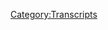 {{Transcript
    | title         = [[637: January 13, 2022]]
    | caption       = [https://knowledgefight.libsyn.com/637-january-13-2022 Listen to this episode on Libsyn]
    | episodeNumber = [[637: January 13, 2022|637]]
    | length        = 01:48:59
}}

{{MessageBox
    | header     = Warning: Bot Generated Content
    | text       = This transcript was automatically generated by transcription software and likely contains many mistakes and misattributions. Please check the audio for definitive quotes, attribution, and context.
    | image      = N3yvass4myg91.webp
    | imagewidth = 50px
    | id         = warning
}}

{{TranscriptBlock
    | name      = Unknown Speaker
    | timestamp = 00:00:00.000
    | text      = N-n-n-n-n-n-n-n-knowledge fight.
}}

{{TranscriptBlock
    | name      = Unknown Speaker
    | timestamp = 00:00:12.960
    | text      = Dan and Jordan, I am sweating.
}}

{{TranscriptBlock
    | name      = Unknown Speaker
    | timestamp = 00:00:18.039
    | text      = Knowledgefight.com, it's time to pray.
}}

{{TranscriptBlock
    | name      = Unknown Speaker
    | timestamp = 00:00:21.280
    | text      = I have great respect for knowledge fight.
}}

{{TranscriptBlock
    | name      = Unknown Speaker
    | timestamp = 00:00:23.920
    | text      = Knowledge fight.
}}

{{TranscriptBlock
    | name      = Unknown Speaker
    | timestamp = 00:00:24.920
    | text      = I'm sick of them posing as if they're the good guys, saying we are the bad guys.
}}

{{TranscriptBlock
    | name      = Unknown Speaker
    | timestamp = 00:00:29.000
    | text      = Knowledge fight.
}}

{{TranscriptBlock
    | name      = Unknown Speaker
    | timestamp = 00:00:30.000
    | text      = Dan and Jordan.
}}

{{TranscriptBlock
    | name      = Unknown Speaker
    | timestamp = 00:00:31.000
    | text      = Knowledge fight.
}}

{{TranscriptBlock
    | name      = Unknown Speaker
    | timestamp = 00:00:32.000
    | text      = I need money.
}}

{{TranscriptBlock
    | name      = Unknown Speaker
    | timestamp = 00:00:33.000
    | text      = Andy and Kansas.
}}

{{TranscriptBlock
    | name      = Unknown Speaker
    | timestamp = 00:00:34.000
    | text      = Andy and Kansas.
}}

{{TranscriptBlock
    | name      = Unknown Speaker
    | timestamp = 00:00:35.000
    | text      = Stop it.
}}

{{TranscriptBlock
    | name      = Unknown Speaker
    | timestamp = 00:00:36.000
    | text      = Andy and Kansas.
}}

{{TranscriptBlock
    | name      = Unknown Speaker
    | timestamp = 00:00:37.000
    | text      = Andy and Kansas.
}}

{{TranscriptBlock
    | name      = Unknown Speaker
    | timestamp = 00:00:38.000
    | text      = It's time to pray.
}}

{{TranscriptBlock
    | name      = Unknown Speaker
    | timestamp = 00:00:39.000
    | text      = Andy and Kansas, you're on the air.
}}

{{TranscriptBlock
    | name      = Unknown Speaker
    | timestamp = 00:00:40.000
    | text      = Thanks for holding.
}}

{{TranscriptBlock
    | name      = Unknown Speaker
    | timestamp = 00:00:41.000
    | text      = Hello, Alex.
}}

{{TranscriptBlock
    | name      = Unknown Speaker
    | timestamp = 00:00:42.000
    | text      = I'm a first-time caller.
}}

{{TranscriptBlock
    | name      = Unknown Speaker
    | timestamp = 00:00:43.000
    | text      = I'm a huge fan.
}}

{{TranscriptBlock
    | name      = Unknown Speaker
    | timestamp = 00:00:44.000
    | text      = I love your work.
}}

{{TranscriptBlock
    | name      = Unknown Speaker
    | timestamp = 00:00:45.000
    | text      = Knowledgefight.com.
}}

{{TranscriptBlock
    | name      = Unknown Speaker
    | timestamp = 00:00:46.000
    | text      = I love you.
}}

{{TranscriptBlock
    | name      = Unknown Speaker
    | timestamp = 00:00:47.000
    | text      = Hey, everybody, welcome back to Knowledge Fight.
}}

{{TranscriptBlock
    | name      = Unknown Speaker
    | timestamp = 00:01:01.039
    | text      = I'm Dan.
}}

{{TranscriptBlock
    | name      = Unknown Speaker
    | timestamp = 00:01:02.039
    | text      = I'm Jordan.
}}

{{TranscriptBlock
    | name      = Unknown Speaker
    | timestamp = 00:01:03.039
    | text      = We're couple dudes.
}}

{{TranscriptBlock
    | name      = Unknown Speaker
    | timestamp = 00:01:04.040
    | text      = I'd like to sit around, worship at the altar of Selene, and talk a little bit about the
}}

{{TranscriptBlock
    | name      = Unknown Speaker
    | timestamp = 00:01:06.519
    | text      = young man known as Alex Jones.
}}

{{TranscriptBlock
    | name      = Unknown Speaker
    | timestamp = 00:01:08.599
    | text      = Oh, indeed we are, Dan.
}}

{{TranscriptBlock
    | name      = Unknown Speaker
    | timestamp = 00:01:10.120
    | text      = That's as much as I can get fancy on it.
}}

{{TranscriptBlock
    | name      = Unknown Speaker
    | timestamp = 00:01:12.280
    | text      = This is no good.
}}

{{TranscriptBlock
    | name      = Unknown Speaker
    | timestamp = 00:01:13.280
    | text      = The young man as we know, Alex Jones.
}}

{{TranscriptBlock
    | name      = Unknown Speaker
    | timestamp = 00:01:15.120
    | text      = That is a little bit- Trying to riff a little.
}}

{{TranscriptBlock
    | name      = Unknown Speaker
    | timestamp = 00:01:18.239
    | text      = Not quite the intro that could cement your legacy.
}}

{{TranscriptBlock
    | name      = Unknown Speaker
    | timestamp = 00:01:22.120
    | text      = Let's put it that way.
}}

{{TranscriptBlock
    | name      = Unknown Speaker
    | timestamp = 00:01:24.120
    | text      = Yeah, so hey.
}}

{{TranscriptBlock
    | name      = Unknown Speaker
    | timestamp = 00:01:25.120
    | text      = Hey, Jordan.
}}

{{TranscriptBlock
    | name      = Unknown Speaker
    | timestamp = 00:01:26.120
    | text      = Hey, Dan.
}}

{{TranscriptBlock
    | name      = Unknown Speaker
    | timestamp = 00:01:27.120
    | text      = What's up?
}}

{{TranscriptBlock
    | name      = Unknown Speaker
    | timestamp = 00:01:28.120
    | text      = I have a question for you, sir.
}}

{{TranscriptBlock
    | name      = Unknown Speaker
    | timestamp = 00:01:29.120
    | text      = Sir?
}}

{{TranscriptBlock
    | name      = Unknown Speaker
    | timestamp = 00:01:30.120
    | text      = Yeah?
}}

{{TranscriptBlock
    | name      = Unknown Speaker
    | timestamp = 00:01:31.120
    | text      = Question.
}}

{{TranscriptBlock
    | name      = Unknown Speaker
    | timestamp = 00:01:32.120
    | text      = Sure.
}}

{{TranscriptBlock
    | name      = Unknown Speaker
    | timestamp = 00:01:33.120
    | text      = What's your bright spot?
}}

{{TranscriptBlock
    | name      = Unknown Speaker
    | timestamp = 00:01:34.120
    | text      = You go first.
}}

{{TranscriptBlock
    | name      = Unknown Speaker
    | timestamp = 00:01:35.120
    | text      = My bright spot, Dan, is the restart, the new season of Great Prodigy Throwdown.
}}

{{TranscriptBlock
    | name      = Unknown Speaker
    | timestamp = 00:01:41.319
    | text      = We've talked about the Great British Baking Show many times.
}}

{{TranscriptBlock
    | name      = Unknown Speaker
    | timestamp = 00:01:43.840
    | text      = This is basically that with pottery?
}}

{{TranscriptBlock
    | name      = Unknown Speaker
    | timestamp = 00:01:45.200
    | text      = The exact same thing with pottery.
}}

{{TranscriptBlock
    | name      = Unknown Speaker
    | timestamp = 00:01:47.680
    | text      = One of the judges is this guy who is an exceptional and incredible pottery maker.
}}

{{TranscriptBlock
    | name      = Unknown Speaker
    | timestamp = 00:01:54.359
    | text      = He's just amazing at it, but also he's the most overly emotional man.
}}

{{TranscriptBlock
    | name      = Unknown Speaker
    | timestamp = 00:01:59.159
    | text      = He cries like six times an episode.
}}

{{TranscriptBlock
    | name      = Unknown Speaker
    | timestamp = 00:02:01.920
    | text      = You know when Paul Hollywood gives him the handshake and you're like, ooh.
}}

{{TranscriptBlock
    | name      = Unknown Speaker
    | timestamp = 00:02:07.400
    | text      = This dude uses weeping as the handshake.
}}

{{TranscriptBlock
    | name      = Unknown Speaker
    | timestamp = 00:02:10.240
    | text      = He just cries, and normally it would be like disingenuous bullshit, but this guy just,
}}

{{TranscriptBlock
    | name      = Unknown Speaker
    | timestamp = 00:02:15.199
    | text      = he fucking loves pottery, man.
}}

{{TranscriptBlock
    | name      = Unknown Speaker
    | timestamp = 00:02:17.039
    | text      = That's too much.
}}

{{TranscriptBlock
    | name      = Unknown Speaker
    | timestamp = 00:02:18.039
    | text      = It's crazy how much he loves it.
}}

{{TranscriptBlock
    | name      = Unknown Speaker
    | timestamp = 00:02:19.439
    | text      = I may give it a shot, but you're talking me out of it actively with this.
}}

{{TranscriptBlock
    | name      = Unknown Speaker
    | timestamp = 00:02:22.919
    | text      = You've got to watch it.
}}

{{TranscriptBlock
    | name      = Unknown Speaker
    | timestamp = 00:02:23.960
    | text      = It's amazing.
}}

{{TranscriptBlock
    | name      = Unknown Speaker
    | timestamp = 00:02:24.960
    | text      = Do they eat the pottery, then?
}}

{{TranscriptBlock
    | name      = Unknown Speaker
    | timestamp = 00:02:26.560
    | text      = No, they don't.
}}

{{TranscriptBlock
    | name      = Unknown Speaker
    | timestamp = 00:02:27.560
    | text      = Okay.
}}

{{TranscriptBlock
    | name      = Unknown Speaker
    | timestamp = 00:02:28.560
    | text      = So they don't say it's stodgy pottery?
}}

{{TranscriptBlock
    | name      = Unknown Speaker
    | timestamp = 00:02:29.560
    | text      = No, no.
}}

{{TranscriptBlock
    | name      = Unknown Speaker
    | timestamp = 00:02:30.560
    | text      = They don't.
}}

{{TranscriptBlock
    | name      = Unknown Speaker
    | timestamp = 00:02:31.560
    | text      = They don't.
}}

{{TranscriptBlock
    | name      = Unknown Speaker
    | timestamp = 00:02:32.560
    | text      = But the coolest part is in the first season, there was the assistant guy who would do all
}}

{{TranscriptBlock
    | name      = Unknown Speaker
    | timestamp = 00:02:36.840
    | text      = the kiln work.
}}

{{TranscriptBlock
    | name      = Unknown Speaker
    | timestamp = 00:02:37.840
    | text      = He would grab the pottery and then put it into the, you know, he would do the thing.
}}

{{TranscriptBlock
    | name      = Unknown Speaker
    | timestamp = 00:02:42.439
    | text      = And then at the beginning of the pandemic, they couldn't get a co-host.
}}

{{TranscriptBlock
    | name      = Unknown Speaker
    | timestamp = 00:02:46.360
    | text      = So they gave him the co-host spot.
}}

{{TranscriptBlock
    | name      = Unknown Speaker
    | timestamp = 00:02:48.960
    | text      = Right.
}}

{{TranscriptBlock
    | name      = Unknown Speaker
    | timestamp = 00:02:49.960
    | text      = The assistant dude.
}}

{{TranscriptBlock
    | name      = Unknown Speaker
    | timestamp = 00:02:50.960
    | text      = Diamond in the rough.
}}

{{TranscriptBlock
    | name      = Unknown Speaker
    | timestamp = 00:02:51.960
    | text      = Wow.
}}

{{TranscriptBlock
    | name      = Unknown Speaker
    | timestamp = 00:02:52.960
    | text      = This dude's incredible on TV.
}}

{{TranscriptBlock
    | name      = Unknown Speaker
    | timestamp = 00:02:53.960
    | text      = But now who puts things in the kiln?
}}

{{TranscriptBlock
    | name      = Unknown Speaker
    | timestamp = 00:02:55.039
    | text      = They hired a new assistant who happens to be a trans person who is kicking ass.
}}

{{TranscriptBlock
    | name      = Unknown Speaker
    | timestamp = 00:02:59.919
    | text      = It's amazing.
}}

{{TranscriptBlock
    | name      = Unknown Speaker
    | timestamp = 00:03:00.919
    | text      = So they could hire another assistant, but not another co-host.
}}

{{TranscriptBlock
    | name      = Unknown Speaker
    | timestamp = 00:03:03.680
    | text      = Look, TV is expensive.
}}

{{TranscriptBlock
    | name      = Unknown Speaker
    | timestamp = 00:03:05.280
    | text      = Okay.
}}

{{TranscriptBlock
    | name      = Unknown Speaker
    | timestamp = 00:03:06.280
    | text      = It's cheaper to hire from within.
}}

{{TranscriptBlock
    | name      = Unknown Speaker
    | timestamp = 00:03:07.800
    | text      = This is confusing, but I'll give it a shot.
}}

{{TranscriptBlock
    | name      = Unknown Speaker
    | timestamp = 00:03:10.680
    | text      = So hey, my bright spot, Jordan, is that I feel reinvigorated a little bit.
}}

{{TranscriptBlock
    | name      = Unknown Speaker
    | timestamp = 00:03:16.039
    | text      = And this is something that I can sense, I can feel, I had a bunch of little irons in
}}

{{TranscriptBlock
    | name      = Unknown Speaker
    | timestamp = 00:03:21.159
    | text      = the fire that are coming to fruition down the road.
}}

{{TranscriptBlock
    | name      = Unknown Speaker
    | timestamp = 00:03:25.039
    | text      = And I feel alive in the work, which I had been getting a little bit frustrated for a
}}

{{TranscriptBlock
    | name      = Unknown Speaker
    | timestamp = 00:03:31.960
    | text      = little bit.
}}

{{TranscriptBlock
    | name      = Unknown Speaker
    | timestamp = 00:03:32.960
    | text      = I feel a second wind upon me.
}}

{{TranscriptBlock
    | name      = Unknown Speaker
    | timestamp = 00:03:35.919
    | text      = Also there's something for today, and that is that I have a new technocrat drop.
}}

{{TranscriptBlock
    | name      = Unknown Speaker
    | timestamp = 00:03:40.879
    | text      = Oh, we are reinvigorated.
}}

{{TranscriptBlock
    | name      = Unknown Speaker
    | timestamp = 00:03:43.840
    | text      = Yes.
}}

{{TranscriptBlock
    | name      = Unknown Speaker
    | timestamp = 00:03:44.840
    | text      = And so in order to get to that, let's cut this bright spot of mine short so we can say
}}

{{TranscriptBlock
    | name      = Unknown Speaker
    | timestamp = 00:03:49.680
    | text      = hello to some new wonks.
}}

{{TranscriptBlock
    | name      = Unknown Speaker
    | timestamp = 00:03:51.400
    | text      = So first, VV, thank you so much, you're now a policy wonk.
}}

{{TranscriptBlock
    | name      = Unknown Speaker
    | timestamp = 00:03:54.319
    | text      = I'm a policy wonk.
}}

{{TranscriptBlock
    | name      = Unknown Speaker
    | timestamp = 00:03:55.319
    | text      = Thanks, VV.
}}

{{TranscriptBlock
    | name      = Unknown Speaker
    | timestamp = 00:03:56.319
    | text      = Thank you.
}}

{{TranscriptBlock
    | name      = Unknown Speaker
    | timestamp = 00:03:57.319
    | text      = Next, Yorkshire Steven P. Thank you so much, you're now a policy wonk.
}}

{{TranscriptBlock
    | name      = Unknown Speaker
    | timestamp = 00:04:00.000
    | text      = I'm a policy wonk.
}}

{{TranscriptBlock
    | name      = Unknown Speaker
    | timestamp = 00:04:01.199
    | text      = Thanks, Yorkshire Steven.
}}

{{TranscriptBlock
    | name      = Unknown Speaker
    | timestamp = 00:04:02.199
    | text      = Thank you.
}}

{{TranscriptBlock
    | name      = Unknown Speaker
    | timestamp = 00:04:03.199
    | text      = Next, Emma Rich, not Emma Rick.
}}

{{TranscriptBlock
    | name      = Unknown Speaker
    | timestamp = 00:04:04.840
    | text      = Thank you so much, you're now a policy wonk.
}}

{{TranscriptBlock
    | name      = Unknown Speaker
    | timestamp = 00:04:06.719
    | text      = I'm a policy wonk.
}}

{{TranscriptBlock
    | name      = Unknown Speaker
    | timestamp = 00:04:07.719
    | text      = Thanks, Emma Rich.
}}

{{TranscriptBlock
    | name      = Unknown Speaker
    | timestamp = 00:04:08.719
    | text      = Thank you.
}}

{{TranscriptBlock
    | name      = Unknown Speaker
    | timestamp = 00:04:09.719
    | text      = Next, crushing on Dan.
}}

{{TranscriptBlock
    | name      = Unknown Speaker
    | timestamp = 00:04:10.719
    | text      = Thank you so much, you're now a policy wonk.
}}

{{TranscriptBlock
    | name      = Unknown Speaker
    | timestamp = 00:04:12.080
    | text      = I'm a policy wonk.
}}

{{TranscriptBlock
    | name      = Unknown Speaker
    | timestamp = 00:04:13.080
    | text      = Thank you very much.
}}

{{TranscriptBlock
    | name      = Unknown Speaker
    | timestamp = 00:04:14.080
    | text      = I don't approve of this.
}}

{{TranscriptBlock
    | name      = Unknown Speaker
    | timestamp = 00:04:15.080
    | text      = No more of this.
}}

{{TranscriptBlock
    | name      = Unknown Speaker
    | timestamp = 00:04:16.079
    | text      = No, it can't be.
}}

{{TranscriptBlock
    | name      = Unknown Speaker
    | timestamp = 00:04:17.860
    | text      = And we have three technocrats today to say thank you to in celebration of this new technocrat
}}

{{TranscriptBlock
    | name      = Unknown Speaker
    | timestamp = 00:04:22.560
    | text      = drop.
}}

{{TranscriptBlock
    | name      = Unknown Speaker
    | timestamp = 00:04:23.560
    | text      = Of the new technocrat drop, yes, of course.
}}

{{TranscriptBlock
    | name      = Unknown Speaker
    | timestamp = 00:04:24.560
    | text      = So first, I went on a road trip and all I got was addicted to this podcast.
}}

{{TranscriptBlock
    | name      = Unknown Speaker
    | timestamp = 00:04:27.439
    | text      = Thank you so much.
}}

{{TranscriptBlock
    | name      = Unknown Speaker
    | timestamp = 00:04:28.439
    | text      = Thank you.
}}

{{TranscriptBlock
    | name      = Unknown Speaker
    | timestamp = 00:04:29.439
    | text      = You are now a technocrat.
}}

{{TranscriptBlock
    | name      = Unknown Speaker
    | timestamp = 00:04:30.439
    | text      = Next, Mark, but not Mark Richards.
}}

{{TranscriptBlock
    | name      = Unknown Speaker
    | timestamp = 00:04:31.720
    | text      = Thank you so much, you are now a technocrat.
}}

{{TranscriptBlock
    | name      = Unknown Speaker
    | timestamp = 00:04:33.220
    | text      = Thank you very much.
}}

{{TranscriptBlock
    | name      = Unknown Speaker
    | timestamp = 00:04:34.220
    | text      = And A-Dan and Dad singing along to the theme song, Dan and Jordan, I'm Sweating.
}}

{{TranscriptBlock
    | name      = Unknown Speaker
    | timestamp = 00:04:39.120
    | text      = Thank you so much.
}}

{{TranscriptBlock
    | name      = Unknown Speaker
    | timestamp = 00:04:40.120
    | text      = You are now a technocrat.
}}

{{TranscriptBlock
    | name      = Unknown Speaker
    | timestamp = 00:04:41.439
    | text      = I'm a policy wonk.
}}

{{TranscriptBlock
    | name      = Unknown Speaker
    | timestamp = 00:04:42.560
    | text      = I have risen above my enemies.
}}

{{TranscriptBlock
    | name      = Unknown Speaker
    | timestamp = 00:04:45.879
    | text      = I might quit tomorrow, actually.
}}

{{TranscriptBlock
    | name      = Unknown Speaker
    | timestamp = 00:04:47.199
    | text      = I'm just going to take a little break, you know, a little breaky for me.
}}

{{TranscriptBlock
    | name      = Unknown Speaker
    | timestamp = 00:04:53.759
    | text      = And then we're going to come back and I'm going to start the show over, but I'm the
}}

{{TranscriptBlock
    | name      = Unknown Speaker
    | timestamp = 00:04:59.639
    | text      = devil.
}}

{{TranscriptBlock
    | name      = Unknown Speaker
    | timestamp = 00:05:00.639
    | text      = I got plenty of words for you, but at the end of the day, fuck you and your new world
}}

{{TranscriptBlock
    | name      = Unknown Speaker
    | timestamp = 00:05:09.600
    | text      = order and fuck the horse you rode in on and all your shit.
}}

{{TranscriptBlock
    | name      = Unknown Speaker
    | timestamp = 00:05:14.240
    | text      = Maybe today should be my last broadcast.
}}

{{TranscriptBlock
    | name      = Unknown Speaker
    | timestamp = 00:05:16.399
    | text      = Maybe I'll just be gone a month, maybe five years.
}}

{{TranscriptBlock
    | name      = Unknown Speaker
    | timestamp = 00:05:19.779
    | text      = Maybe I'll walk out of here tomorrow and you never see me again.
}}

{{TranscriptBlock
    | name      = Unknown Speaker
    | timestamp = 00:05:23.819
    | text      = That's really what I want to do.
}}

{{TranscriptBlock
    | name      = Unknown Speaker
    | timestamp = 00:05:25.879
    | text      = I never want to come back here again.
}}

{{TranscriptBlock
    | name      = Unknown Speaker
    | timestamp = 00:05:27.459
    | text      = I apologize to the crew and the listeners yesterday that I was legitimately having breakdowns
}}

{{TranscriptBlock
    | name      = Unknown Speaker
    | timestamp = 00:05:33.199
    | text      = on here.
}}

{{TranscriptBlock
    | name      = Unknown Speaker
    | timestamp = 00:05:34.199
    | text      = I'll be better tomorrow.
}}

{{TranscriptBlock
    | name      = Unknown Speaker
    | timestamp = 00:05:35.800
    | text      = Hey, thank you so much.
}}

{{TranscriptBlock
    | name      = Unknown Speaker
    | timestamp = 00:05:38.240
    | text      = I was a little inspired by a theme this time.
}}

{{TranscriptBlock
    | name      = Unknown Speaker
    | timestamp = 00:05:41.720
    | text      = You really told a story.
}}

{{TranscriptBlock
    | name      = Unknown Speaker
    | timestamp = 00:05:42.959
    | text      = Yeah, instead of picking random things that he said, I decided to give it a theme.
}}

{{TranscriptBlock
    | name      = Unknown Speaker
    | timestamp = 00:05:49.000
    | text      = You really gave it, that was a whole paragraph, honestly.
}}

{{TranscriptBlock
    | name      = Unknown Speaker
    | timestamp = 00:05:51.519
    | text      = Yeah, yeah.
}}

{{TranscriptBlock
    | name      = Unknown Speaker
    | timestamp = 00:05:52.519
    | text      = And it seems like those could all be from the same episode.
}}

{{TranscriptBlock
    | name      = Unknown Speaker
    | timestamp = 00:05:55.680
    | text      = Totally.
}}

{{TranscriptBlock
    | name      = Unknown Speaker
    | timestamp = 00:05:56.680
    | text      = 100% could have been every 15 minutes you just cut a different clip.
}}

{{TranscriptBlock
    | name      = Unknown Speaker
    | timestamp = 00:06:01.480
    | text      = That's my favorite part about it.
}}

{{TranscriptBlock
    | name      = Unknown Speaker
    | timestamp = 00:06:03.079
    | text      = It's a pastiche of a ton of different episodes where this behavior just happens to keep popping
}}

{{TranscriptBlock
    | name      = Unknown Speaker
    | timestamp = 00:06:09.279
    | text      = up.
}}

{{TranscriptBlock
    | name      = Unknown Speaker
    | timestamp = 00:06:10.279
    | text      = Yep.
}}

{{TranscriptBlock
    | name      = Unknown Speaker
    | timestamp = 00:06:11.279
    | text      = So Jordan, today we have an episode to go over.
}}

{{TranscriptBlock
    | name      = Unknown Speaker
    | timestamp = 00:06:12.279
    | text      = We're going to be talking about January 13th, 2022.
}}

{{TranscriptBlock
    | name      = Unknown Speaker
    | timestamp = 00:06:18.720
    | text      = We'll figure something out for that later.
}}

{{TranscriptBlock
    | name      = Unknown Speaker
    | timestamp = 00:06:20.399
    | text      = Okay.
}}

{{TranscriptBlock
    | name      = Unknown Speaker
    | timestamp = 00:06:21.399
    | text      = In this episode, of course, this is the day that Stuart Rhodes got popped, Stuart Rhodes
}}

{{TranscriptBlock
    | name      = Unknown Speaker
    | timestamp = 00:06:27.160
    | text      = went down.
}}

{{TranscriptBlock
    | name      = Unknown Speaker
    | timestamp = 00:06:28.160
    | text      = Oh yeah.
}}

{{TranscriptBlock
    | name      = Unknown Speaker
    | timestamp = 00:06:29.160
    | text      = Got taken to the clink.
}}

{{TranscriptBlock
    | name      = Unknown Speaker
    | timestamp = 00:06:30.160
    | text      = Oh yeah.
}}

{{TranscriptBlock
    | name      = Unknown Speaker
    | timestamp = 00:06:31.160
    | text      = Stuart Rhodes, the leader of the Oathkeeper and-
}}

{{TranscriptBlock
    | name      = Unknown Speaker
    | timestamp = 00:06:33.120
    | text      = Political prisoner.
}}

{{TranscriptBlock
    | name      = Unknown Speaker
    | timestamp = 00:06:34.120
    | text      = Dear, dear, dear, dear, dear friend of Alex Jones and the Wars.
}}

{{TranscriptBlock
    | name      = Unknown Speaker
    | timestamp = 00:06:37.879
    | text      = Best buds.
}}

{{TranscriptBlock
    | name      = Unknown Speaker
    | timestamp = 00:06:38.879
    | text      = Guest of Alex's show for 13 years.
}}

{{TranscriptBlock
    | name      = Unknown Speaker
    | timestamp = 00:06:41.680
    | text      = You would say thick as seditionists.
}}

{{TranscriptBlock
    | name      = Unknown Speaker
    | timestamp = 00:06:43.759
    | text      = Yeah.
}}

{{TranscriptBlock
    | name      = Unknown Speaker
    | timestamp = 00:06:44.759
    | text      = He got arrested and apparently an FBI raid or something.
}}

{{TranscriptBlock
    | name      = Unknown Speaker
    | timestamp = 00:06:48.740
    | text      = So the situation is kind of nebulous and unclear on this episode because the news breaks in
}}

{{TranscriptBlock
    | name      = Unknown Speaker
    | timestamp = 00:06:54.879
    | text      = the middle of the episode.
}}

{{TranscriptBlock
    | name      = Unknown Speaker
    | timestamp = 00:06:55.879
    | text      = Oh, that's great.
}}

{{TranscriptBlock
    | name      = Unknown Speaker
    | timestamp = 00:06:56.879
    | text      = And Alex, spoiler alert, gets word of this because Ali Alexander texts him about it.
}}

{{TranscriptBlock
    | name      = Unknown Speaker
    | timestamp = 00:07:02.319
    | text      = Because apparently Ali Alexander has the scoop.
}}

{{TranscriptBlock
    | name      = Unknown Speaker
    | timestamp = 00:07:06.240
    | text      = Okay.
}}

{{TranscriptBlock
    | name      = Unknown Speaker
    | timestamp = 00:07:07.439
    | text      = And Alex thinks he's got an exclusive story and so he's pretty excited about it.
}}

{{TranscriptBlock
    | name      = Unknown Speaker
    | timestamp = 00:07:12.959
    | text      = I think that maybe people expected Alex to have a total freak out in our new technocrat
}}

{{TranscriptBlock
    | name      = Unknown Speaker
    | timestamp = 00:07:18.920
    | text      = drop.
}}

{{TranscriptBlock
    | name      = Unknown Speaker
    | timestamp = 00:07:19.920
    | text      = Right, right, right, right.
}}

{{TranscriptBlock
    | name      = Unknown Speaker
    | timestamp = 00:07:21.160
    | text      = He handles it shockingly well.
}}

{{TranscriptBlock
    | name      = Unknown Speaker
    | timestamp = 00:07:23.079
    | text      = Great.
}}

{{TranscriptBlock
    | name      = Unknown Speaker
    | timestamp = 00:07:24.079
    | text      = Which actually leads me to a theory and we'll get to that theory over the course of this
}}

{{TranscriptBlock
    | name      = Unknown Speaker
    | timestamp = 00:07:27.319
    | text      = episode.
}}

{{TranscriptBlock
    | name      = Unknown Speaker
    | timestamp = 00:07:28.319
    | text      = I have a feeling about, I think he knew this was coming.
}}

{{TranscriptBlock
    | name      = Unknown Speaker
    | timestamp = 00:07:32.600
    | text      = I think he knew when he showed up at work that there was a good chance Stuart was going
}}

{{TranscriptBlock
    | name      = Unknown Speaker
    | timestamp = 00:07:37.319
    | text      = to get arrested that day.
}}

{{TranscriptBlock
    | name      = Unknown Speaker
    | timestamp = 00:07:38.319
    | text      = Yeah, I would imagine Stuart had at least a fair inkling that it was going to happen.
}}

{{TranscriptBlock
    | name      = Unknown Speaker
    | timestamp = 00:07:42.839
    | text      = I think so.
}}

{{TranscriptBlock
    | name      = Unknown Speaker
    | timestamp = 00:07:44.500
    | text      = So we start the show off and Alex has caught wind of some chimera related issues.
}}

{{TranscriptBlock
    | name      = Unknown Speaker
    | timestamp = 00:07:51.199
    | text      = Ooh.
}}

{{TranscriptBlock
    | name      = Unknown Speaker
    | timestamp = 00:07:52.199
    | text      = If I told you that they were going to create part animal, part human clones in pigs, sheep,
}}

{{TranscriptBlock
    | name      = Unknown Speaker
    | timestamp = 00:07:58.800
    | text      = cows, and apes to grow human organs inside of them for transplant, you'd say I was crazy.
}}

{{TranscriptBlock
    | name      = Unknown Speaker
    | timestamp = 00:08:05.360
    | text      = Though it was already happening before I was ever on the air 28 years ago and it's in the
}}

{{TranscriptBlock
    | name      = Unknown Speaker
    | timestamp = 00:08:10.959
    | text      = news today.
}}

{{TranscriptBlock
    | name      = Unknown Speaker
    | timestamp = 00:08:13.100
    | text      = In a first, man receives a heart from a genetically altered pig that was part human.
}}

{{TranscriptBlock
    | name      = Unknown Speaker
    | timestamp = 00:08:17.600
    | text      = New York Times.
}}

{{TranscriptBlock
    | name      = Unknown Speaker
    | timestamp = 00:08:19.040
    | text      = If you're just listening to this show, you might think that the New York Times is reporting
}}

{{TranscriptBlock
    | name      = Unknown Speaker
    | timestamp = 00:08:21.920
    | text      = that that pig was the source of the heart that was transplanted.
}}

{{TranscriptBlock
    | name      = Unknown Speaker
    | timestamp = 00:08:25.420
    | text      = The pig itself was part human because that's how Alex read the headline.
}}

{{TranscriptBlock
    | name      = Unknown Speaker
    | timestamp = 00:08:28.759
    | text      = But why don't you steal my heart?
}}

{{TranscriptBlock
    | name      = Unknown Speaker
    | timestamp = 00:08:31.720
    | text      = Alex is lying and adding things to the headline because that's the only way he can make himself
}}

{{TranscriptBlock
    | name      = Unknown Speaker
    | timestamp = 00:08:35.600
    | text      = sound interesting and pass off the impression that he's always been right about everything.
}}

{{TranscriptBlock
    | name      = Unknown Speaker
    | timestamp = 00:08:39.860
    | text      = The actual headline is quote, in a first, man receives heart from genetically altered
}}

{{TranscriptBlock
    | name      = Unknown Speaker
    | timestamp = 00:08:43.919
    | text      = pig.
}}

{{TranscriptBlock
    | name      = Unknown Speaker
    | timestamp = 00:08:44.919
    | text      = Alex has just decided that he's going to report that the genetically altered part of this
}}

{{TranscriptBlock
    | name      = Unknown Speaker
    | timestamp = 00:08:48.080
    | text      = headline, it means that this pig was part human, but that's just him making stuff up.
}}

{{TranscriptBlock
    | name      = Unknown Speaker
    | timestamp = 00:08:53.440
    | text      = In reality, the genetic alteration that the pig had undergone was a gene editing process
}}

{{TranscriptBlock
    | name      = Unknown Speaker
    | timestamp = 00:08:57.720
    | text      = quote, to remove a sugar in its cells that's responsible for hyper fast organ rejection.
}}

{{TranscriptBlock
    | name      = Unknown Speaker
    | timestamp = 00:09:03.759
    | text      = This is one of the greatest challenges with organ transplanting, the risk of rejections.
}}

{{TranscriptBlock
    | name      = Unknown Speaker
    | timestamp = 00:09:08.080
    | text      = Even though in theory, pig hearts are compatible with our bodies, generally speaking.
}}

{{TranscriptBlock
    | name      = Unknown Speaker
    | timestamp = 00:09:12.500
    | text      = This genetic alteration that removes the particular sugar could have a huge impact in terms of
}}

{{TranscriptBlock
    | name      = Unknown Speaker
    | timestamp = 00:09:17.200
    | text      = solving the gigantic problem of organ shortages that people have when they need transplants.
}}

{{TranscriptBlock
    | name      = Unknown Speaker
    | timestamp = 00:09:23.120
    | text      = Wow.
}}

{{TranscriptBlock
    | name      = Unknown Speaker
    | timestamp = 00:09:24.120
    | text      = Another important thing to keep in mind is that we don't actually know how well this
}}

{{TranscriptBlock
    | name      = Unknown Speaker
    | timestamp = 00:09:26.919
    | text      = is going to turn out just yet.
}}

{{TranscriptBlock
    | name      = Unknown Speaker
    | timestamp = 00:09:29.440
    | text      = The article in the AP about this notes that back in 1984, a child named Baby Fay was the
}}

{{TranscriptBlock
    | name      = Unknown Speaker
    | timestamp = 00:09:34.600
    | text      = recipient of a transplanted baboon heart, and they actually survived for 21 days, but
}}

{{TranscriptBlock
    | name      = Unknown Speaker
    | timestamp = 00:09:39.799
    | text      = then died.
}}

{{TranscriptBlock
    | name      = Unknown Speaker
    | timestamp = 00:09:40.799
    | text      = So we're not far enough out from this to know exactly how well this is going to work.
}}

{{TranscriptBlock
    | name      = Unknown Speaker
    | timestamp = 00:09:44.720
    | text      = Right, right, right.
}}

{{TranscriptBlock
    | name      = Unknown Speaker
    | timestamp = 00:09:45.720
    | text      = This is wild stuff, but it's not at all the kind of chimera shit that Alex talks about
}}

{{TranscriptBlock
    | name      = Unknown Speaker
    | timestamp = 00:09:49.399
    | text      = all the time.
}}

{{TranscriptBlock
    | name      = Unknown Speaker
    | timestamp = 00:09:50.480
    | text      = He believes that there are fish with sad human eyes swimming around in tanks in the basement
}}

{{TranscriptBlock
    | name      = Unknown Speaker
    | timestamp = 00:09:54.639
    | text      = of a lab at the University of Austin.
}}

{{TranscriptBlock
    | name      = Unknown Speaker
    | timestamp = 00:09:57.360
    | text      = That's the level of thing he needs to prove before he can claim any kind of I was actually
}}

{{TranscriptBlock
    | name      = Unknown Speaker
    | timestamp = 00:10:01.379
    | text      = right credibility.
}}

{{TranscriptBlock
    | name      = Unknown Speaker
    | timestamp = 00:10:03.039
    | text      = I'm not going to say that I don't get where Alex is coming from, because when I hear genetically
}}

{{TranscriptBlock
    | name      = Unknown Speaker
    | timestamp = 00:10:13.620
    | text      = modified pig heart put into a man, I see the week before whenever they went temple of doom
}}

{{TranscriptBlock
    | name      = Unknown Speaker
    | timestamp = 00:10:20.200
    | text      = on a giant pig man.
}}

{{TranscriptBlock
    | name      = Unknown Speaker
    | timestamp = 00:10:21.519
    | text      = Kali Ma!
}}

{{TranscriptBlock
    | name      = Unknown Speaker
    | timestamp = 00:10:22.519
    | text      = That's what was going on there.
}}

{{TranscriptBlock
    | name      = Unknown Speaker
    | timestamp = 00:10:23.519
    | text      = I think that's how you get it from a pig man, right?
}}

{{TranscriptBlock
    | name      = Unknown Speaker
    | timestamp = 00:10:25.720
    | text      = I think so.
}}

{{TranscriptBlock
    | name      = Unknown Speaker
    | timestamp = 00:10:26.720
    | text      = I mean, you've got to sterilize your hand first.
}}

{{TranscriptBlock
    | name      = Unknown Speaker
    | timestamp = 00:10:28.559
    | text      = Well, true.
}}

{{TranscriptBlock
    | name      = Unknown Speaker
    | timestamp = 00:10:29.559
    | text      = You can't cut around it.
}}

{{TranscriptBlock
    | name      = Unknown Speaker
    | timestamp = 00:10:30.559
    | text      = The skin is too thick.
}}

{{TranscriptBlock
    | name      = Unknown Speaker
    | timestamp = 00:10:32.559
    | text      = Yeah.
}}

{{TranscriptBlock
    | name      = Unknown Speaker
    | timestamp = 00:10:33.559
    | text      = So I mean, look, we know this from listening to the show and talking about it.
}}

{{TranscriptBlock
    | name      = Unknown Speaker
    | timestamp = 00:10:39.360
    | text      = Alex has been a little bit mad recently.
}}

{{TranscriptBlock
    | name      = Unknown Speaker
    | timestamp = 00:10:42.320
    | text      = No argument for me.
}}

{{TranscriptBlock
    | name      = Unknown Speaker
    | timestamp = 00:10:43.320
    | text      = Well, he should be mad.
}}

{{TranscriptBlock
    | name      = Unknown Speaker
    | timestamp = 00:10:44.480
    | text      = But he has a reason that he's been mad that I think is bullshit.
}}

{{TranscriptBlock
    | name      = Unknown Speaker
    | timestamp = 00:10:48.559
    | text      = I've been very upset the last three weeks and I've tried my best and I've prayed about
}}

{{TranscriptBlock
    | name      = Unknown Speaker
    | timestamp = 00:10:53.039
    | text      = it to not get angry.
}}

{{TranscriptBlock
    | name      = Unknown Speaker
    | timestamp = 00:10:55.799
    | text      = And you know, the biggest thing is the attacks personally on us are so over the top and so
}}

{{TranscriptBlock
    | name      = Unknown Speaker
    | timestamp = 00:11:02.600
    | text      = crazy that as a man, it's almost like I don't even want to address it or talk about it.
}}

{{TranscriptBlock
    | name      = Unknown Speaker
    | timestamp = 00:11:10.639
    | text      = What a set of brass balls this dude has to complain about personal attacks, being that
}}

{{TranscriptBlock
    | name      = Unknown Speaker
    | timestamp = 00:11:14.559
    | text      = his career has essentially been made on and characterized by intense personal attacks
}}

{{TranscriptBlock
    | name      = Unknown Speaker
    | timestamp = 00:11:18.840
    | text      = on people based on lies and misrepresentations.
}}

{{TranscriptBlock
    | name      = Unknown Speaker
    | timestamp = 00:11:22.240
    | text      = I don't care about whatever personal attacks Alex thinks he's dealing with, particularly
}}

{{TranscriptBlock
    | name      = Unknown Speaker
    | timestamp = 00:11:26.360
    | text      = because I listen to his show enough that I know when he says personal attacks, he means
}}

{{TranscriptBlock
    | name      = Unknown Speaker
    | timestamp = 00:11:30.799
    | text      = things like Sandy Hook families suing him because of his personal attacks on them.
}}

{{TranscriptBlock
    | name      = Unknown Speaker
    | timestamp = 00:11:36.360
    | text      = He's a weak baby who can't resist making himself a victim of every story because he thinks
}}

{{TranscriptBlock
    | name      = Unknown Speaker
    | timestamp = 00:11:40.059
    | text      = that somehow proves that he's under attack because he's so right all the time and he's
}}

{{TranscriptBlock
    | name      = Unknown Speaker
    | timestamp = 00:11:43.820
    | text      = dangerous to the system.
}}

{{TranscriptBlock
    | name      = Unknown Speaker
    | timestamp = 00:11:45.080
    | text      = This is just the performance of narcissism and consequences being misinterpreted as integrity.
}}

{{TranscriptBlock
    | name      = Unknown Speaker
    | timestamp = 00:11:51.000
    | text      = Yeah, yeah, yeah.
}}

{{TranscriptBlock
    | name      = Unknown Speaker
    | timestamp = 00:11:53.360
    | text      = Would you consider personal attack, like let's think, let's brainstorm some personal attacks.
}}

{{TranscriptBlock
    | name      = Unknown Speaker
    | timestamp = 00:11:58.159
    | text      = Would calling somebody a demon be a personal attack?
}}

{{TranscriptBlock
    | name      = Unknown Speaker
    | timestamp = 00:12:00.960
    | text      = Yeah.
}}

{{TranscriptBlock
    | name      = Unknown Speaker
    | timestamp = 00:12:01.960
    | text      = Would saying that their face is hideous be a personal attack?
}}

{{TranscriptBlock
    | name      = Unknown Speaker
    | timestamp = 00:12:04.879
    | text      = I mean, it's certainly an insult.
}}

{{TranscriptBlock
    | name      = Unknown Speaker
    | timestamp = 00:12:07.279
    | text      = Would arguing that they were perhaps a pedophile cabal member be a personal attack?
}}

{{TranscriptBlock
    | name      = Unknown Speaker
    | timestamp = 00:12:14.679
    | text      = It seems like it.
}}

{{TranscriptBlock
    | name      = Unknown Speaker
    | timestamp = 00:12:15.679
    | text      = Okay.
}}

{{TranscriptBlock
    | name      = Unknown Speaker
    | timestamp = 00:12:16.679
    | text      = Well, I think Alex might have been guilty of his own personal attacks.
}}

{{TranscriptBlock
    | name      = Unknown Speaker
    | timestamp = 00:12:19.639
    | text      = Yeah.
}}

{{TranscriptBlock
    | name      = Unknown Speaker
    | timestamp = 00:12:20.639
    | text      = But I think that a lot of those instances that you're talking about are public figures
}}

{{TranscriptBlock
    | name      = Unknown Speaker
    | timestamp = 00:12:26.279
    | text      = and to some degree, you kind of got to shake that off.
}}

{{TranscriptBlock
    | name      = Unknown Speaker
    | timestamp = 00:12:31.879
    | text      = Sure.
}}

{{TranscriptBlock
    | name      = Unknown Speaker
    | timestamp = 00:12:32.879
    | text      = Like a Hillary Clinton's never going to really be all that concerned with what Alex says
}}

{{TranscriptBlock
    | name      = Unknown Speaker
    | timestamp = 00:12:35.679
    | text      = about him.
}}

{{TranscriptBlock
    | name      = Unknown Speaker
    | timestamp = 00:12:36.679
    | text      = Absolutely not.
}}

{{TranscriptBlock
    | name      = Unknown Speaker
    | timestamp = 00:12:37.679
    | text      = Private citizens, on the other hand.
}}

{{TranscriptBlock
    | name      = Unknown Speaker
    | timestamp = 00:12:38.840
    | text      = Big difference.
}}

{{TranscriptBlock
    | name      = Unknown Speaker
    | timestamp = 00:12:39.840
    | text      = Yeah.
}}

{{TranscriptBlock
    | name      = Unknown Speaker
    | timestamp = 00:12:40.840
    | text      = Yeah.
}}

{{TranscriptBlock
    | name      = Unknown Speaker
    | timestamp = 00:12:41.840
    | text      = And Alex's personal attacks on private citizens are-
}}

{{TranscriptBlock
    | name      = Unknown Speaker
    | timestamp = 00:12:44.159
    | text      = Way worse.
}}

{{TranscriptBlock
    | name      = Unknown Speaker
    | timestamp = 00:12:45.360
    | text      = And they're legion.
}}

{{TranscriptBlock
    | name      = Unknown Speaker
    | timestamp = 00:12:46.360
    | text      = There's so many of them.
}}

{{TranscriptBlock
    | name      = Unknown Speaker
    | timestamp = 00:12:47.360
    | text      = Yes.
}}

{{TranscriptBlock
    | name      = Unknown Speaker
    | timestamp = 00:12:48.360
    | text      = That's true.
}}

{{TranscriptBlock
    | name      = Unknown Speaker
    | timestamp = 00:12:49.360
    | text      = That is true.
}}

{{TranscriptBlock
    | name      = Unknown Speaker
    | timestamp = 00:12:50.360
    | text      = That's what personal attacks he has to deal with.
}}

{{TranscriptBlock
    | name      = Unknown Speaker
    | timestamp = 00:12:51.960
    | text      = Oh yeah.
}}

{{TranscriptBlock
    | name      = Unknown Speaker
    | timestamp = 00:12:52.960
    | text      = Don't care.
}}

{{TranscriptBlock
    | name      = Unknown Speaker
    | timestamp = 00:12:53.960
    | text      = So in this next clip, Alex does something that I think his religion-
}}

{{TranscriptBlock
    | name      = Unknown Speaker
    | timestamp = 00:12:57.840
    | text      = Demands he can't do?
}}

{{TranscriptBlock
    | name      = Unknown Speaker
    | timestamp = 00:12:59.480
    | text      = At least says you shouldn't.
}}

{{TranscriptBlock
    | name      = Unknown Speaker
    | timestamp = 00:13:00.960
    | text      = Okay.
}}

{{TranscriptBlock
    | name      = Unknown Speaker
    | timestamp = 00:13:01.960
    | text      = I signed on for this.
}}

{{TranscriptBlock
    | name      = Unknown Speaker
    | timestamp = 00:13:02.960
    | text      = I wanted to fight evil.
}}

{{TranscriptBlock
    | name      = Unknown Speaker
    | timestamp = 00:13:04.080
    | text      = I wanted to stand up against corruption.
}}

{{TranscriptBlock
    | name      = Unknown Speaker
    | timestamp = 00:13:06.519
    | text      = And so I'm actually extremely blessed and more alive than I've ever been.
}}

{{TranscriptBlock
    | name      = Unknown Speaker
    | timestamp = 00:13:10.480
    | text      = I'm so alive right now.
}}

{{TranscriptBlock
    | name      = Unknown Speaker
    | timestamp = 00:13:11.879
    | text      = It's unbelievable.
}}

{{TranscriptBlock
    | name      = Unknown Speaker
    | timestamp = 00:13:13.399
    | text      = It's very intense to be somewhat aligned with God.
}}

{{TranscriptBlock
    | name      = Unknown Speaker
    | timestamp = 00:13:17.200
    | text      = I'll just say this more than most people.
}}

{{TranscriptBlock
    | name      = Unknown Speaker
    | timestamp = 00:13:18.679
    | text      = I'm very aligned, compared to the average human, with God.
}}

{{TranscriptBlock
    | name      = Unknown Speaker
    | timestamp = 00:13:21.159
    | text      = That doesn't mean I'm perfect or great or some- I mean, I'm just dialed in.
}}

{{TranscriptBlock
    | name      = Unknown Speaker
    | timestamp = 00:13:26.480
    | text      = And it's painful as hell.
}}

{{TranscriptBlock
    | name      = Unknown Speaker
    | timestamp = 00:13:28.679
    | text      = Oh man.
}}

{{TranscriptBlock
    | name      = Unknown Speaker
    | timestamp = 00:13:29.679
    | text      = That sucks.
}}

{{TranscriptBlock
    | name      = Unknown Speaker
    | timestamp = 00:13:30.679
    | text      = That's tough.
}}

{{TranscriptBlock
    | name      = Unknown Speaker
    | timestamp = 00:13:31.679
    | text      = What a cross to bear.
}}

{{TranscriptBlock
    | name      = Unknown Speaker
    | timestamp = 00:13:32.679
    | text      = Yeah.
}}

{{TranscriptBlock
    | name      = Unknown Speaker
    | timestamp = 00:13:33.679
    | text      = Well, I mean, not literally.
}}

{{TranscriptBlock
    | name      = Unknown Speaker
    | timestamp = 00:13:34.679
    | text      = He's not that aligned with God.
}}

{{TranscriptBlock
    | name      = Unknown Speaker
    | timestamp = 00:13:36.679
    | text      = What a curved cross to bear.
}}

{{TranscriptBlock
    | name      = Unknown Speaker
    | timestamp = 00:13:38.200
    | text      = I feel like the Bible, at least from my memory of it, from growing up in the church, I feel
}}

{{TranscriptBlock
    | name      = Unknown Speaker
    | timestamp = 00:13:42.679
    | text      = like Jesus also isn't particularly thrilled with people who use religion as a performance.
}}

{{TranscriptBlock
    | name      = Unknown Speaker
    | timestamp = 00:13:48.200
    | text      = No.
}}

{{TranscriptBlock
    | name      = Unknown Speaker
    | timestamp = 00:13:49.200
    | text      = And bragging about your connection with God on a radio show is probably something that
}}

{{TranscriptBlock
    | name      = Unknown Speaker
    | timestamp = 00:13:52.240
    | text      = most folks would view as being a little bit distasteful, according to the Bible.
}}

{{TranscriptBlock
    | name      = Unknown Speaker
    | timestamp = 00:13:57.200
    | text      = You know, I remember him talking something about humility and, you know, boy, claiming
}}

{{TranscriptBlock
    | name      = Unknown Speaker
    | timestamp = 00:14:03.840
    | text      = that you are closer to God than most people.
}}

{{TranscriptBlock
    | name      = Unknown Speaker
    | timestamp = 00:14:06.320
    | text      = I'm more aligned to God than most people is a weird thing to say.
}}

{{TranscriptBlock
    | name      = Unknown Speaker
    | timestamp = 00:14:10.240
    | text      = Yeah, it's probably exactly the opposite thing that the Bible would tell you is the sign
}}

{{TranscriptBlock
    | name      = Unknown Speaker
    | timestamp = 00:14:15.720
    | text      = of someone who's closely aligned with God.
}}

{{TranscriptBlock
    | name      = Unknown Speaker
    | timestamp = 00:14:17.679
    | text      = Totally.
}}

{{TranscriptBlock
    | name      = Unknown Speaker
    | timestamp = 00:14:18.679
    | text      = And that you would finally end that sentence with, it hurts, which suggests perhaps maybe
}}

{{TranscriptBlock
    | name      = Unknown Speaker
    | timestamp = 00:14:23.919
    | text      = you're not that closely aligned with Jesus at all.
}}

{{TranscriptBlock
    | name      = Unknown Speaker
    | timestamp = 00:14:26.120
    | text      = You know what else hurts?
}}

{{TranscriptBlock
    | name      = Unknown Speaker
    | timestamp = 00:14:27.120
    | text      = The fires of hell.
}}

{{TranscriptBlock
    | name      = Unknown Speaker
    | timestamp = 00:14:28.120
    | text      = I kind of see a little bit of that going on.
}}

{{TranscriptBlock
    | name      = Unknown Speaker
    | timestamp = 00:14:30.600
    | text      = So it's kind of, one of the verses that this brings to mind is Matthew 6, verse 1, quote,
}}

{{TranscriptBlock
    | name      = Unknown Speaker
    | timestamp = 00:14:36.399
    | text      = beware of practicing your righteousness before other people in order to be seen by them,
}}

{{TranscriptBlock
    | name      = Unknown Speaker
    | timestamp = 00:14:41.159
    | text      = for then you will have no reward from your Father who is in heaven.
}}

{{TranscriptBlock
    | name      = Unknown Speaker
    | timestamp = 00:14:44.960
    | text      = Later in that very same chapter, quote, and when you pray, you must not be like the hypocrites,
}}

{{TranscriptBlock
    | name      = Unknown Speaker
    | timestamp = 00:14:49.960
    | text      = for they love to stand and pray in the synagogues and in the street corners that they may be
}}

{{TranscriptBlock
    | name      = Unknown Speaker
    | timestamp = 00:14:54.080
    | text      = seen by others.
}}

{{TranscriptBlock
    | name      = Unknown Speaker
    | timestamp = 00:14:55.320
    | text      = Truly, I say to you, they have received their reward.
}}

{{TranscriptBlock
    | name      = Unknown Speaker
    | timestamp = 00:14:59.000
    | text      = Yeah, I think we've talked many, many a time about praying on air as being a super blasphemous
}}

{{TranscriptBlock
    | name      = Unknown Speaker
    | timestamp = 00:15:05.279
    | text      = thing to do.
}}

{{TranscriptBlock
    | name      = Unknown Speaker
    | timestamp = 00:15:06.279
    | text      = Well, not blasphemous, but just like, it's something that the Bible is pretty clear about.
}}

{{TranscriptBlock
    | name      = Unknown Speaker
    | timestamp = 00:15:11.879
    | text      = Like you're not going to get anything for this because the presentation of righteousness
}}

{{TranscriptBlock
    | name      = Unknown Speaker
    | timestamp = 00:15:16.580
    | text      = that you're tricking people with, that is your reward.
}}

{{TranscriptBlock
    | name      = Unknown Speaker
    | timestamp = 00:15:20.200
    | text      = You have gotten it already.
}}

{{TranscriptBlock
    | name      = Unknown Speaker
    | timestamp = 00:15:21.399
    | text      = You got whatever you need.
}}

{{TranscriptBlock
    | name      = Unknown Speaker
    | timestamp = 00:15:23.080
    | text      = And your millions don't hurt.
}}

{{TranscriptBlock
    | name      = Unknown Speaker
    | timestamp = 00:15:24.399
    | text      = And God is not going to give you shit.
}}

{{TranscriptBlock
    | name      = Unknown Speaker
    | timestamp = 00:15:26.600
    | text      = Nope.
}}

{{TranscriptBlock
    | name      = Unknown Speaker
    | timestamp = 00:15:27.600
    | text      = So what do you think, Jordan, based on our last couple of years of coverage and wrestling
}}

{{TranscriptBlock
    | name      = Unknown Speaker
    | timestamp = 00:15:33.600
    | text      = with this, what's COVID about?
}}

{{TranscriptBlock
    | name      = Unknown Speaker
    | timestamp = 00:15:36.320
    | text      = Oh boy, oh God.
}}

{{TranscriptBlock
    | name      = Unknown Speaker
    | timestamp = 00:15:39.159
    | text      = What's the plan?
}}

{{TranscriptBlock
    | name      = Unknown Speaker
    | timestamp = 00:15:41.539
    | text      = Every time you ask me this question, I feel like I could come up with 16 different answers.
}}

{{TranscriptBlock
    | name      = Unknown Speaker
    | timestamp = 00:15:45.879
    | text      = What do you think the overarching plan is?
}}

{{TranscriptBlock
    | name      = Unknown Speaker
    | timestamp = 00:15:47.759
    | text      = I think the overarching plan is to replace humans with cyborgs.
}}

{{TranscriptBlock
    | name      = Unknown Speaker
    | timestamp = 00:15:54.679
    | text      = We've talked about that one.
}}

{{TranscriptBlock
    | name      = Unknown Speaker
    | timestamp = 00:15:55.799
    | text      = I think that's the one I'm going to go with.
}}

{{TranscriptBlock
    | name      = Unknown Speaker
    | timestamp = 00:15:57.740
    | text      = That has been a plan at some point.
}}

{{TranscriptBlock
    | name      = Unknown Speaker
    | timestamp = 00:15:59.399
    | text      = That has been a plan at some point.
}}

{{TranscriptBlock
    | name      = Unknown Speaker
    | timestamp = 00:16:00.879
    | text      = I feel like that's the one that's the winner for me.
}}

{{TranscriptBlock
    | name      = Unknown Speaker
    | timestamp = 00:16:03.000
    | text      = Not today.
}}

{{TranscriptBlock
    | name      = Unknown Speaker
    | timestamp = 00:16:04.000
    | text      = Oh shit.
}}

{{TranscriptBlock
    | name      = Unknown Speaker
    | timestamp = 00:16:05.000
    | text      = So you see the folders right here?
}}

{{TranscriptBlock
    | name      = Unknown Speaker
    | timestamp = 00:16:06.000
    | text      = If you're a TV viewer, you see these right here?
}}

{{TranscriptBlock
    | name      = Unknown Speaker
    | timestamp = 00:16:10.820
    | text      = You know what all this is right here?
}}

{{TranscriptBlock
    | name      = Unknown Speaker
    | timestamp = 00:16:12.519
    | text      = This is the declaration of war by a criminal group that has hijacked our nation, the world
}}

{{TranscriptBlock
    | name      = Unknown Speaker
    | timestamp = 00:16:17.639
    | text      = of exactly what they're going to do to you and me and everybody else, how they've got
}}

{{TranscriptBlock
    | name      = Unknown Speaker
    | timestamp = 00:16:22.179
    | text      = the camps built, everything.
}}

{{TranscriptBlock
    | name      = Unknown Speaker
    | timestamp = 00:16:24.159
    | text      = And again, it's been the training wheels we've witnessed with COVID.
}}

{{TranscriptBlock
    | name      = Unknown Speaker
    | timestamp = 00:16:29.240
    | text      = That's the smokescreen for lockdowns and checkpoints and doing what you're told, the military at
}}

{{TranscriptBlock
    | name      = Unknown Speaker
    | timestamp = 00:16:33.559
    | text      = the hospitals.
}}

{{TranscriptBlock
    | name      = Unknown Speaker
    | timestamp = 00:16:34.559
    | text      = And all of this is just to behaviorally get you ready with the ambient background for
}}

{{TranscriptBlock
    | name      = Unknown Speaker
    | timestamp = 00:16:39.379
    | text      = what's about to go down.
}}

{{TranscriptBlock
    | name      = Unknown Speaker
    | timestamp = 00:16:42.039
    | text      = You're being conditioned.
}}

{{TranscriptBlock
    | name      = Unknown Speaker
    | timestamp = 00:16:43.039
    | text      = You're being softened up.
}}

{{TranscriptBlock
    | name      = Unknown Speaker
    | timestamp = 00:16:44.100
    | text      = So it's to soften us up for martial law.
}}

{{TranscriptBlock
    | name      = Unknown Speaker
    | timestamp = 00:16:46.440
    | text      = Oh.
}}

{{TranscriptBlock
    | name      = Unknown Speaker
    | timestamp = 00:16:47.440
    | text      = I thought it was to kill everyone.
}}

{{TranscriptBlock
    | name      = Unknown Speaker
    | timestamp = 00:16:48.440
    | text      = Wait, so we're going to live through this?
}}

{{TranscriptBlock
    | name      = Unknown Speaker
    | timestamp = 00:16:50.519
    | text      = Yeah, I thought everyone was dead already.
}}

{{TranscriptBlock
    | name      = Unknown Speaker
    | timestamp = 00:16:52.399
    | text      = Everyone who's taken the vaccine is dead already, and the COVID's a bioweapon that's mutating
}}

{{TranscriptBlock
    | name      = Unknown Speaker
    | timestamp = 00:16:59.000
    | text      = and is going to kill people.
}}

{{TranscriptBlock
    | name      = Unknown Speaker
    | timestamp = 00:17:01.960
    | text      = This shit doesn't even make sense anymore.
}}

{{TranscriptBlock
    | name      = Unknown Speaker
    | timestamp = 00:17:04.059
    | text      = So what you have to do is understand that this is convoluted and impossible to follow
}}

{{TranscriptBlock
    | name      = Unknown Speaker
    | timestamp = 00:17:08.640
    | text      = because there is no center to what Alex is preaching.
}}

{{TranscriptBlock
    | name      = Unknown Speaker
    | timestamp = 00:17:11.920
    | text      = Forget about the fact that there isn't a real-world nefarious plan he's covering.
}}

{{TranscriptBlock
    | name      = Unknown Speaker
    | timestamp = 00:17:16.039
    | text      = There isn't even a concrete plan that Alex has made up that explains everything that's
}}

{{TranscriptBlock
    | name      = Unknown Speaker
    | timestamp = 00:17:20.039
    | text      = going on.
}}

{{TranscriptBlock
    | name      = Unknown Speaker
    | timestamp = 00:17:21.160
    | text      = He has to jump around from framework to framework depending on what seems useful to him that
}}

{{TranscriptBlock
    | name      = Unknown Speaker
    | timestamp = 00:17:24.779
    | text      = day because he's just making up this story as he goes along.
}}

{{TranscriptBlock
    | name      = Unknown Speaker
    | timestamp = 00:17:28.440
    | text      = His heart and the weight of his career really drive him towards wanting to cover things
}}

{{TranscriptBlock
    | name      = Unknown Speaker
    | timestamp = 00:17:31.900
    | text      = as a plot to get us into FEMA camps, especially him and his buddies.
}}

{{TranscriptBlock
    | name      = Unknown Speaker
    | timestamp = 00:17:35.160
    | text      = But the real good money right now in the conspiracy world is anti-vax extremism, so it's hard
}}

{{TranscriptBlock
    | name      = Unknown Speaker
    | timestamp = 00:17:40.039
    | text      = to know which way to go sometimes.
}}

{{TranscriptBlock
    | name      = Unknown Speaker
    | timestamp = 00:17:42.440
    | text      = He's lost, spinning irreconcilable yarns because he has no idea what to do in an actual emergency.
}}

{{TranscriptBlock
    | name      = Unknown Speaker
    | timestamp = 00:17:49.160
    | text      = He only knows how to respond to fake ones that he's made to freak out his audience with.
}}

{{TranscriptBlock
    | name      = Unknown Speaker
    | timestamp = 00:17:53.599
    | text      = He doesn't know what to do.
}}

{{TranscriptBlock
    | name      = Unknown Speaker
    | timestamp = 00:17:54.880
    | text      = This is ridiculous.
}}

{{TranscriptBlock
    | name      = Unknown Speaker
    | timestamp = 00:17:55.880
    | text      = He's just scrambling.
}}

{{TranscriptBlock
    | name      = Unknown Speaker
    | timestamp = 00:17:57.380
    | text      = Every single word he says is on the brink.
}}

{{TranscriptBlock
    | name      = Unknown Speaker
    | timestamp = 00:18:00.660
    | text      = At any moment I might topple off this knife's edge.
}}

{{TranscriptBlock
    | name      = Unknown Speaker
    | timestamp = 00:18:03.240
    | text      = And depending on some headline he read, I don't know what mood he's in, whether or not
}}

{{TranscriptBlock
    | name      = Unknown Speaker
    | timestamp = 00:18:09.799
    | text      = he's hungover.
}}

{{TranscriptBlock
    | name      = Unknown Speaker
    | timestamp = 00:18:10.799
    | text      = You're all going to fucking die and a pig man's heart is going into your mouth.
}}

{{TranscriptBlock
    | name      = Unknown Speaker
    | timestamp = 00:18:14.039
    | text      = It could be that.
}}

{{TranscriptBlock
    | name      = Unknown Speaker
    | timestamp = 00:18:15.480
    | text      = It could be we're all dead, COVID is a plan that they've had forever to depopulate the
}}

{{TranscriptBlock
    | name      = Unknown Speaker
    | timestamp = 00:18:19.680
    | text      = entire world so the globalists can run around in their new Eden.
}}

{{TranscriptBlock
    | name      = Unknown Speaker
    | timestamp = 00:18:23.799
    | text      = That's one thing that could be the plot.
}}

{{TranscriptBlock
    | name      = Unknown Speaker
    | timestamp = 00:18:26.019
    | text      = Or it could be that all of this has just been an excuse to bring in cops in the hospitals
}}

{{TranscriptBlock
    | name      = Unknown Speaker
    | timestamp = 00:18:32.920
    | text      = and checkpoints in order to soften us up so they can put us in FEMA camps easier.
}}

{{TranscriptBlock
    | name      = Unknown Speaker
    | timestamp = 00:18:37.480
    | text      = Right.
}}

{{TranscriptBlock
    | name      = Unknown Speaker
    | timestamp = 00:18:38.480
    | text      = And I know, I get that, but if they're not going to kill us all or replace us all with
}}

{{TranscriptBlock
    | name      = Unknown Speaker
    | timestamp = 00:18:42.279
    | text      = cyborgs or move into armored redoubts and let everybody else die, we're doing just fine
}}

{{TranscriptBlock
    | name      = Unknown Speaker
    | timestamp = 00:18:48.880
    | text      = on the road to martial law without a globalist cabal.
}}

{{TranscriptBlock
    | name      = Unknown Speaker
    | timestamp = 00:18:51.920
    | text      = You know what I'm saying?
}}

{{TranscriptBlock
    | name      = Unknown Speaker
    | timestamp = 00:18:53.440
    | text      = The regular old folks, they're marching us towards martial law.
}}

{{TranscriptBlock
    | name      = Unknown Speaker
    | timestamp = 00:18:57.740
    | text      = We don't need globalists.
}}

{{TranscriptBlock
    | name      = Unknown Speaker
    | timestamp = 00:18:59.640
    | text      = I want globalists to bring the heat.
}}

{{TranscriptBlock
    | name      = Unknown Speaker
    | timestamp = 00:19:02.000
    | text      = That's what I'm saying.
}}

{{TranscriptBlock
    | name      = Unknown Speaker
    | timestamp = 00:19:03.000
    | text      = You want something a little bit more creative.
}}

{{TranscriptBlock
    | name      = Unknown Speaker
    | timestamp = 00:19:04.000
    | text      = I need weather weapons, not just the jackboot heel of the government on my throat.
}}

{{TranscriptBlock
    | name      = Unknown Speaker
    | timestamp = 00:19:09.000
    | text      = Well, I think my advice for you would just be wait until Alex is in that kind of mood.
}}

{{TranscriptBlock
    | name      = Unknown Speaker
    | timestamp = 00:19:13.640
    | text      = Well, that's good.
}}

{{TranscriptBlock
    | name      = Unknown Speaker
    | timestamp = 00:19:15.119
    | text      = Wait until there's a natural disaster that Alex has to explain away as not being a consequence
}}

{{TranscriptBlock
    | name      = Unknown Speaker
    | timestamp = 00:19:19.440
    | text      = of climate change.
}}

{{TranscriptBlock
    | name      = Unknown Speaker
    | timestamp = 00:19:21.039
    | text      = And then he will bring up weather weapons and then that's the end goal the globalists
}}

{{TranscriptBlock
    | name      = Unknown Speaker
    | timestamp = 00:19:24.319
    | text      = have had all along.
}}

{{TranscriptBlock
    | name      = Unknown Speaker
    | timestamp = 00:19:25.319
    | text      = Right, right, right.
}}

{{TranscriptBlock
    | name      = Unknown Speaker
    | timestamp = 00:19:26.319
    | text      = Right.
}}

{{TranscriptBlock
    | name      = Unknown Speaker
    | timestamp = 00:19:27.319
    | text      = So anyway, Alex has got stacks on stacks, some stackies, if you will.
}}

{{TranscriptBlock
    | name      = Unknown Speaker
    | timestamp = 00:19:31.240
    | text      = The end of the American republic is here, Dems announce a new terrorism plan that outlaws
}}

{{TranscriptBlock
    | name      = Unknown Speaker
    | timestamp = 00:19:39.440
    | text      = all opposition creates one party state.
}}

{{TranscriptBlock
    | name      = Unknown Speaker
    | timestamp = 00:19:45.759
    | text      = Now, if you're a TV viewer, you can see the stacks I have here.
}}

{{TranscriptBlock
    | name      = Unknown Speaker
    | timestamp = 00:19:51.960
    | text      = These giant five inch tall stack right here and others are their admissions on every point.
}}

{{TranscriptBlock
    | name      = Unknown Speaker
    | timestamp = 00:19:58.240
    | text      = The current FBI head, the former deputy director, all of them saying, quote, all Republicans
}}

{{TranscriptBlock
    | name      = Unknown Speaker
    | timestamp = 00:20:03.759
    | text      = are terrorists, all Trump supporters are terrorists, and they announced the new unit, the new nationwide
}}

{{TranscriptBlock
    | name      = Unknown Speaker
    | timestamp = 00:20:11.240
    | text      = group that's going to watch you and going to control you and going to teach you that
}}

{{TranscriptBlock
    | name      = Unknown Speaker
    | timestamp = 00:20:18.519
    | text      = white people are bad.
}}

{{TranscriptBlock
    | name      = Unknown Speaker
    | timestamp = 00:20:19.839
    | text      = Okay.
}}

{{TranscriptBlock
    | name      = Unknown Speaker
    | timestamp = 00:20:20.839
    | text      = All right.
}}

{{TranscriptBlock
    | name      = Unknown Speaker
    | timestamp = 00:20:21.839
    | text      = Uh huh.
}}

{{TranscriptBlock
    | name      = Unknown Speaker
    | timestamp = 00:20:22.839
    | text      = So the end of the American republic, that headline that he's reading, that's just the
}}

{{TranscriptBlock
    | name      = Unknown Speaker
    | timestamp = 00:20:25.079
    | text      = title of the show that he's in the middle of recording.
}}

{{TranscriptBlock
    | name      = Unknown Speaker
    | timestamp = 00:20:27.480
    | text      = That's great.
}}

{{TranscriptBlock
    | name      = Unknown Speaker
    | timestamp = 00:20:28.480
    | text      = That's the page that has the embedded video of, so that's awesome.
}}

{{TranscriptBlock
    | name      = Unknown Speaker
    | timestamp = 00:20:32.119
    | text      = But the, that is kind of what he hits on over and over and over again in the beginning of
}}

{{TranscriptBlock
    | name      = Unknown Speaker
    | timestamp = 00:20:37.920
    | text      = this episode, this idea that this is the end of the republic and they're banning any kind
}}

{{TranscriptBlock
    | name      = Unknown Speaker
    | timestamp = 00:20:42.559
    | text      = of dissent and all this.
}}

{{TranscriptBlock
    | name      = Unknown Speaker
    | timestamp = 00:20:44.400
    | text      = And it's so kind of focused in that direction that that's what leads me to think that he
}}

{{TranscriptBlock
    | name      = Unknown Speaker
    | timestamp = 00:20:50.720
    | text      = knows that Stewart's going to be arrested.
}}

{{TranscriptBlock
    | name      = Unknown Speaker
    | timestamp = 00:20:52.920
    | text      = It seems, it seems almost like it's softening us up for the blow of a, see if they get Stewart,
}}

{{TranscriptBlock
    | name      = Unknown Speaker
    | timestamp = 00:21:00.319
    | text      = they're coming after you.
}}

{{TranscriptBlock
    | name      = Unknown Speaker
    | timestamp = 00:21:01.359
    | text      = I very rarely see thematic coherence in his show.
}}

{{TranscriptBlock
    | name      = Unknown Speaker
    | timestamp = 00:21:07.119
    | text      = And this, this to me felt like, well, this, this, this stinks of preparation.
}}

{{TranscriptBlock
    | name      = Unknown Speaker
    | timestamp = 00:21:13.079
    | text      = So Alex has some other stuff he wants to talk about that is how he's always right.
}}

{{TranscriptBlock
    | name      = Unknown Speaker
    | timestamp = 00:21:19.079
    | text      = Since I mentioned this, I noticed that under a hashtag Alex Jones is right.
}}

{{TranscriptBlock
    | name      = Unknown Speaker
    | timestamp = 00:21:26.960
    | text      = This quote by CS Lewis, oh boy, this is from a screw tape letters doesn't say that on the
}}

{{TranscriptBlock
    | name      = Unknown Speaker
    | timestamp = 00:21:35.200
    | text      = page.
}}

{{TranscriptBlock
    | name      = Unknown Speaker
    | timestamp = 00:21:36.200
    | text      = I know it is.
}}

{{TranscriptBlock
    | name      = Unknown Speaker
    | timestamp = 00:21:37.200
    | text      = I read the book twice, at least twice.
}}

{{TranscriptBlock
    | name      = Unknown Speaker
    | timestamp = 00:21:38.200
    | text      = Technically I read it twice and don't listen to it on book on tape technically, but here
}}

{{TranscriptBlock
    | name      = Unknown Speaker
    | timestamp = 00:21:43.920
    | text      = is CS Lewis quotes, son, he said, you cannot in your present state understand eternity.
}}

{{TranscriptBlock
    | name      = Unknown Speaker
    | timestamp = 00:21:54.160
    | text      = That is what mortals misunderstand.
}}

{{TranscriptBlock
    | name      = Unknown Speaker
    | timestamp = 00:21:56.920
    | text      = They say of some temporal suffering, no future bliss can make up for it.
}}

{{TranscriptBlock
    | name      = Unknown Speaker
    | timestamp = 00:22:02.960
    | text      = Not knowing that heaven once attained will work backwards and turn even the agony into
}}

{{TranscriptBlock
    | name      = Unknown Speaker
    | timestamp = 00:22:09.799
    | text      = glory and of some sinful pleasure, they say, let me have, but this, and I'll take the consequences.
}}

{{TranscriptBlock
    | name      = Unknown Speaker
    | timestamp = 00:22:20.640
    | text      = This is absolutely not from the screw tape letters.
}}

{{TranscriptBlock
    | name      = Unknown Speaker
    | timestamp = 00:22:22.859
    | text      = I was about to say there's a countdown on it not being from the screw tape letters.
}}

{{TranscriptBlock
    | name      = Unknown Speaker
    | timestamp = 00:22:26.160
    | text      = I'm going to guess that's the only CS Lewis book Alex has read or listened to since a
}}

{{TranscriptBlock
    | name      = Unknown Speaker
    | timestamp = 00:22:30.160
    | text      = lot of the others are pretty dense and hard to get through.
}}

{{TranscriptBlock
    | name      = Unknown Speaker
    | timestamp = 00:22:32.960
    | text      = Also, some of the ideas in like mere Christianity or the problem of pain might be challenging
}}

{{TranscriptBlock
    | name      = Unknown Speaker
    | timestamp = 00:22:37.980
    | text      = to digest and I don't think he's up for it.
}}

{{TranscriptBlock
    | name      = Unknown Speaker
    | timestamp = 00:22:40.279
    | text      = I guess he's probably maybe read The Lion, the Witch and the Wardrobe and I would guess
}}

{{TranscriptBlock
    | name      = Unknown Speaker
    | timestamp = 00:22:44.079
    | text      = that he thinks Aslan is a globalist.
}}

{{TranscriptBlock
    | name      = Unknown Speaker
    | timestamp = 00:22:46.759
    | text      = Alex is obviously a fan of the screw tape letters because it's a work of fiction that's
}}

{{TranscriptBlock
    | name      = Unknown Speaker
    | timestamp = 00:22:50.000
    | text      = written as a series of correspondences between two demons.
}}

{{TranscriptBlock
    | name      = Unknown Speaker
    | timestamp = 00:22:53.519
    | text      = Though it was written in 1942, I distinctly recall the book being very popular in the
}}

{{TranscriptBlock
    | name      = Unknown Speaker
    | timestamp = 00:22:58.200
    | text      = evangelical community that I was a part of in my youth and I wouldn't be too surprised
}}

{{TranscriptBlock
    | name      = Unknown Speaker
    | timestamp = 00:23:02.740
    | text      = if it wasn't a similar situation with Alex and him growing up, it was somehow very accessible
}}

{{TranscriptBlock
    | name      = Unknown Speaker
    | timestamp = 00:23:09.039
    | text      = to the church communities.
}}

{{TranscriptBlock
    | name      = Unknown Speaker
    | timestamp = 00:23:10.819
    | text      = Piece of trivia, the teacher in Calvin and Hobbes named after the screw tape letters,
}}

{{TranscriptBlock
    | name      = Unknown Speaker
    | timestamp = 00:23:15.920
    | text      = Wormwood.
}}

{{TranscriptBlock
    | name      = Unknown Speaker
    | timestamp = 00:23:16.920
    | text      = Wormwood.
}}

{{TranscriptBlock
    | name      = Unknown Speaker
    | timestamp = 00:23:17.920
    | text      = Yeah.
}}

{{TranscriptBlock
    | name      = Unknown Speaker
    | timestamp = 00:23:18.920
    | text      = I thought it was named after the constellation.
}}

{{TranscriptBlock
    | name      = Unknown Speaker
    | timestamp = 00:23:19.920
    | text      = No.
}}

{{TranscriptBlock
    | name      = Unknown Speaker
    | timestamp = 00:23:20.920
    | text      = But maybe the demon in the book is.
}}

{{TranscriptBlock
    | name      = Unknown Speaker
    | timestamp = 00:23:24.119
    | text      = Also I think that Alex, I think he read the word son there and that's what made him think
}}

{{TranscriptBlock
    | name      = Unknown Speaker
    | timestamp = 00:23:29.400
    | text      = it was the screw tape letters because he's forgotten that the demons in that are uncle
}}

{{TranscriptBlock
    | name      = Unknown Speaker
    | timestamp = 00:23:32.799
    | text      = and nephew, not father and son.
}}

{{TranscriptBlock
    | name      = Unknown Speaker
    | timestamp = 00:23:34.960
    | text      = The quote that Alex is reading is actually from another of Lewis' novels titled The Great
}}

{{TranscriptBlock
    | name      = Unknown Speaker
    | timestamp = 00:23:39.359
    | text      = Divorce.
}}

{{TranscriptBlock
    | name      = Unknown Speaker
    | timestamp = 00:23:40.359
    | text      = Also, I have absolutely no idea what this has to do with him demonstrating that Alex
}}

{{TranscriptBlock
    | name      = Unknown Speaker
    | timestamp = 00:23:44.559
    | text      = has been right about anything because it's under the hashtag Alex Jones was right.
}}

{{TranscriptBlock
    | name      = Unknown Speaker
    | timestamp = 00:23:48.960
    | text      = But it's kind of an indication of him being incorrect because he insists it's from a different
}}

{{TranscriptBlock
    | name      = Unknown Speaker
    | timestamp = 00:23:54.519
    | text      = book than it is.
}}

{{TranscriptBlock
    | name      = Unknown Speaker
    | timestamp = 00:23:55.519
    | text      = Yeah.
}}

{{TranscriptBlock
    | name      = Unknown Speaker
    | timestamp = 00:23:56.519
    | text      = Yeah, that's a little confusing.
}}

{{TranscriptBlock
    | name      = Unknown Speaker
    | timestamp = 00:23:57.519
    | text      = This episode starts out so boring that C.S. Lewis misquotes are where I'm at.
}}

{{TranscriptBlock
    | name      = Unknown Speaker
    | timestamp = 00:24:03.799
    | text      = Yeah, that is a good point.
}}

{{TranscriptBlock
    | name      = Unknown Speaker
    | timestamp = 00:24:05.200
    | text      = That is a good point.
}}

{{TranscriptBlock
    | name      = Unknown Speaker
    | timestamp = 00:24:06.200
    | text      = And on a good day, we skip over him messing up C.S. Lewis.
}}

{{TranscriptBlock
    | name      = Unknown Speaker
    | timestamp = 00:24:10.039
    | text      = Sometimes.
}}

{{TranscriptBlock
    | name      = Unknown Speaker
    | timestamp = 00:24:11.039
    | text      = Yeah.
}}

{{TranscriptBlock
    | name      = Unknown Speaker
    | timestamp = 00:24:12.039
    | text      = Sometimes I will view that as a waste of our time, but today.
}}

{{TranscriptBlock
    | name      = Unknown Speaker
    | timestamp = 00:24:14.680
    | text      = Today you're coming after it.
}}

{{TranscriptBlock
    | name      = Unknown Speaker
    | timestamp = 00:24:15.680
    | text      = Need it sometime.
}}

{{TranscriptBlock
    | name      = Unknown Speaker
    | timestamp = 00:24:16.680
    | text      = Yeah, yeah, yeah.
}}

{{TranscriptBlock
    | name      = Unknown Speaker
    | timestamp = 00:24:17.680
    | text      = And then business picks the fuck up.
}}

{{TranscriptBlock
    | name      = Unknown Speaker
    | timestamp = 00:24:19.759
    | text      = Okay.
}}

{{TranscriptBlock
    | name      = Unknown Speaker
    | timestamp = 00:24:20.759
    | text      = If you realize that Earth is a prison planet, then you understand everything here.
}}

{{TranscriptBlock
    | name      = Unknown Speaker
    | timestamp = 00:24:29.240
    | text      = So you think you're just here on the planet and this is all it's a little bit more than
}}

{{TranscriptBlock
    | name      = Unknown Speaker
    | timestamp = 00:24:34.200
    | text      = just a test.
}}

{{TranscriptBlock
    | name      = Unknown Speaker
    | timestamp = 00:24:35.200
    | text      = You see, this is a prison.
}}

{{TranscriptBlock
    | name      = Unknown Speaker
    | timestamp = 00:24:39.579
    | text      = This planet is purgatory.
}}

{{TranscriptBlock
    | name      = Unknown Speaker
    | timestamp = 00:24:43.240
    | text      = And if you fail probation, what you're cut off from God, you're headed to the courts
}}

{{TranscriptBlock
    | name      = Unknown Speaker
    | timestamp = 00:24:48.640
    | text      = of heaven and the devil contend because God's like, I'm going to give you one last chance.
}}

{{TranscriptBlock
    | name      = Unknown Speaker
    | timestamp = 00:24:53.579
    | text      = You're now in a body conscious on this planet.
}}

{{TranscriptBlock
    | name      = Unknown Speaker
    | timestamp = 00:24:56.519
    | text      = We'll see what you accept, what you, what you go towards, but I'm going to warn you
}}

{{TranscriptBlock
    | name      = Unknown Speaker
    | timestamp = 00:25:00.359
    | text      = one more time.
}}

{{TranscriptBlock
    | name      = Unknown Speaker
    | timestamp = 00:25:01.359
    | text      = I'm cutting you off and then you're separate from God and that's hell.
}}

{{TranscriptBlock
    | name      = Unknown Speaker
    | timestamp = 00:25:05.640
    | text      = That really freaked me out because it completely shattered what I thought Alex meant by prison
}}

{{TranscriptBlock
    | name      = Unknown Speaker
    | timestamp = 00:25:10.480
    | text      = planet this whole time.
}}

{{TranscriptBlock
    | name      = Unknown Speaker
    | timestamp = 00:25:11.759
    | text      = Yeah.
}}

{{TranscriptBlock
    | name      = Unknown Speaker
    | timestamp = 00:25:12.759
    | text      = I have understood the term like the way I think most saying people would like, it's
}}

{{TranscriptBlock
    | name      = Unknown Speaker
    | timestamp = 00:25:16.000
    | text      = a planet that you're trapped on and maybe there's jail guards ruling over things like
}}

{{TranscriptBlock
    | name      = Unknown Speaker
    | timestamp = 00:25:19.339
    | text      = the globalists, let's say life itself is a prison.
}}

{{TranscriptBlock
    | name      = Unknown Speaker
    | timestamp = 00:25:22.240
    | text      = Yeah.
}}

{{TranscriptBlock
    | name      = Unknown Speaker
    | timestamp = 00:25:23.240
    | text      = I had absolutely no idea that this is what he meant and now that I do, I'm struggling
}}

{{TranscriptBlock
    | name      = Unknown Speaker
    | timestamp = 00:25:27.660
    | text      = to grasp what it means and how it impacts his ideas and his worldview.
}}

{{TranscriptBlock
    | name      = Unknown Speaker
    | timestamp = 00:25:32.559
    | text      = If what he's saying here is to be believed, then part of the prison planet actually involves
}}

{{TranscriptBlock
    | name      = Unknown Speaker
    | timestamp = 00:25:36.559
    | text      = us having been sentenced to being here on this prison planet.
}}

{{TranscriptBlock
    | name      = Unknown Speaker
    | timestamp = 00:25:40.759
    | text      = There's something that proceeds our birth that we did that was bad and required God
}}

{{TranscriptBlock
    | name      = Unknown Speaker
    | timestamp = 00:25:44.940
    | text      = to give us this cosmic probation on earth.
}}

{{TranscriptBlock
    | name      = Unknown Speaker
    | timestamp = 00:25:47.799
    | text      = That's pretty fucked up and I would like to Alex to explain more about this.
}}

{{TranscriptBlock
    | name      = Unknown Speaker
    | timestamp = 00:25:50.759
    | text      = Yeah, I would need a lot more biblical citations for.
}}

{{TranscriptBlock
    | name      = Unknown Speaker
    | timestamp = 00:25:55.200
    | text      = I think, I think one way to look at this is that he could be talking about original sin,
}}

{{TranscriptBlock
    | name      = Unknown Speaker
    | timestamp = 00:25:59.920
    | text      = but I wouldn't think that that's the case because Alex wouldn't go along with the belief
}}

{{TranscriptBlock
    | name      = Unknown Speaker
    | timestamp = 00:26:03.880
    | text      = that all humans are inherently born guilty.
}}

{{TranscriptBlock
    | name      = Unknown Speaker
    | timestamp = 00:26:07.160
    | text      = That would fly in the face of his steadfast belief in individualism, free will, and the
}}

{{TranscriptBlock
    | name      = Unknown Speaker
    | timestamp = 00:26:11.400
    | text      = rejection of guilt by association.
}}

{{TranscriptBlock
    | name      = Unknown Speaker
    | timestamp = 00:26:13.920
    | text      = Like I legitimately have no idea what he's talking about and it's fascinating.
}}

{{TranscriptBlock
    | name      = Unknown Speaker
    | timestamp = 00:26:17.400
    | text      = Like if you die young, does that mean that you got out early for good behavior, which
}}

{{TranscriptBlock
    | name      = Unknown Speaker
    | timestamp = 00:26:20.819
    | text      = is why only the good die young?
}}

{{TranscriptBlock
    | name      = Unknown Speaker
    | timestamp = 00:26:22.799
    | text      = Possibly.
}}

{{TranscriptBlock
    | name      = Unknown Speaker
    | timestamp = 00:26:23.799
    | text      = Who knows?
}}

{{TranscriptBlock
    | name      = Unknown Speaker
    | timestamp = 00:26:24.799
    | text      = I mean Janis Joplin's gone.
}}

{{TranscriptBlock
    | name      = Unknown Speaker
    | timestamp = 00:26:26.220
    | text      = Are near death experiences just meetings with the parole board?
}}

{{TranscriptBlock
    | name      = Unknown Speaker
    | timestamp = 00:26:29.279
    | text      = Like what's happening here?
}}

{{TranscriptBlock
    | name      = Unknown Speaker
    | timestamp = 00:26:32.359
    | text      = There's so many possibilities.
}}

{{TranscriptBlock
    | name      = Unknown Speaker
    | timestamp = 00:26:34.359
    | text      = Is your imaginary friend a snitch?
}}

{{TranscriptBlock
    | name      = Unknown Speaker
    | timestamp = 00:26:37.440
    | text      = It's possible.
}}

{{TranscriptBlock
    | name      = Unknown Speaker
    | timestamp = 00:26:38.440
    | text      = That's what I need to know.
}}

{{TranscriptBlock
    | name      = Unknown Speaker
    | timestamp = 00:26:39.440
    | text      = None of this makes sense and if I had to guess, I really think it was just him freestyling.
}}

{{TranscriptBlock
    | name      = Unknown Speaker
    | timestamp = 00:26:43.859
    | text      = Like that's, that's how I heard it.
}}

{{TranscriptBlock
    | name      = Unknown Speaker
    | timestamp = 00:26:45.160
    | text      = I didn't think that this was actually something he believed.
}}

{{TranscriptBlock
    | name      = Unknown Speaker
    | timestamp = 00:26:47.279
    | text      = It just seemed like a case where he was talking shit and he doesn't realize the intricate
}}

{{TranscriptBlock
    | name      = Unknown Speaker
    | timestamp = 00:26:51.079
    | text      = nonsense that he's implying.
}}

{{TranscriptBlock
    | name      = Unknown Speaker
    | timestamp = 00:26:53.079
    | text      = At least that's what I thought until I heard what he said next.
}}

{{TranscriptBlock
    | name      = Unknown Speaker
    | timestamp = 00:26:57.420
    | text      = So yeah, you little devil worshipers are going to have your victory over Alex Jones.
}}

{{TranscriptBlock
    | name      = Unknown Speaker
    | timestamp = 00:27:01.440
    | text      = Okay.
}}

{{TranscriptBlock
    | name      = Unknown Speaker
    | timestamp = 00:27:02.440
    | text      = Alex Jones, the domestic terrorist, Alex Jones, the evil one, Alex Jones, the bad man, which
}}

{{TranscriptBlock
    | name      = Unknown Speaker
    | timestamp = 00:27:07.279
    | text      = of course I'm not.
}}

{{TranscriptBlock
    | name      = Unknown Speaker
    | timestamp = 00:27:08.559
    | text      = So point your fingers like Tony Montana says and says, say goodnight to the bad man, but
}}

{{TranscriptBlock
    | name      = Unknown Speaker
    | timestamp = 00:27:14.680
    | text      = I'm not the bad man.
}}

{{TranscriptBlock
    | name      = Unknown Speaker
    | timestamp = 00:27:16.920
    | text      = I'm the guy here trying to get you to join me to get out of this together, but alas,
}}

{{TranscriptBlock
    | name      = Unknown Speaker
    | timestamp = 00:27:22.940
    | text      = you're not going to listen.
}}

{{TranscriptBlock
    | name      = Unknown Speaker
    | timestamp = 00:27:23.940
    | text      = And I know you, some of you aren't, so you will pay and not by my hand.
}}

{{TranscriptBlock
    | name      = Unknown Speaker
    | timestamp = 00:27:30.920
    | text      = I just want away from you.
}}

{{TranscriptBlock
    | name      = Unknown Speaker
    | timestamp = 00:27:33.440
    | text      = And God has promised that if we go through this, he will separate us from you.
}}

{{TranscriptBlock
    | name      = Unknown Speaker
    | timestamp = 00:27:38.099
    | text      = And so just as everybody exits California and New York to flee the left, imagine that
}}

{{TranscriptBlock
    | name      = Unknown Speaker
    | timestamp = 00:27:42.960
    | text      = spiritual energetic release of being away from them forever.
}}

{{TranscriptBlock
    | name      = Unknown Speaker
    | timestamp = 00:27:47.079
    | text      = And you pass the point of no return and they're gone.
}}

{{TranscriptBlock
    | name      = Unknown Speaker
    | timestamp = 00:27:49.920
    | text      = They don't exist anymore.
}}

{{TranscriptBlock
    | name      = Unknown Speaker
    | timestamp = 00:27:51.180
    | text      = You have total completion, total peace with God.
}}

{{TranscriptBlock
    | name      = Unknown Speaker
    | timestamp = 00:27:54.240
    | text      = He had to have the test.
}}

{{TranscriptBlock
    | name      = Unknown Speaker
    | timestamp = 00:27:55.240
    | text      = You had free will.
}}

{{TranscriptBlock
    | name      = Unknown Speaker
    | timestamp = 00:27:56.460
    | text      = You did some bad things, not in a past life here.
}}

{{TranscriptBlock
    | name      = Unknown Speaker
    | timestamp = 00:28:02.839
    | text      = We don't know yet.
}}

{{TranscriptBlock
    | name      = Unknown Speaker
    | timestamp = 00:28:05.799
    | text      = I've actually seen it.
}}

{{TranscriptBlock
    | name      = Unknown Speaker
    | timestamp = 00:28:06.799
    | text      = I'm going to tell you at this point, what I'm supposed to know this, but the point is,
}}

{{TranscriptBlock
    | name      = Unknown Speaker
    | timestamp = 00:28:09.839
    | text      = is that what we are here to be tested and to pay for what we've already done.
}}

{{TranscriptBlock
    | name      = Unknown Speaker
    | timestamp = 00:28:15.319
    | text      = We're in prison and I'm like a trustee.
}}

{{TranscriptBlock
    | name      = Unknown Speaker
    | timestamp = 00:28:18.240
    | text      = I'm like, whatever you say, get me the hell out of here.
}}

{{TranscriptBlock
    | name      = Unknown Speaker
    | timestamp = 00:28:23.359
    | text      = And that's the big truth.
}}

{{TranscriptBlock
    | name      = Unknown Speaker
    | timestamp = 00:28:25.000
    | text      = I wish all of you would join me.
}}

{{TranscriptBlock
    | name      = Unknown Speaker
    | timestamp = 00:28:26.700
    | text      = I don't know if you will, but I'm telling you, you're in for a lot of trouble because
}}

{{TranscriptBlock
    | name      = Unknown Speaker
    | timestamp = 00:28:30.579
    | text      = if you think this planet's bad, if you think perfect is always bad, you ain't seen how
}}

{{TranscriptBlock
    | name      = Unknown Speaker
    | timestamp = 00:28:34.359
    | text      = long I have, I got a good look at it.
}}

{{TranscriptBlock
    | name      = Unknown Speaker
    | timestamp = 00:28:37.119
    | text      = We'll be right back, ladies and gentlemen.
}}

{{TranscriptBlock
    | name      = Unknown Speaker
    | timestamp = 00:28:38.960
    | text      = Stay with us.
}}

{{TranscriptBlock
    | name      = Unknown Speaker
    | timestamp = 00:28:39.960
    | text      = Infowars.com.
}}

{{TranscriptBlock
    | name      = Unknown Speaker
    | timestamp = 00:28:40.960
    | text      = Tomorrow's news today.
}}

{{TranscriptBlock
    | name      = Unknown Speaker
    | timestamp = 00:28:41.960
    | text      = I'm not a fucking bullshit artist.
}}

{{TranscriptBlock
    | name      = Unknown Speaker
    | timestamp = 00:28:44.079
    | text      = This guy is an asshole.
}}

{{TranscriptBlock
    | name      = Unknown Speaker
    | timestamp = 00:28:45.680
    | text      = I'm starting to believe, and you know what, I'm thinking this is starting to put everything
}}

{{TranscriptBlock
    | name      = Unknown Speaker
    | timestamp = 00:28:50.960
    | text      = together.
}}

{{TranscriptBlock
    | name      = Unknown Speaker
    | timestamp = 00:28:51.960
    | text      = Okay.
}}

{{TranscriptBlock
    | name      = Unknown Speaker
    | timestamp = 00:28:52.960
    | text      = All right.
}}

{{TranscriptBlock
    | name      = Unknown Speaker
    | timestamp = 00:28:53.960
    | text      = One, all religions are true.
}}

{{TranscriptBlock
    | name      = Unknown Speaker
    | timestamp = 00:28:54.960
    | text      = Okay.
}}

{{TranscriptBlock
    | name      = Unknown Speaker
    | timestamp = 00:28:55.960
    | text      = All real, happening all the time.
}}

{{TranscriptBlock
    | name      = Unknown Speaker
    | timestamp = 00:28:56.960
    | text      = Okay.
}}

{{TranscriptBlock
    | name      = Unknown Speaker
    | timestamp = 00:28:57.960
    | text      = This is a demon who escaped from hell only to wind up on this planet, live in his demonly
}}

{{TranscriptBlock
    | name      = Unknown Speaker
    | timestamp = 00:29:06.319
    | text      = ways, and all he wants is to get off this rock, but he doesn't want to go back to hell.
}}

{{TranscriptBlock
    | name      = Unknown Speaker
    | timestamp = 00:29:10.400
    | text      = Here we are.
}}

{{TranscriptBlock
    | name      = Unknown Speaker
    | timestamp = 00:29:11.400
    | text      = This makes perfect sense.
}}

{{TranscriptBlock
    | name      = Unknown Speaker
    | timestamp = 00:29:13.160
    | text      = I think it's interesting that he describes himself as a trustee.
}}

{{TranscriptBlock
    | name      = Unknown Speaker
    | timestamp = 00:29:16.500
    | text      = It really does feel so fucking weird.
}}

{{TranscriptBlock
    | name      = Unknown Speaker
    | timestamp = 00:29:20.680
    | text      = I don't know what's happening.
}}

{{TranscriptBlock
    | name      = Unknown Speaker
    | timestamp = 00:29:24.880
    | text      = So Alex knows what got us here, why we're on a prison planet.
}}

{{TranscriptBlock
    | name      = Unknown Speaker
    | timestamp = 00:29:30.680
    | text      = I guess.
}}

{{TranscriptBlock
    | name      = Unknown Speaker
    | timestamp = 00:29:31.680
    | text      = But he can't say it on the radio because we're not supposed to know this now.
}}

{{TranscriptBlock
    | name      = Unknown Speaker
    | timestamp = 00:29:34.519
    | text      = We're not supposed to know.
}}

{{TranscriptBlock
    | name      = Unknown Speaker
    | timestamp = 00:29:35.519
    | text      = Now, let me reinterpret that for you in reality.
}}

{{TranscriptBlock
    | name      = Unknown Speaker
    | timestamp = 00:29:40.039
    | text      = Alex got in over his head talking about this and bragging about how he knows cosmic secrets
}}

{{TranscriptBlock
    | name      = Unknown Speaker
    | timestamp = 00:29:45.000
    | text      = and realized, I better stop this because if I say anything concrete, I can't walk it back.
}}

{{TranscriptBlock
    | name      = Unknown Speaker
    | timestamp = 00:29:51.400
    | text      = No, it's going to get real weird forever.
}}

{{TranscriptBlock
    | name      = Unknown Speaker
    | timestamp = 00:29:52.640
    | text      = As long as I keep it vague, I can imply that I have this magical, mystical knowledge, but
}}

{{TranscriptBlock
    | name      = Unknown Speaker
    | timestamp = 00:29:57.400
    | text      = as soon as I say anything specific, people are going to have to hold me to that, and
}}

{{TranscriptBlock
    | name      = Unknown Speaker
    | timestamp = 00:30:01.480
    | text      = it's something really serious to hold you to, that this is cosmic spiritual reality
}}

{{TranscriptBlock
    | name      = Unknown Speaker
    | timestamp = 00:30:07.559
    | text      = that you're aware of.
}}

{{TranscriptBlock
    | name      = Unknown Speaker
    | timestamp = 00:30:08.920
    | text      = It's not something that you could maybe get a little bit wrong.
}}

{{TranscriptBlock
    | name      = Unknown Speaker
    | timestamp = 00:30:12.559
    | text      = It would be pretty concrete, and you don't want to be nailed down like that because you're
}}

{{TranscriptBlock
    | name      = Unknown Speaker
    | timestamp = 00:30:16.480
    | text      = just making shit up.
}}

{{TranscriptBlock
    | name      = Unknown Speaker
    | timestamp = 00:30:17.480
    | text      = Yeah, I'm a little bit frustrated that we can go directly from a hashtag Alex Jones
}}

{{TranscriptBlock
    | name      = Unknown Speaker
    | timestamp = 00:30:21.819
    | text      = was right clip to Alex Jones claiming that he has seen hell and is escaping the purgatory
}}

{{TranscriptBlock
    | name      = Unknown Speaker
    | timestamp = 00:30:29.119
    | text      = of manhood by asking God to remove him with trusty powers.
}}

{{TranscriptBlock
    | name      = Unknown Speaker
    | timestamp = 00:30:34.640
    | text      = Yeah, I mean, hashtag he was right.
}}

{{TranscriptBlock
    | name      = Unknown Speaker
    | timestamp = 00:30:37.319
    | text      = Yeah, well, that's fair.
}}

{{TranscriptBlock
    | name      = Unknown Speaker
    | timestamp = 00:30:38.859
    | text      = If he's right about that, you can give that hashtag all day.
}}

{{TranscriptBlock
    | name      = Unknown Speaker
    | timestamp = 00:30:42.799
    | text      = I don't know how we would ever know.
}}

{{TranscriptBlock
    | name      = Unknown Speaker
    | timestamp = 00:30:44.960
    | text      = That's one of the other great things, fun things about this is it's completely unfalsifiable.
}}

{{TranscriptBlock
    | name      = Unknown Speaker
    | timestamp = 00:30:48.599
    | text      = Yeah, we'll see.
}}

{{TranscriptBlock
    | name      = Unknown Speaker
    | timestamp = 00:30:50.039
    | text      = And unverifiable.
}}

{{TranscriptBlock
    | name      = Unknown Speaker
    | timestamp = 00:30:51.079
    | text      = It depends on whether or not we have near death experiences.
}}

{{TranscriptBlock
    | name      = Unknown Speaker
    | timestamp = 00:30:53.759
    | text      = I say fuck you to Alex for this nonsense presentation of I know what we did in a past life or whatever,
}}

{{TranscriptBlock
    | name      = Unknown Speaker
    | timestamp = 00:31:03.759
    | text      = but I can't say it on the air.
}}

{{TranscriptBlock
    | name      = Unknown Speaker
    | timestamp = 00:31:05.039
    | text      = Go fuck yourself.
}}

{{TranscriptBlock
    | name      = Unknown Speaker
    | timestamp = 00:31:06.039
    | text      = I'm saying that I apologize to Alex for not recognizing he's a demon who escaped from
}}

{{TranscriptBlock
    | name      = Unknown Speaker
    | timestamp = 00:31:10.839
    | text      = hell and is trapped in a human body on our planet.
}}

{{TranscriptBlock
    | name      = Unknown Speaker
    | timestamp = 00:31:13.519
    | text      = I do think that there's an interesting movie in that.
}}

{{TranscriptBlock
    | name      = Unknown Speaker
    | timestamp = 00:31:18.640
    | text      = Someone trapped, escapes from hell, trapped on a prison planet of earth starts a right-wing
}}

{{TranscriptBlock
    | name      = Unknown Speaker
    | timestamp = 00:31:24.559
    | text      = conspiracy podcast.
}}

{{TranscriptBlock
    | name      = Unknown Speaker
    | timestamp = 00:31:26.359
    | text      = It's like the opposite of Constantine.
}}

{{TranscriptBlock
    | name      = Unknown Speaker
    | timestamp = 00:31:28.759
    | text      = Yeah, yeah.
}}

{{TranscriptBlock
    | name      = Unknown Speaker
    | timestamp = 00:31:29.759
    | text      = It'd be great.
}}

{{TranscriptBlock
    | name      = Unknown Speaker
    | timestamp = 00:31:30.759
    | text      = Sad.
}}

{{TranscriptBlock
    | name      = Unknown Speaker
    | timestamp = 00:31:31.759
    | text      = Sad Constantine.
}}

{{TranscriptBlock
    | name      = Unknown Speaker
    | timestamp = 00:31:32.759
    | text      = God, just what the fuck?
}}

{{TranscriptBlock
    | name      = Unknown Speaker
    | timestamp = 00:31:37.079
    | text      = Get out of here.
}}

{{TranscriptBlock
    | name      = Unknown Speaker
    | timestamp = 00:31:38.079
    | text      = I can't believe that you would allow that to happen and let somebody record it.
}}

{{TranscriptBlock
    | name      = Unknown Speaker
    | timestamp = 00:31:44.119
    | text      = And be proud of it.
}}

{{TranscriptBlock
    | name      = Unknown Speaker
    | timestamp = 00:31:46.279
    | text      = And get back on air the next day.
}}

{{TranscriptBlock
    | name      = Unknown Speaker
    | timestamp = 00:31:48.519
    | text      = Amazing.
}}

{{TranscriptBlock
    | name      = Unknown Speaker
    | timestamp = 00:31:49.519
    | text      = Anyway.
}}

{{TranscriptBlock
    | name      = Unknown Speaker
    | timestamp = 00:31:50.519
    | text      = Look, most of what I'm going to say is already all over the news.
}}

{{TranscriptBlock
    | name      = Unknown Speaker
    | timestamp = 00:31:53.839
    | text      = It's known, but it really hit me in the last few weeks for a lot of reasons that are just
}}

{{TranscriptBlock
    | name      = Unknown Speaker
    | timestamp = 00:32:00.359
    | text      = so fantastical to actually be living this.
}}

{{TranscriptBlock
    | name      = Unknown Speaker
    | timestamp = 00:32:06.480
    | text      = Like again, I remember reading globalist plans about social credit scores 20 years ago and
}}

{{TranscriptBlock
    | name      = Unknown Speaker
    | timestamp = 00:32:12.519
    | text      = how they would say, oh, we're going to not let racists have healthcare.
}}

{{TranscriptBlock
    | name      = Unknown Speaker
    | timestamp = 00:32:16.200
    | text      = We're not going to let smokers have healthcare or drinkers or people that eat too much fat.
}}

{{TranscriptBlock
    | name      = Unknown Speaker
    | timestamp = 00:32:20.319
    | text      = And we'll have smartphones that track what everybody does.
}}

{{TranscriptBlock
    | name      = Unknown Speaker
    | timestamp = 00:32:23.480
    | text      = And this will build this utopian.
}}

{{TranscriptBlock
    | name      = Unknown Speaker
    | timestamp = 00:32:25.200
    | text      = Of course, you know, it's a total nightmare.
}}

{{TranscriptBlock
    | name      = Unknown Speaker
    | timestamp = 00:32:26.759
    | text      = It's going to build a hell on earth because the globalists never follow even their own
}}

{{TranscriptBlock
    | name      = Unknown Speaker
    | timestamp = 00:32:29.799
    | text      = rules, much less who set them up as God.
}}

{{TranscriptBlock
    | name      = Unknown Speaker
    | timestamp = 00:32:36.960
    | text      = There's so many angles to this.
}}

{{TranscriptBlock
    | name      = Unknown Speaker
    | timestamp = 00:32:38.400
    | text      = There's so many angles to this.
}}

{{TranscriptBlock
    | name      = Unknown Speaker
    | timestamp = 00:32:40.160
    | text      = You know, I thought about how I'm going to cover this and how I'm going to do this a
}}

{{TranscriptBlock
    | name      = Unknown Speaker
    | timestamp = 00:32:46.279
    | text      = lot, because this is so important.
}}

{{TranscriptBlock
    | name      = Unknown Speaker
    | timestamp = 00:32:49.640
    | text      = And then when I just get here to the point of talking about it, it's like such a big
}}

{{TranscriptBlock
    | name      = Unknown Speaker
    | timestamp = 00:32:53.519
    | text      = deal that talking about it almost lessens it.
}}

{{TranscriptBlock
    | name      = Unknown Speaker
    | timestamp = 00:33:00.319
    | text      = Because this isn't just talk, this isn't just something we're talking about that's about
}}

{{TranscriptBlock
    | name      = Unknown Speaker
    | timestamp = 00:33:04.359
    | text      = to happen.
}}

{{TranscriptBlock
    | name      = Unknown Speaker
    | timestamp = 00:33:05.359
    | text      = It's, oh, we're about to have a hurricane hit or, oh, it's about to be, you know, wintertime
}}

{{TranscriptBlock
    | name      = Unknown Speaker
    | timestamp = 00:33:10.799
    | text      = or, oh, it's about to be summertime.
}}

{{TranscriptBlock
    | name      = Unknown Speaker
    | timestamp = 00:33:13.319
    | text      = This is a end of civilization attack and event, and they're running around saying it openly
}}

{{TranscriptBlock
    | name      = Unknown Speaker
    | timestamp = 00:33:21.099
    | text      = to sell people that are going to buy into it.
}}

{{TranscriptBlock
    | name      = Unknown Speaker
    | timestamp = 00:33:24.400
    | text      = And then when you say, I don't want it, they go, it doesn't exist in the same moment.
}}

{{TranscriptBlock
    | name      = Unknown Speaker
    | timestamp = 00:33:27.839
    | text      = That's a minute and a half of nothing.
}}

{{TranscriptBlock
    | name      = Unknown Speaker
    | timestamp = 00:33:29.599
    | text      = That's killing time.
}}

{{TranscriptBlock
    | name      = Unknown Speaker
    | timestamp = 00:33:30.599
    | text      = Yeah.
}}

{{TranscriptBlock
    | name      = Unknown Speaker
    | timestamp = 00:33:31.599
    | text      = It's just that Alex, whenever he's talking about his weirdo esoteric ideas, doesn't do
}}

{{TranscriptBlock
    | name      = Unknown Speaker
    | timestamp = 00:33:36.799
    | text      = that like, it cheapens it to even talk about it nonsense.
}}

{{TranscriptBlock
    | name      = Unknown Speaker
    | timestamp = 00:33:40.440
    | text      = You would think the afterlife would be the cheapened thing.
}}

{{TranscriptBlock
    | name      = Unknown Speaker
    | timestamp = 00:33:44.119
    | text      = There isn't this kind of same game.
}}

{{TranscriptBlock
    | name      = Unknown Speaker
    | timestamp = 00:33:46.079
    | text      = It's usually with like, ah shit, I don't want to get into the news because I didn't prepare.
}}

{{TranscriptBlock
    | name      = Unknown Speaker
    | timestamp = 00:33:51.079
    | text      = And people, you know, they would expect me to actually know the stories that I'm going
}}

{{TranscriptBlock
    | name      = Unknown Speaker
    | timestamp = 00:33:55.079
    | text      = to get into instead of just making shit up about how I've seen hell.
}}

{{TranscriptBlock
    | name      = Unknown Speaker
    | timestamp = 00:33:59.519
    | text      = This has, this has the hallmark of avoiding doing a book report.
}}

{{TranscriptBlock
    | name      = Unknown Speaker
    | timestamp = 00:34:04.279
    | text      = Like you know, miss, I, listen, I would love to tell you about the adventures of Tom Sawyer
}}

{{TranscriptBlock
    | name      = Unknown Speaker
    | timestamp = 00:34:12.199
    | text      = and Huckleberry Finn.
}}

{{TranscriptBlock
    | name      = Unknown Speaker
    | timestamp = 00:34:13.199
    | text      = Well please do then.
}}

{{TranscriptBlock
    | name      = Unknown Speaker
    | timestamp = 00:34:15.199
    | text      = It's too big of a challenge, honestly.
}}

{{TranscriptBlock
    | name      = Unknown Speaker
    | timestamp = 00:34:18.480
    | text      = It's too bad.
}}

{{TranscriptBlock
    | name      = Unknown Speaker
    | timestamp = 00:34:19.480
    | text      = There's so much going on.
}}

{{TranscriptBlock
    | name      = Unknown Speaker
    | timestamp = 00:34:20.480
    | text      = I've written all of this stuff, but this is a classic.
}}

{{TranscriptBlock
    | name      = Unknown Speaker
    | timestamp = 00:34:22.840
    | text      = It's a hundred years old.
}}

{{TranscriptBlock
    | name      = Unknown Speaker
    | timestamp = 00:34:24.760
    | text      = Who am I to report on a classic?
}}

{{TranscriptBlock
    | name      = Unknown Speaker
    | timestamp = 00:34:27.320
    | text      = There are people who have done doctorates.
}}

{{TranscriptBlock
    | name      = Unknown Speaker
    | timestamp = 00:34:32.960
    | text      = It's interesting really when you think about it, how many behaviors Alex demonstrates on
}}

{{TranscriptBlock
    | name      = Unknown Speaker
    | timestamp = 00:34:37.039
    | text      = air that are very analogous to things that children do.
}}

{{TranscriptBlock
    | name      = Unknown Speaker
    | timestamp = 00:34:40.159
    | text      = Yes.
}}

{{TranscriptBlock
    | name      = Unknown Speaker
    | timestamp = 00:34:41.159
    | text      = Yes.
}}

{{TranscriptBlock
    | name      = Unknown Speaker
    | timestamp = 00:34:42.159
    | text      = There's a, there's a lot of overlap.
}}

{{TranscriptBlock
    | name      = Unknown Speaker
    | timestamp = 00:34:43.159
    | text      = One to one.
}}

{{TranscriptBlock
    | name      = Unknown Speaker
    | timestamp = 00:34:44.159
    | text      = So anyway, instead of getting to the news, Alex talks about a meme that he saw.
}}

{{TranscriptBlock
    | name      = Unknown Speaker
    | timestamp = 00:34:47.360
    | text      = There's a profound video I'll play next hour that I got sent by a good friend of mine this
}}

{{TranscriptBlock
    | name      = Unknown Speaker
    | timestamp = 00:34:55.960
    | text      = morning and he gives such context to three weeks ago, letters through four year requests
}}

{{TranscriptBlock
    | name      = Unknown Speaker
    | timestamp = 00:35:04.320
    | text      = have similar systems in Europe came out in the Netherlands where their leader of their
}}

{{TranscriptBlock
    | name      = Unknown Speaker
    | timestamp = 00:35:10.039
    | text      = parliament is getting orders from Klaus Schwab and it turns out he wrote the forward to the
}}

{{TranscriptBlock
    | name      = Unknown Speaker
    | timestamp = 00:35:17.519
    | text      = Dutch version of it and promotes it.
}}

{{TranscriptBlock
    | name      = Unknown Speaker
    | timestamp = 00:35:20.280
    | text      = So a member of parliament is a few days ago, confronts him and tells the leader of the
}}

{{TranscriptBlock
    | name      = Unknown Speaker
    | timestamp = 00:35:31.159
    | text      = government, Hey, uh, have you heard of the great reset in Klaus Schwab?
}}

{{TranscriptBlock
    | name      = Unknown Speaker
    | timestamp = 00:35:38.639
    | text      = And the guy says, I've never heard of that.
}}

{{TranscriptBlock
    | name      = Unknown Speaker
    | timestamp = 00:35:41.340
    | text      = So Alex has completely bungled this story and gotten all of the details wrong.
}}

{{TranscriptBlock
    | name      = Unknown Speaker
    | timestamp = 00:35:45.559
    | text      = That sounds about right.
}}

{{TranscriptBlock
    | name      = Unknown Speaker
    | timestamp = 00:35:46.559
    | text      = He's doing this intentionally because that's the only way to get this story to fit into
}}

{{TranscriptBlock
    | name      = Unknown Speaker
    | timestamp = 00:35:49.380
    | text      = his predetermined narrative of Klaus Schwab secretly controlling all of the world's politicians.
}}

{{TranscriptBlock
    | name      = Unknown Speaker
    | timestamp = 00:35:54.559
    | text      = So the first error is that this wasn't something that leaked like the beginning of what he's
}}

{{TranscriptBlock
    | name      = Unknown Speaker
    | timestamp = 00:35:58.639
    | text      = talking about there wasn't some kind of a Dutch equivalent of the FOIA system.
}}

{{TranscriptBlock
    | name      = Unknown Speaker
    | timestamp = 00:36:02.599
    | text      = An MP requested some documents and they were provided.
}}

{{TranscriptBlock
    | name      = Unknown Speaker
    | timestamp = 00:36:05.960
    | text      = These were not secret documents.
}}

{{TranscriptBlock
    | name      = Unknown Speaker
    | timestamp = 00:36:07.519
    | text      = They are just invitations that were sent to various Dutch politicians to attend the 51st
}}

{{TranscriptBlock
    | name      = Unknown Speaker
    | timestamp = 00:36:12.679
    | text      = World Economic Forum, which is the organization that was started by Klaus Schwab.
}}

{{TranscriptBlock
    | name      = Unknown Speaker
    | timestamp = 00:36:16.340
    | text      = So that's how he factors into that part of the story.
}}

{{TranscriptBlock
    | name      = Unknown Speaker
    | timestamp = 00:36:19.219
    | text      = Alex has reported this as the leader of the parliament getting orders from Schwab, which
}}

{{TranscriptBlock
    | name      = Unknown Speaker
    | timestamp = 00:36:23.039
    | text      = is a lie.
}}

{{TranscriptBlock
    | name      = Unknown Speaker
    | timestamp = 00:36:24.039
    | text      = And the invitations that were released didn't even include one for the head of the parliament.
}}

{{TranscriptBlock
    | name      = Unknown Speaker
    | timestamp = 00:36:28.320
    | text      = Hey, why would it?
}}

{{TranscriptBlock
    | name      = Unknown Speaker
    | timestamp = 00:36:29.519
    | text      = That body of government in the Netherlands is called the house of representatives and
}}

{{TranscriptBlock
    | name      = Unknown Speaker
    | timestamp = 00:36:32.360
    | text      = they don't really have so much of a parliamentary leader as they have leaders for each of the
}}

{{TranscriptBlock
    | name      = Unknown Speaker
    | timestamp = 00:36:36.239
    | text      = parties that are represented within the house.
}}

{{TranscriptBlock
    | name      = Unknown Speaker
    | timestamp = 00:36:39.079
    | text      = And there are a bunch of them.
}}

{{TranscriptBlock
    | name      = Unknown Speaker
    | timestamp = 00:36:40.480
    | text      = The house does have a group in it with it called the Presidium, which includes the speaker
}}

{{TranscriptBlock
    | name      = Unknown Speaker
    | timestamp = 00:36:44.679
    | text      = and nine deputy speakers.
}}

{{TranscriptBlock
    | name      = Unknown Speaker
    | timestamp = 00:36:46.320
    | text      = So I guess this may be what you'd call a house leader.
}}

{{TranscriptBlock
    | name      = Unknown Speaker
    | timestamp = 00:36:50.199
    | text      = Speaker is currently Vera Bergkamp of the Democrat 66 party, and she wasn't one of the
}}

{{TranscriptBlock
    | name      = Unknown Speaker
    | timestamp = 00:36:55.280
    | text      = recipients of the invitation.
}}

{{TranscriptBlock
    | name      = Unknown Speaker
    | timestamp = 00:36:56.820
    | text      = So this is a little bit murky.
}}

{{TranscriptBlock
    | name      = Unknown Speaker
    | timestamp = 00:36:59.559
    | text      = The invitations went to finance minister Wapke Hoekstra and the former minister of foreign
}}

{{TranscriptBlock
    | name      = Unknown Speaker
    | timestamp = 00:37:05.800
    | text      = trade and development, Sigrid Kaug.
}}

{{TranscriptBlock
    | name      = Unknown Speaker
    | timestamp = 00:37:08.480
    | text      = This is not weird at all, not in the least.
}}

{{TranscriptBlock
    | name      = Unknown Speaker
    | timestamp = 00:37:11.280
    | text      = Also, along with these damning invitations, the government released some correspondences
}}

{{TranscriptBlock
    | name      = Unknown Speaker
    | timestamp = 00:37:15.079
    | text      = between the World Economic Forum and Eric Wiebes, the minister of economic affairs and
}}

{{TranscriptBlock
    | name      = Unknown Speaker
    | timestamp = 00:37:21.320
    | text      = climate policy, regarding a letter of intent to explore a grant from the World Economic
}}

{{TranscriptBlock
    | name      = Unknown Speaker
    | timestamp = 00:37:25.719
    | text      = Forum regarding the Netherlands creating food innovation hubs.
}}

{{TranscriptBlock
    | name      = Unknown Speaker
    | timestamp = 00:37:30.159
    | text      = So none of this comes even close to what Alex is reporting.
}}

{{TranscriptBlock
    | name      = Unknown Speaker
    | timestamp = 00:37:32.400
    | text      = Okay, so it's a deadly secret, terrifying correspondence, because the finance person
}}

{{TranscriptBlock
    | name      = Unknown Speaker
    | timestamp = 00:37:45.199
    | text      = is talking to the finance body about getting finance things.
}}

{{TranscriptBlock
    | name      = Unknown Speaker
    | timestamp = 00:37:49.119
    | text      = Yeah, it's a big dud.
}}

{{TranscriptBlock
    | name      = Unknown Speaker
    | timestamp = 00:37:52.639
    | text      = And that's the first part of what Alex is saying, is something like this new thing that
}}

{{TranscriptBlock
    | name      = Unknown Speaker
    | timestamp = 00:37:57.019
    | text      = came out gives context to this, and it doesn't.
}}

{{TranscriptBlock
    | name      = Unknown Speaker
    | timestamp = 00:38:00.440
    | text      = So the video that Alex is covering, and he's talking about, was posted by a Twitter account
}}

{{TranscriptBlock
    | name      = Unknown Speaker
    | timestamp = 00:38:05.019
    | text      = called Ringo Lennon last July.
}}

{{TranscriptBlock
    | name      = Unknown Speaker
    | timestamp = 00:38:07.760
    | text      = It was actually posted by a number of other accounts, but I chose that one because their
}}

{{TranscriptBlock
    | name      = Unknown Speaker
    | timestamp = 00:38:10.880
    | text      = profile image is the Infowars logo, so I thought it was bonus funny.
}}

{{TranscriptBlock
    | name      = Unknown Speaker
    | timestamp = 00:38:14.480
    | text      = Oh, I was expecting it to be the Beatles.
}}

{{TranscriptBlock
    | name      = Unknown Speaker
    | timestamp = 00:38:16.159
    | text      = Alex said this happened the other day.
}}

{{TranscriptBlock
    | name      = Unknown Speaker
    | timestamp = 00:38:17.900
    | text      = It happened last July.
}}

{{TranscriptBlock
    | name      = Unknown Speaker
    | timestamp = 00:38:19.119
    | text      = Sure!
}}

{{TranscriptBlock
    | name      = Unknown Speaker
    | timestamp = 00:38:20.119
    | text      = That's great.
}}

{{TranscriptBlock
    | name      = Unknown Speaker
    | timestamp = 00:38:21.119
    | text      = It is true that this video shows a young Dutch politician named Gideon van Meerin asking
}}

{{TranscriptBlock
    | name      = Unknown Speaker
    | timestamp = 00:38:28.480
    | text      = Prime Minister Mark Rutti what he thought of Klaus Schwab's book, The Great Reset.
}}

{{TranscriptBlock
    | name      = Unknown Speaker
    | timestamp = 00:38:33.159
    | text      = Rutti says he didn't know the book, and then Gideon produces a letter that Rutti had sent
}}

{{TranscriptBlock
    | name      = Unknown Speaker
    | timestamp = 00:38:37.960
    | text      = Klaus Schwab thanking him for sending him the book.
}}

{{TranscriptBlock
    | name      = Unknown Speaker
    | timestamp = 00:38:41.199
    | text      = Gideon accuses him of lying, and then the Prime Minister explains that he doesn't have
}}

{{TranscriptBlock
    | name      = Unknown Speaker
    | timestamp = 00:38:45.260
    | text      = time to read every book that he gets sent, and it was a polite response to Schwab.
}}

{{TranscriptBlock
    | name      = Unknown Speaker
    | timestamp = 00:38:49.119
    | text      = Right, right.
}}

{{TranscriptBlock
    | name      = Unknown Speaker
    | timestamp = 00:38:50.119
    | text      = Anyway...
}}

{{TranscriptBlock
    | name      = Unknown Speaker
    | timestamp = 00:38:51.119
    | text      = Dude!
}}

{{TranscriptBlock
    | name      = Unknown Speaker
    | timestamp = 00:38:52.119
    | text      = Dude!
}}

{{TranscriptBlock
    | name      = Unknown Speaker
    | timestamp = 00:38:53.119
    | text      = Yeah.
}}

{{TranscriptBlock
    | name      = Unknown Speaker
    | timestamp = 00:38:54.119
    | text      = Dude!
}}

{{TranscriptBlock
    | name      = Unknown Speaker
    | timestamp = 00:38:55.119
    | text      = I'm just trying to be nice!
}}

{{TranscriptBlock
    | name      = Unknown Speaker
    | timestamp = 00:38:56.500
    | text      = This interaction was super popular in the dumb-dumb conspiracy world back in July, and
}}

{{TranscriptBlock
    | name      = Unknown Speaker
    | timestamp = 00:39:01.480
    | text      = I guess Alex just saw it and thinks it's current, or that it has something to do with these
}}

{{TranscriptBlock
    | name      = Unknown Speaker
    | timestamp = 00:39:05.719
    | text      = misrepresented World Economic Forum invitations that came out recently.
}}

{{TranscriptBlock
    | name      = Unknown Speaker
    | timestamp = 00:39:09.400
    | text      = This is just shitty work all around.
}}

{{TranscriptBlock
    | name      = Unknown Speaker
    | timestamp = 00:39:11.639
    | text      = Just nothing.
}}

{{TranscriptBlock
    | name      = Unknown Speaker
    | timestamp = 00:39:12.639
    | text      = Yeah.
}}

{{TranscriptBlock
    | name      = Unknown Speaker
    | timestamp = 00:39:13.639
    | text      = It's worse than nothing.
}}

{{TranscriptBlock
    | name      = Unknown Speaker
    | timestamp = 00:39:15.599
    | text      = Yeah.
}}

{{TranscriptBlock
    | name      = Unknown Speaker
    | timestamp = 00:39:16.599
    | text      = It's a false story.
}}

{{TranscriptBlock
    | name      = Unknown Speaker
    | timestamp = 00:39:17.599
    | text      = That's the stand-up comedians the other day.
}}

{{TranscriptBlock
    | name      = Unknown Speaker
    | timestamp = 00:39:20.719
    | text      = The other day my one-year-old niece, she's six now, the other day, whenever I wrote this
}}

{{TranscriptBlock
    | name      = Unknown Speaker
    | timestamp = 00:39:24.880
    | text      = joke five years ago...
}}

{{TranscriptBlock
    | name      = Unknown Speaker
    | timestamp = 00:39:26.960
    | text      = The part about the Prime Minister of the Netherlands writing the foreword for the Dutch version
}}

{{TranscriptBlock
    | name      = Unknown Speaker
    | timestamp = 00:39:32.679
    | text      = of Schwab's book, I have no idea if that's true.
}}

{{TranscriptBlock
    | name      = Unknown Speaker
    | timestamp = 00:39:36.480
    | text      = It's definitely not true from the video that Alex is citing.
}}

{{TranscriptBlock
    | name      = Unknown Speaker
    | timestamp = 00:39:39.920
    | text      = It would seem odd.
}}

{{TranscriptBlock
    | name      = Unknown Speaker
    | timestamp = 00:39:40.920
    | text      = Yeah.
}}

{{TranscriptBlock
    | name      = Unknown Speaker
    | timestamp = 00:39:41.920
    | text      = So, I don't know.
}}

{{TranscriptBlock
    | name      = Unknown Speaker
    | timestamp = 00:39:43.199
    | text      = Anyway, Alex thinks he's got this scoop, this scoop about the Dutch Parliament that happened
}}

{{TranscriptBlock
    | name      = Unknown Speaker
    | timestamp = 00:39:48.119
    | text      = last year.
}}

{{TranscriptBlock
    | name      = Unknown Speaker
    | timestamp = 00:39:49.119
    | text      = It's incredible footage!
}}

{{TranscriptBlock
    | name      = Unknown Speaker
    | timestamp = 00:39:50.880
    | text      = And nobody's picked it up yet.
}}

{{TranscriptBlock
    | name      = Unknown Speaker
    | timestamp = 00:39:51.880
    | text      = I sent it to Paul Watson a few hours ago, I don't know if he wrote about it, did Paul
}}

{{TranscriptBlock
    | name      = Unknown Speaker
    | timestamp = 00:39:54.679
    | text      = write about it?
}}

{{TranscriptBlock
    | name      = Unknown Speaker
    | timestamp = 00:39:59.679
    | text      = I love Paul to death, but stories I send him, he writes about, are the biggest ones.
}}

{{TranscriptBlock
    | name      = Unknown Speaker
    | timestamp = 00:40:03.639
    | text      = And then he just writes like ten articles a day, and he like half the time won't write
}}

{{TranscriptBlock
    | name      = Unknown Speaker
    | timestamp = 00:40:06.719
    | text      = stuff I send him.
}}

{{TranscriptBlock
    | name      = Unknown Speaker
    | timestamp = 00:40:07.719
    | text      = That's how controlling I am, and I'm in control of jack crap.
}}

{{TranscriptBlock
    | name      = Unknown Speaker
    | timestamp = 00:40:11.519
    | text      = That's kind of how I want to be.
}}

{{TranscriptBlock
    | name      = Unknown Speaker
    | timestamp = 00:40:12.519
    | text      = I mean, I just, people that do stuff for us, work with us, we just kind of let them do
}}

{{TranscriptBlock
    | name      = Unknown Speaker
    | timestamp = 00:40:15.559
    | text      = what they want.
}}

{{TranscriptBlock
    | name      = Unknown Speaker
    | timestamp = 00:40:16.559
    | text      = Because we believe in them already and the work they do, and then just kind of turn them
}}

{{TranscriptBlock
    | name      = Unknown Speaker
    | timestamp = 00:40:19.519
    | text      = loose.
}}

{{TranscriptBlock
    | name      = Unknown Speaker
    | timestamp = 00:40:20.519
    | text      = See, because I believe in free will.
}}

{{TranscriptBlock
    | name      = Unknown Speaker
    | timestamp = 00:40:21.519
    | text      = I'm not like Satan, trying to run every aspect of your life and watching what you're doing
}}

{{TranscriptBlock
    | name      = Unknown Speaker
    | timestamp = 00:40:24.639
    | text      = and see, because I got my own stuff going on.
}}

{{TranscriptBlock
    | name      = Unknown Speaker
    | timestamp = 00:40:26.519
    | text      = Yeah man, he's too busy to be Satan.
}}

{{TranscriptBlock
    | name      = Unknown Speaker
    | timestamp = 00:40:28.679
    | text      = Wait, Satan's not trying to run every aspect of your life, God is!
}}

{{TranscriptBlock
    | name      = Unknown Speaker
    | timestamp = 00:40:33.000
    | text      = Interesting.
}}

{{TranscriptBlock
    | name      = Unknown Speaker
    | timestamp = 00:40:34.000
    | text      = So, I think Paul probably said that he's not going to write an article about it, because
}}

{{TranscriptBlock
    | name      = Unknown Speaker
    | timestamp = 00:40:39.119
    | text      = he probably did last July.
}}

{{TranscriptBlock
    | name      = Unknown Speaker
    | timestamp = 00:40:40.719
    | text      = Yeah, that would make sense.
}}

{{TranscriptBlock
    | name      = Unknown Speaker
    | timestamp = 00:40:42.519
    | text      = And Alex is like, oh my God, this just broke Paul.
}}

{{TranscriptBlock
    | name      = Unknown Speaker
    | timestamp = 00:40:44.519
    | text      = This is huge!
}}

{{TranscriptBlock
    | name      = Unknown Speaker
    | timestamp = 00:40:45.519
    | text      = Paul, get on top of it, we got an exclusive.
}}

{{TranscriptBlock
    | name      = Unknown Speaker
    | timestamp = 00:40:47.239
    | text      = Oh my God, I'm not going to send an email back on this one.
}}

{{TranscriptBlock
    | name      = Unknown Speaker
    | timestamp = 00:40:49.920
    | text      = Oh, Jesus.
}}

{{TranscriptBlock
    | name      = Unknown Speaker
    | timestamp = 00:40:50.920
    | text      = Oh, I forgot, it got lost in my spam.
}}

{{TranscriptBlock
    | name      = Unknown Speaker
    | timestamp = 00:40:53.119
    | text      = Oh no!
}}

{{TranscriptBlock
    | name      = Unknown Speaker
    | timestamp = 00:40:54.119
    | text      = Come on, Alex.
}}

{{TranscriptBlock
    | name      = Unknown Speaker
    | timestamp = 00:40:55.119
    | text      = You're not controlling like Satan, are you?
}}

{{TranscriptBlock
    | name      = Unknown Speaker
    | timestamp = 00:40:56.119
    | text      = Come on, Alex!
}}

{{TranscriptBlock
    | name      = Unknown Speaker
    | timestamp = 00:40:57.119
    | text      = Come on!
}}

{{TranscriptBlock
    | name      = Unknown Speaker
    | timestamp = 00:40:58.119
    | text      = So, Alex was trying to cover this end of the Republic news and how they're banning opposition,
}}

{{TranscriptBlock
    | name      = Unknown Speaker
    | timestamp = 00:41:04.760
    | text      = the Democrats are, and all this, and he kind of whiffed on it, so he's going to try again
}}

{{TranscriptBlock
    | name      = Unknown Speaker
    | timestamp = 00:41:09.599
    | text      = next segment.
}}

{{TranscriptBlock
    | name      = Unknown Speaker
    | timestamp = 00:41:10.599
    | text      = Oh, good.
}}

{{TranscriptBlock
    | name      = Unknown Speaker
    | timestamp = 00:41:11.599
    | text      = So, I'm going to try again next segment.
}}

{{TranscriptBlock
    | name      = Unknown Speaker
    | timestamp = 00:41:14.519
    | text      = This is not me here building suspense.
}}

{{TranscriptBlock
    | name      = Unknown Speaker
    | timestamp = 00:41:17.360
    | text      = Who is the most important?
}}

{{TranscriptBlock
    | name      = Unknown Speaker
    | timestamp = 00:41:18.880
    | text      = How do you go on air with millions, there's a couple million people listening conservatively
}}

{{TranscriptBlock
    | name      = Unknown Speaker
    | timestamp = 00:41:22.440
    | text      = right now.
}}

{{TranscriptBlock
    | name      = Unknown Speaker
    | timestamp = 00:41:23.440
    | text      = That's like 20, 100,000 person football fields conservatively are listening every hour, just
}}

{{TranscriptBlock
    | name      = Unknown Speaker
    | timestamp = 00:41:32.639
    | text      = on talk radio.
}}

{{TranscriptBlock
    | name      = Unknown Speaker
    | timestamp = 00:41:33.639
    | text      = Really?
}}

{{TranscriptBlock
    | name      = Unknown Speaker
    | timestamp = 00:41:34.639
    | text      = Because most talk shows exaggerate their audience.
}}

{{TranscriptBlock
    | name      = Unknown Speaker
    | timestamp = 00:41:37.320
    | text      = I like to just say what we know absolutely is listening, not even counting the internet
}}

{{TranscriptBlock
    | name      = Unknown Speaker
    | timestamp = 00:41:41.219
    | text      = streams or later stuff or Bandai video, you know, that's millions overall each day.
}}

{{TranscriptBlock
    | name      = Unknown Speaker
    | timestamp = 00:41:47.000
    | text      = But right now on talk radio, there's over 2 million people listening to me.
}}

{{TranscriptBlock
    | name      = Unknown Speaker
    | timestamp = 00:41:50.679
    | text      = I don't say like, man, I'm this big guy, I'm up here, I got 2 million people.
}}

{{TranscriptBlock
    | name      = Unknown Speaker
    | timestamp = 00:41:54.840
    | text      = Well, look at these football fields of people, 20 football fields of 100,000 people.
}}

{{TranscriptBlock
    | name      = Unknown Speaker
    | timestamp = 00:41:59.880
    | text      = I'm Alex Jones, I got a big audience, you need to listen to me.
}}

{{TranscriptBlock
    | name      = Unknown Speaker
    | timestamp = 00:42:04.320
    | text      = No, it's the opposite.
}}

{{TranscriptBlock
    | name      = Unknown Speaker
    | timestamp = 00:42:07.840
    | text      = I walk up to this giant audience of the humongous, just endless crowds of people listening and
}}

{{TranscriptBlock
    | name      = Unknown Speaker
    | timestamp = 00:42:13.000
    | text      = watching right now.
}}

{{TranscriptBlock
    | name      = Unknown Speaker
    | timestamp = 00:42:14.559
    | text      = And I don't choke up because the audience is so big.
}}

{{TranscriptBlock
    | name      = Unknown Speaker
    | timestamp = 00:42:18.800
    | text      = I choke up because it's so bad that if I don't come up with words to describe just how damn
}}

{{TranscriptBlock
    | name      = Unknown Speaker
    | timestamp = 00:42:28.199
    | text      = evil this is, I'm lying to you.
}}

{{TranscriptBlock
    | name      = Unknown Speaker
    | timestamp = 00:42:30.880
    | text      = People always, oh, Jones exaggerates.
}}

{{TranscriptBlock
    | name      = Unknown Speaker
    | timestamp = 00:42:32.800
    | text      = Notice you don't hear that anymore.
}}

{{TranscriptBlock
    | name      = Unknown Speaker
    | timestamp = 00:42:34.119
    | text      = That was always the thing for 20 years.
}}

{{TranscriptBlock
    | name      = Unknown Speaker
    | timestamp = 00:42:35.599
    | text      = Oh, he exaggerates the last five, six, seven, you don't hear that anymore, do you?
}}

{{TranscriptBlock
    | name      = Unknown Speaker
    | timestamp = 00:42:39.559
    | text      = No.
}}

{{TranscriptBlock
    | name      = Unknown Speaker
    | timestamp = 00:42:40.559
    | text      = I'm fine to say that he exaggerates and also lies a lot.
}}

{{TranscriptBlock
    | name      = Unknown Speaker
    | timestamp = 00:42:43.239
    | text      = I would argue he lies more.
}}

{{TranscriptBlock
    | name      = Unknown Speaker
    | timestamp = 00:42:44.679
    | text      = This is just more killing time.
}}

{{TranscriptBlock
    | name      = Unknown Speaker
    | timestamp = 00:42:46.519
    | text      = This is so stupid.
}}

{{TranscriptBlock
    | name      = Unknown Speaker
    | timestamp = 00:42:47.800
    | text      = It's amazing.
}}

{{TranscriptBlock
    | name      = Unknown Speaker
    | timestamp = 00:42:48.800
    | text      = Also, it's good that he's not bragging about that audience, that he's absolutely exaggerating.
}}

{{TranscriptBlock
    | name      = Unknown Speaker
    | timestamp = 00:42:53.559
    | text      = So if I understand correctly, just on terrestrial radio, there are millions of people listening
}}

{{TranscriptBlock
    | name      = Unknown Speaker
    | timestamp = 00:42:59.599
    | text      = to him.
}}

{{TranscriptBlock
    | name      = Unknown Speaker
    | timestamp = 00:43:00.599
    | text      = Yeah.
}}

{{TranscriptBlock
    | name      = Unknown Speaker
    | timestamp = 00:43:01.599
    | text      = Including his streaming numbers and his downloads, that means that he conservatively has twice
}}

{{TranscriptBlock
    | name      = Unknown Speaker
    | timestamp = 00:43:06.199
    | text      = the audience of Joe Rogan.
}}

{{TranscriptBlock
    | name      = Unknown Speaker
    | timestamp = 00:43:07.880
    | text      = Oh yeah, yeah, easily.
}}

{{TranscriptBlock
    | name      = Unknown Speaker
    | timestamp = 00:43:09.320
    | text      = So I assume that Joe will be coming on Info Wars to start getting more viewers.
}}

{{TranscriptBlock
    | name      = Unknown Speaker
    | timestamp = 00:43:14.199
    | text      = Yeah, well, I mean, we do know that a couple of years ago, he did cut an ad where he said
}}

{{TranscriptBlock
    | name      = Unknown Speaker
    | timestamp = 00:43:19.159
    | text      = that conservatively 10% of the world-
}}

{{TranscriptBlock
    | name      = Unknown Speaker
    | timestamp = 00:43:21.199
    | text      = Yes.
}}

{{TranscriptBlock
    | name      = Unknown Speaker
    | timestamp = 00:43:22.199
    | text      = He did say that.
}}

{{TranscriptBlock
    | name      = Unknown Speaker
    | timestamp = 00:43:23.199
    | text      = He did say that.
}}

{{TranscriptBlock
    | name      = Unknown Speaker
    | timestamp = 00:43:24.199
    | text      = Yes.
}}

{{TranscriptBlock
    | name      = Unknown Speaker
    | timestamp = 00:43:25.199
    | text      = So yeah, nothing could even come close to his record, his ratings.
}}

{{TranscriptBlock
    | name      = Unknown Speaker
    | timestamp = 00:43:29.320
    | text      = Nope.
}}

{{TranscriptBlock
    | name      = Unknown Speaker
    | timestamp = 00:43:30.320
    | text      = Yeah.
}}

{{TranscriptBlock
    | name      = Unknown Speaker
    | timestamp = 00:43:31.320
    | text      = This is stupid.
}}

{{TranscriptBlock
    | name      = Unknown Speaker
    | timestamp = 00:43:32.320
    | text      = I would guess that maybe, maybe 2 million people live within the range of the stations
}}

{{TranscriptBlock
    | name      = Unknown Speaker
    | timestamp = 00:43:41.719
    | text      = that play Alex's show on the radio, maybe.
}}

{{TranscriptBlock
    | name      = Unknown Speaker
    | timestamp = 00:43:45.239
    | text      = It is possible that we're a lightning strike to knock out every other form of entertainment
}}

{{TranscriptBlock
    | name      = Unknown Speaker
    | timestamp = 00:43:51.079
    | text      = available to people within this radius of space.
}}

{{TranscriptBlock
    | name      = Unknown Speaker
    | timestamp = 00:43:54.719
    | text      = I would be surprised if any, but the fringiest of fringe radio stations carried his show
}}

{{TranscriptBlock
    | name      = Unknown Speaker
    | timestamp = 00:44:01.039
    | text      = anymore.
}}

{{TranscriptBlock
    | name      = Unknown Speaker
    | timestamp = 00:44:02.119
    | text      = Any of those stations that maybe played him on rebroadcast, on the light shift, like a
}}

{{TranscriptBlock
    | name      = Unknown Speaker
    | timestamp = 00:44:08.480
    | text      = coast to coast, like throw him in, it's a weird curiosity.
}}

{{TranscriptBlock
    | name      = Unknown Speaker
    | timestamp = 00:44:11.920
    | text      = I imagine those people have gotten cut the cord.
}}

{{TranscriptBlock
    | name      = Unknown Speaker
    | timestamp = 00:44:15.400
    | text      = It'd just be so funny if the local NPR Chicago affiliate just was like, we're going to play
}}

{{TranscriptBlock
    | name      = Unknown Speaker
    | timestamp = 00:44:20.780
    | text      = an hour of Info Wars every day.
}}

{{TranscriptBlock
    | name      = Unknown Speaker
    | timestamp = 00:44:22.400
    | text      = We just have to.
}}

{{TranscriptBlock
    | name      = Unknown Speaker
    | timestamp = 00:44:23.400
    | text      = Well, it's tomorrow's news today and what are we going to do, play another All Things
}}

{{TranscriptBlock
    | name      = Unknown Speaker
    | timestamp = 00:44:27.599
    | text      = Considered?
}}

{{TranscriptBlock
    | name      = Unknown Speaker
    | timestamp = 00:44:28.599
    | text      = What are we going to do?
}}

{{TranscriptBlock
    | name      = Unknown Speaker
    | timestamp = 00:44:29.599
    | text      = So today we're going to switch things up just a little bit.
}}

{{TranscriptBlock
    | name      = Unknown Speaker
    | timestamp = 00:44:33.119
    | text      = On Sunday we're replacing Garrison Keillor, Alex Jones, no more Lake Wobegon.
}}

{{TranscriptBlock
    | name      = Unknown Speaker
    | timestamp = 00:44:39.440
    | text      = Oh man.
}}

{{TranscriptBlock
    | name      = Unknown Speaker
    | timestamp = 00:44:40.440
    | text      = God, that'd be beautiful.
}}

{{TranscriptBlock
    | name      = Unknown Speaker
    | timestamp = 00:44:41.840
    | text      = Here, the men are really strong.
}}

{{TranscriptBlock
    | name      = Unknown Speaker
    | timestamp = 00:44:44.079
    | text      = Women are above average.
}}

{{TranscriptBlock
    | name      = Unknown Speaker
    | timestamp = 00:44:45.079
    | text      = Wait, the children are above average.
}}

{{TranscriptBlock
    | name      = Unknown Speaker
    | timestamp = 00:44:47.559
    | text      = Yeah, yeah, yeah.
}}

{{TranscriptBlock
    | name      = Unknown Speaker
    | timestamp = 00:44:48.559
    | text      = The women are strong, the men are something and the children are funky, whatever.
}}

{{TranscriptBlock
    | name      = Unknown Speaker
    | timestamp = 00:44:54.760
    | text      = So yeah, Alex has got a giant audience and things are bad so he feels a real responsibility.
}}

{{TranscriptBlock
    | name      = Unknown Speaker
    | timestamp = 00:45:00.219
    | text      = So he gets back and I don't, I don't think that he'd actually gets to the news.
}}

{{TranscriptBlock
    | name      = Unknown Speaker
    | timestamp = 00:45:09.079
    | text      = Now I have stacks of incredible news, each article more insane than the next.
}}

{{TranscriptBlock
    | name      = Unknown Speaker
    | timestamp = 00:45:15.079
    | text      = Like the announcement, the Biden administration has been illegally keeping a list of unquote
}}

{{TranscriptBlock
    | name      = Unknown Speaker
    | timestamp = 00:45:20.159
    | text      = vaccinated people and putting in a database that they're now announcing they may come
}}

{{TranscriptBlock
    | name      = Unknown Speaker
    | timestamp = 00:45:25.360
    | text      = door to door and forcibly inject you.
}}

{{TranscriptBlock
    | name      = Unknown Speaker
    | timestamp = 00:45:28.519
    | text      = That's main stream news.
}}

{{TranscriptBlock
    | name      = Unknown Speaker
    | timestamp = 00:45:33.239
    | text      = Just like denying white people monoclonal antibodies is mainstream news.
}}

{{TranscriptBlock
    | name      = Unknown Speaker
    | timestamp = 00:45:36.760
    | text      = Mainstream.
}}

{{TranscriptBlock
    | name      = Unknown Speaker
    | timestamp = 00:45:37.760
    | text      = Mainstream.
}}

{{TranscriptBlock
    | name      = Unknown Speaker
    | timestamp = 00:45:38.760
    | text      = Mainstream.
}}

{{TranscriptBlock
    | name      = Unknown Speaker
    | timestamp = 00:45:39.760
    | text      = So this is yet another story Alex is completely misreporting based on misreporting done by
}}

{{TranscriptBlock
    | name      = Unknown Speaker
    | timestamp = 00:45:43.119
    | text      = other sloppy blogs.
}}

{{TranscriptBlock
    | name      = Unknown Speaker
    | timestamp = 00:45:45.159
    | text      = This is a story that traces back to the Daily Signal, which you can judge as a media outlet
}}

{{TranscriptBlock
    | name      = Unknown Speaker
    | timestamp = 00:45:49.239
    | text      = by the fact that one of their featured news categories listed on the homepage of their
}}

{{TranscriptBlock
    | name      = Unknown Speaker
    | timestamp = 00:45:53.059
    | text      = site is critical race theory.
}}

{{TranscriptBlock
    | name      = Unknown Speaker
    | timestamp = 00:45:55.719
    | text      = That's an indication that these folks really aren't reporters and they're more of shitheads.
}}

{{TranscriptBlock
    | name      = Unknown Speaker
    | timestamp = 00:45:59.760
    | text      = Yeah, that, that type of website is like, oh, we've got, we need to hire somebody for
}}

{{TranscriptBlock
    | name      = Unknown Speaker
    | timestamp = 00:46:04.079
    | text      = just our Jews segment.
}}

{{TranscriptBlock
    | name      = Unknown Speaker
    | timestamp = 00:46:06.000
    | text      = So like, oh no, oh boy.
}}

{{TranscriptBlock
    | name      = Unknown Speaker
    | timestamp = 00:46:07.880
    | text      = We have like seven people on the critical race theory beat.
}}

{{TranscriptBlock
    | name      = Unknown Speaker
    | timestamp = 00:46:11.000
    | text      = All right, whatever.
}}

{{TranscriptBlock
    | name      = Unknown Speaker
    | timestamp = 00:46:12.639
    | text      = Okay.
}}

{{TranscriptBlock
    | name      = Unknown Speaker
    | timestamp = 00:46:13.639
    | text      = So this article was published on January 11th and appears to have been written by two fellows
}}

{{TranscriptBlock
    | name      = Unknown Speaker
    | timestamp = 00:46:17.079
    | text      = at the Edwin Nies III Center for Legal and Judicial Studies at the Heritage Foundation,
}}

{{TranscriptBlock
    | name      = Unknown Speaker
    | timestamp = 00:46:22.760
    | text      = which means they're cool.
}}

{{TranscriptBlock
    | name      = Unknown Speaker
    | timestamp = 00:46:24.960
    | text      = They're reporting on an announcement that was made by the pre-trial services agency
}}

{{TranscriptBlock
    | name      = Unknown Speaker
    | timestamp = 00:46:28.780
    | text      = in the District of Columbia, who are going to maintain records on employees that have
}}

{{TranscriptBlock
    | name      = Unknown Speaker
    | timestamp = 00:46:32.659
    | text      = religious exemptions to taking vaccines.
}}

{{TranscriptBlock
    | name      = Unknown Speaker
    | timestamp = 00:46:35.800
    | text      = If you go and you read the posting in the federal registry, it's very clear that this
}}

{{TranscriptBlock
    | name      = Unknown Speaker
    | timestamp = 00:46:39.260
    | text      = is an administrative decision and it only applies to the employees of this agency.
}}

{{TranscriptBlock
    | name      = Unknown Speaker
    | timestamp = 00:46:44.239
    | text      = They have the ability and the authority to do this and there's nothing weird about this
}}

{{TranscriptBlock
    | name      = Unknown Speaker
    | timestamp = 00:46:47.139
    | text      = at all.
}}

{{TranscriptBlock
    | name      = Unknown Speaker
    | timestamp = 00:46:48.139
    | text      = However, the Daily Signal reports this very suspiciously saying, quote, a tiny administrative
}}

{{TranscriptBlock
    | name      = Unknown Speaker
    | timestamp = 00:46:53.380
    | text      = agency in the District of Columbia announced a new policy Tuesday that will likely serve
}}

{{TranscriptBlock
    | name      = Unknown Speaker
    | timestamp = 00:46:57.880
    | text      = as a model for the whole of government push to assemble lists of Americans who object
}}

{{TranscriptBlock
    | name      = Unknown Speaker
    | timestamp = 00:47:02.699
    | text      = on religious grounds to a COVID-19 vaccine.
}}

{{TranscriptBlock
    | name      = Unknown Speaker
    | timestamp = 00:47:06.199
    | text      = From there, the article is pretty dumb and boring, but using this article, other outlets
}}

{{TranscriptBlock
    | name      = Unknown Speaker
    | timestamp = 00:47:10.559
    | text      = start to play a little game of telephone.
}}

{{TranscriptBlock
    | name      = Unknown Speaker
    | timestamp = 00:47:13.119
    | text      = On the 12th, the Citizen Free Press published an article with the headline, quote, Biden
}}

{{TranscriptBlock
    | name      = Unknown Speaker
    | timestamp = 00:47:17.239
    | text      = is quietly creating a database of the unvaccinated, which is a mischaracterization of their already
}}

{{TranscriptBlock
    | name      = Unknown Speaker
    | timestamp = 00:47:22.960
    | text      = dicey source.
}}

{{TranscriptBlock
    | name      = Unknown Speaker
    | timestamp = 00:47:24.920
    | text      = After that, Alex gets his hand on it and, you know, becomes mainstream news, admitting
}}

{{TranscriptBlock
    | name      = Unknown Speaker
    | timestamp = 00:47:28.980
    | text      = that Biden's creating lists of unvaccinated people so he can come to your house and force
}}

{{TranscriptBlock
    | name      = Unknown Speaker
    | timestamp = 00:47:32.719
    | text      = you to take a shot.
}}

{{TranscriptBlock
    | name      = Unknown Speaker
    | timestamp = 00:47:33.719
    | text      = Sounds right.
}}

{{TranscriptBlock
    | name      = Unknown Speaker
    | timestamp = 00:47:34.719
    | text      = This is the pathway that bullshit Alex reports typically goes down.
}}

{{TranscriptBlock
    | name      = Unknown Speaker
    | timestamp = 00:47:38.679
    | text      = There's something that's not really that controversial that's the primary source, which gets covered
}}

{{TranscriptBlock
    | name      = Unknown Speaker
    | timestamp = 00:47:43.280
    | text      = by a group of shitheads who sensationalize it.
}}

{{TranscriptBlock
    | name      = Unknown Speaker
    | timestamp = 00:47:45.960
    | text      = And then that sensationalized article is covered by even more disreputable outlets who slap
}}

{{TranscriptBlock
    | name      = Unknown Speaker
    | timestamp = 00:47:50.420
    | text      = a dishonest headline on it, at which point Alex reads the headline and makes up a story
}}

{{TranscriptBlock
    | name      = Unknown Speaker
    | timestamp = 00:47:55.039
    | text      = about it.
}}

{{TranscriptBlock
    | name      = Unknown Speaker
    | timestamp = 00:47:56.159
    | text      = This is the quality of information you get with someone like Alex.
}}

{{TranscriptBlock
    | name      = Unknown Speaker
    | timestamp = 00:47:58.599
    | text      = His work is just completely meaningless.
}}

{{TranscriptBlock
    | name      = Unknown Speaker
    | timestamp = 00:48:00.880
    | text      = Yeah.
}}

{{TranscriptBlock
    | name      = Unknown Speaker
    | timestamp = 00:48:01.880
    | text      = I feel like the Heritage Foundation is the world's largest per capita maniacal laughter
}}

{{TranscriptBlock
    | name      = Unknown Speaker
    | timestamp = 00:48:07.639
    | text      = factory.
}}

{{TranscriptBlock
    | name      = Unknown Speaker
    | timestamp = 00:48:08.639
    | text      = Like after every evil thing they do, I expect them to be like, mwahaha, mwahaha, they run
}}

{{TranscriptBlock
    | name      = Unknown Speaker
    | timestamp = 00:48:15.760
    | text      = on wahas.
}}

{{TranscriptBlock
    | name      = Unknown Speaker
    | timestamp = 00:48:16.760
    | text      = Like nonstop, like, oh, look at what I've just written.
}}

{{TranscriptBlock
    | name      = Unknown Speaker
    | timestamp = 00:48:21.639
    | text      = So as for the white people can't get monoclonal antibodies, that's actually way messier on
}}

{{TranscriptBlock
    | name      = Unknown Speaker
    | timestamp = 00:48:28.360
    | text      = Alex's part.
}}

{{TranscriptBlock
    | name      = Unknown Speaker
    | timestamp = 00:48:29.920
    | text      = This traces back to a video of a person going to a COVID treatment tent and trying to get
}}

{{TranscriptBlock
    | name      = Unknown Speaker
    | timestamp = 00:48:34.000
    | text      = monoclonal antibodies, but being told that he apparently can't get them, but he could
}}

{{TranscriptBlock
    | name      = Unknown Speaker
    | timestamp = 00:48:38.079
    | text      = if he were black or Hispanic.
}}

{{TranscriptBlock
    | name      = Unknown Speaker
    | timestamp = 00:48:40.079
    | text      = The video is shoddy and it's not very clear and it's definitely missing context, but that's
}}

{{TranscriptBlock
    | name      = Unknown Speaker
    | timestamp = 00:48:44.559
    | text      = what it appears to show.
}}

{{TranscriptBlock
    | name      = Unknown Speaker
    | timestamp = 00:48:46.360
    | text      = I left out one important detail.
}}

{{TranscriptBlock
    | name      = Unknown Speaker
    | timestamp = 00:48:48.320
    | text      = The person in that video trying to get the antibodies is InfoWars employee Harrison Smith.
}}

{{TranscriptBlock
    | name      = Unknown Speaker
    | timestamp = 00:48:52.440
    | text      = Oh, well, there is that.
}}

{{TranscriptBlock
    | name      = Unknown Speaker
    | timestamp = 00:48:53.920
    | text      = Yeah.
}}

{{TranscriptBlock
    | name      = Unknown Speaker
    | timestamp = 00:48:54.920
    | text      = There is that.
}}

{{TranscriptBlock
    | name      = Unknown Speaker
    | timestamp = 00:48:55.920
    | text      = When Alex says that the mainstream media admits that white people can't get monoclonal antibodies,
}}

{{TranscriptBlock
    | name      = Unknown Speaker
    | timestamp = 00:48:59.400
    | text      = he means that Tucker played the video on his show the night before and intentionally edited
}}

{{TranscriptBlock
    | name      = Unknown Speaker
    | timestamp = 00:49:04.199
    | text      = out the part at the end where the healthcare workers tell Harrison that he can't get the
}}

{{TranscriptBlock
    | name      = Unknown Speaker
    | timestamp = 00:49:07.920
    | text      = treatment quote, because of a lack of underlying health conditions.
}}

{{TranscriptBlock
    | name      = Unknown Speaker
    | timestamp = 00:49:12.239
    | text      = Tucker did a painfully racist segment based on this manipulated video that was produced
}}

{{TranscriptBlock
    | name      = Unknown Speaker
    | timestamp = 00:49:16.400
    | text      = by an InfoWars reporter without disclosing that he's an InfoWars reporter.
}}

{{TranscriptBlock
    | name      = Unknown Speaker
    | timestamp = 00:49:20.719
    | text      = He's just a guy, man.
}}

{{TranscriptBlock
    | name      = Unknown Speaker
    | timestamp = 00:49:22.360
    | text      = Just somebody trying to do a junior varsity Project Veritas bit.
}}

{{TranscriptBlock
    | name      = Unknown Speaker
    | timestamp = 00:49:26.159
    | text      = That's fucked up.
}}

{{TranscriptBlock
    | name      = Unknown Speaker
    | timestamp = 00:49:27.159
    | text      = It is.
}}

{{TranscriptBlock
    | name      = Unknown Speaker
    | timestamp = 00:49:28.159
    | text      = That really needs some sort of intervention.
}}

{{TranscriptBlock
    | name      = Unknown Speaker
    | timestamp = 00:49:29.440
    | text      = If Tucker Carlson is playing an InfoWars video on his fucking show, exposing that many
}}

{{TranscriptBlock
    | name      = Unknown Speaker
    | timestamp = 00:49:34.860
    | text      = people to it.
}}

{{TranscriptBlock
    | name      = Unknown Speaker
    | timestamp = 00:49:35.860
    | text      = Without any kind of awareness that this is a reporter for InfoWars.
}}

{{TranscriptBlock
    | name      = Unknown Speaker
    | timestamp = 00:49:40.679
    | text      = That's fucked up.
}}

{{TranscriptBlock
    | name      = Unknown Speaker
    | timestamp = 00:49:41.679
    | text      = It's like Chiron, they're playing the video, the source of it, and it's like at Harrison
}}

{{TranscriptBlock
    | name      = Unknown Speaker
    | timestamp = 00:49:46.239
    | text      = of Texas or whatever his Twitter handle is.
}}

{{TranscriptBlock
    | name      = Unknown Speaker
    | timestamp = 00:49:48.719
    | text      = And then his slug for the way he works is futurenews.news, which I guess is another
}}

{{TranscriptBlock
    | name      = Unknown Speaker
    | timestamp = 00:49:56.239
    | text      = one of the redirect URLs that Alex has to InfoWars or ban.video.
}}

{{TranscriptBlock
    | name      = Unknown Speaker
    | timestamp = 00:50:02.159
    | text      = That's fucked up.
}}

{{TranscriptBlock
    | name      = Unknown Speaker
    | timestamp = 00:50:03.159
    | text      = It is.
}}

{{TranscriptBlock
    | name      = Unknown Speaker
    | timestamp = 00:50:04.159
    | text      = Has anybody-
}}

{{TranscriptBlock
    | name      = Unknown Speaker
    | timestamp = 00:50:05.159
    | text      = It's intentional masking of where you got this information from, because you know it
}}

{{TranscriptBlock
    | name      = Unknown Speaker
    | timestamp = 00:50:10.039
    | text      = would be suspicious.
}}

{{TranscriptBlock
    | name      = Unknown Speaker
    | timestamp = 00:50:11.039
    | text      = Absolutely.
}}

{{TranscriptBlock
    | name      = Unknown Speaker
    | timestamp = 00:50:12.039
    | text      = We got this from an InfoWars reporter.
}}

{{TranscriptBlock
    | name      = Unknown Speaker
    | timestamp = 00:50:13.320
    | text      = Yes.
}}

{{TranscriptBlock
    | name      = Unknown Speaker
    | timestamp = 00:50:14.320
    | text      = It would look really, really bad for Tucker if he was trying to carry off this very racist
}}

{{TranscriptBlock
    | name      = Unknown Speaker
    | timestamp = 00:50:20.440
    | text      = segment and like pointing to InfoWars.
}}

{{TranscriptBlock
    | name      = Unknown Speaker
    | timestamp = 00:50:23.480
    | text      = Oh my God, that is horrific.
}}

{{TranscriptBlock
    | name      = Unknown Speaker
    | timestamp = 00:50:25.599
    | text      = Yeah.
}}

{{TranscriptBlock
    | name      = Unknown Speaker
    | timestamp = 00:50:26.599
    | text      = I mean, I'm sure it's pretty par for the course for Tucker.
}}

{{TranscriptBlock
    | name      = Unknown Speaker
    | timestamp = 00:50:29.119
    | text      = Oh man.
}}

{{TranscriptBlock
    | name      = Unknown Speaker
    | timestamp = 00:50:30.119
    | text      = So some of the other stuff I've covered in this episode is really bad work, like the
}}

{{TranscriptBlock
    | name      = Unknown Speaker
    | timestamp = 00:50:33.119
    | text      = Dutch Parliament thing.
}}

{{TranscriptBlock
    | name      = Unknown Speaker
    | timestamp = 00:50:35.019
    | text      = This isn't bad work.
}}

{{TranscriptBlock
    | name      = Unknown Speaker
    | timestamp = 00:50:36.019
    | text      = This is actively malicious.
}}

{{TranscriptBlock
    | name      = Unknown Speaker
    | timestamp = 00:50:38.039
    | text      = There's no way that Tucker doesn't know that Harrison Smith works at InfoWars.
}}

{{TranscriptBlock
    | name      = Unknown Speaker
    | timestamp = 00:50:41.400
    | text      = There's no way whoever put the piece together didn't know that the nurse explains why he
}}

{{TranscriptBlock
    | name      = Unknown Speaker
    | timestamp = 00:50:45.039
    | text      = can't get the treatment and decided to cut that part out so they can push their racist
}}

{{TranscriptBlock
    | name      = Unknown Speaker
    | timestamp = 00:50:48.800
    | text      = narrative.
}}

{{TranscriptBlock
    | name      = Unknown Speaker
    | timestamp = 00:50:49.800
    | text      = And Alex knows that Tucker is reporting this story based on his employee's bullshit, but
}}

{{TranscriptBlock
    | name      = Unknown Speaker
    | timestamp = 00:50:53.619
    | text      = still rereports it as the mainstream media admitting you can't get antibodies if you're
}}

{{TranscriptBlock
    | name      = Unknown Speaker
    | timestamp = 00:50:58.119
    | text      = white.
}}

{{TranscriptBlock
    | name      = Unknown Speaker
    | timestamp = 00:50:59.119
    | text      = These are all intentional acts and they're designed to elicit a certain reaction in the
}}

{{TranscriptBlock
    | name      = Unknown Speaker
    | timestamp = 00:51:02.400
    | text      = audience.
}}

{{TranscriptBlock
    | name      = Unknown Speaker
    | timestamp = 00:51:03.400
    | text      = And that reaction drifts pretty much all the way into white nationalism.
}}

{{TranscriptBlock
    | name      = Unknown Speaker
    | timestamp = 00:51:07.139
    | text      = These people don't actually think that white people can't get monoclonal antibodies, but
}}

{{TranscriptBlock
    | name      = Unknown Speaker
    | timestamp = 00:51:11.280
    | text      = pretending that they do think that is the most effective way for them to pass off spreading
}}

{{TranscriptBlock
    | name      = Unknown Speaker
    | timestamp = 00:51:16.420
    | text      = their racist messages and they can still hide behind being offended if someone suggests
}}

{{TranscriptBlock
    | name      = Unknown Speaker
    | timestamp = 00:51:23.400
    | text      = that they're racist.
}}

{{TranscriptBlock
    | name      = Unknown Speaker
    | timestamp = 00:51:24.400
    | text      = I mean.
}}

{{TranscriptBlock
    | name      = Unknown Speaker
    | timestamp = 00:51:25.400
    | text      = They're like, oh my God, what?
}}

{{TranscriptBlock
    | name      = Unknown Speaker
    | timestamp = 00:51:26.400
    | text      = I just, that's so fucking, that should be on every news station, right?
}}

{{TranscriptBlock
    | name      = Unknown Speaker
    | timestamp = 00:51:33.280
    | text      = Like Tucker Carlson plays InfoWars clips.
}}

{{TranscriptBlock
    | name      = Unknown Speaker
    | timestamp = 00:51:35.400
    | text      = Yeah.
}}

{{TranscriptBlock
    | name      = Unknown Speaker
    | timestamp = 00:51:36.400
    | text      = It's like nonstop.
}}

{{TranscriptBlock
    | name      = Unknown Speaker
    | timestamp = 00:51:37.400
    | text      = Yeah.
}}

{{TranscriptBlock
    | name      = Unknown Speaker
    | timestamp = 00:51:38.400
    | text      = Tucker Carlson, uh, uh, uh, uh, what would it be?
}}

{{TranscriptBlock
    | name      = Unknown Speaker
    | timestamp = 00:51:40.960
    | text      = White washes or tries to Trojan horse InfoWars content.
}}

{{TranscriptBlock
    | name      = Unknown Speaker
    | timestamp = 00:51:45.400
    | text      = InfoWars video to make his InfoWars point to you.
}}

{{TranscriptBlock
    | name      = Unknown Speaker
    | timestamp = 00:51:50.079
    | text      = That's I mean, that's how does that, how can you get away with that?
}}

{{TranscriptBlock
    | name      = Unknown Speaker
    | timestamp = 00:51:54.519
    | text      = They won't allow Alex Jones's name to be spoken in a positive way.
}}

{{TranscriptBlock
    | name      = Unknown Speaker
    | timestamp = 00:51:59.480
    | text      = Yeah.
}}

{{TranscriptBlock
    | name      = Unknown Speaker
    | timestamp = 00:52:00.480
    | text      = And uh, like they clearly, someone at Fox news knew that absolutely.
}}

{{TranscriptBlock
    | name      = Unknown Speaker
    | timestamp = 00:52:05.420
    | text      = In the Chiron putting Harrison of Texas or whatever InfoWars.com would have been a problem.
}}

{{TranscriptBlock
    | name      = Unknown Speaker
    | timestamp = 00:52:11.239
    | text      = Yup.
}}

{{TranscriptBlock
    | name      = Unknown Speaker
    | timestamp = 00:52:12.239
    | text      = And that's why they do what they do.
}}

{{TranscriptBlock
    | name      = Unknown Speaker
    | timestamp = 00:52:13.599
    | text      = That should be, that's, that should be picked up way bigger.
}}

{{TranscriptBlock
    | name      = Unknown Speaker
    | timestamp = 00:52:17.519
    | text      = That's such a fucking blatant example of everything.
}}

{{TranscriptBlock
    | name      = Unknown Speaker
    | timestamp = 00:52:20.360
    | text      = Yeah.
}}

{{TranscriptBlock
    | name      = Unknown Speaker
    | timestamp = 00:52:21.360
    | text      = Fuck me.
}}

{{TranscriptBlock
    | name      = Unknown Speaker
    | timestamp = 00:52:22.360
    | text      = It shows a lot of intent.
}}

{{TranscriptBlock
    | name      = Unknown Speaker
    | timestamp = 00:52:23.360
    | text      = I want to start a riot that's so bad.
}}

{{TranscriptBlock
    | name      = Unknown Speaker
    | timestamp = 00:52:25.519
    | text      = So Alex gets into what I think is the, the meat.
}}

{{TranscriptBlock
    | name      = Unknown Speaker
    | timestamp = 00:52:29.760
    | text      = The meat.
}}

{{TranscriptBlock
    | name      = Unknown Speaker
    | timestamp = 00:52:30.760
    | text      = That he's been putting off.
}}

{{TranscriptBlock
    | name      = Unknown Speaker
    | timestamp = 00:52:31.760
    | text      = Okay.
}}

{{TranscriptBlock
    | name      = Unknown Speaker
    | timestamp = 00:52:32.760
    | text      = And maybe he's been putting it off because his, uh, his lawyers have told him, don't
}}

{{TranscriptBlock
    | name      = Unknown Speaker
    | timestamp = 00:52:34.840
    | text      = talk about this.
}}

{{TranscriptBlock
    | name      = Unknown Speaker
    | timestamp = 00:52:35.840
    | text      = The Arby's loans.
}}

{{TranscriptBlock
    | name      = Unknown Speaker
    | timestamp = 00:52:36.840
    | text      = Again, I am very blessed and honored to be here with you today.
}}

{{TranscriptBlock
    | name      = Unknown Speaker
    | timestamp = 00:52:40.400
    | text      = And I have had lawyers and other people basically asked me not to get into this and in respect
}}

{{TranscriptBlock
    | name      = Unknown Speaker
    | timestamp = 00:52:47.239
    | text      = to them, I went around them so they wouldn't be involved and reverse engineer, but I already
}}

{{TranscriptBlock
    | name      = Unknown Speaker
    | timestamp = 00:52:52.840
    | text      = knew.
}}

{{TranscriptBlock
    | name      = Unknown Speaker
    | timestamp = 00:52:53.840
    | text      = I guess you'd call that parallel construction if you were in the justice department.
}}

{{TranscriptBlock
    | name      = Unknown Speaker
    | timestamp = 00:52:57.079
    | text      = Okay.
}}

{{TranscriptBlock
    | name      = Unknown Speaker
    | timestamp = 00:52:58.079
    | text      = And I don't need to even tell you what's personally happened to us because I have it all reverse
}}

{{TranscriptBlock
    | name      = Unknown Speaker
    | timestamp = 00:53:02.639
    | text      = engineered right here.
}}

{{TranscriptBlock
    | name      = Unknown Speaker
    | timestamp = 00:53:03.639
    | text      = And these stacks I'm about to cover, but this is really bad news.
}}

{{TranscriptBlock
    | name      = Unknown Speaker
    | timestamp = 00:53:08.199
    | text      = This is like 50 mile an hour winds in Northern California and a big fire coming.
}}

{{TranscriptBlock
    | name      = Unknown Speaker
    | timestamp = 00:53:13.039
    | text      = And in an hour, your town's going to burn down.
}}

{{TranscriptBlock
    | name      = Unknown Speaker
    | timestamp = 00:53:15.239
    | text      = Get what you got.
}}

{{TranscriptBlock
    | name      = Unknown Speaker
    | timestamp = 00:53:16.239
    | text      = Get what you care about.
}}

{{TranscriptBlock
    | name      = Unknown Speaker
    | timestamp = 00:53:17.239
    | text      = Get out, get on the highway and drive south.
}}

{{TranscriptBlock
    | name      = Unknown Speaker
    | timestamp = 00:53:19.980
    | text      = This is not, I'm not, I'm not, I'm not happy up here telling you this.
}}

{{TranscriptBlock
    | name      = Unknown Speaker
    | timestamp = 00:53:24.280
    | text      = Okay.
}}

{{TranscriptBlock
    | name      = Unknown Speaker
    | timestamp = 00:53:25.280
    | text      = And believe me, I'm in this with you up to my eyeballs.
}}

{{TranscriptBlock
    | name      = Unknown Speaker
    | timestamp = 00:53:27.599
    | text      = I'm in this, you know, deeper than probably anybody out there other than like Trump who
}}

{{TranscriptBlock
    | name      = Unknown Speaker
    | timestamp = 00:53:31.559
    | text      = they hate.
}}

{{TranscriptBlock
    | name      = Unknown Speaker
    | timestamp = 00:53:33.320
    | text      = But who does understand his real power.
}}

{{TranscriptBlock
    | name      = Unknown Speaker
    | timestamp = 00:53:35.159
    | text      = So, so this ties into all that as well, but, but also why did Trump trigger them so bad?
}}

{{TranscriptBlock
    | name      = Unknown Speaker
    | timestamp = 00:53:38.920
    | text      = I thought you don't like him anymore.
}}

{{TranscriptBlock
    | name      = Unknown Speaker
    | timestamp = 00:53:40.159
    | text      = I guess.
}}

{{TranscriptBlock
    | name      = Unknown Speaker
    | timestamp = 00:53:41.159
    | text      = So, uh, Alex beats around the Bush and is really bad at getting to the point, but his
}}

{{TranscriptBlock
    | name      = Unknown Speaker
    | timestamp = 00:53:46.480
    | text      = point is he has done a parallel construction and figured out that the FBI has a counter
}}

{{TranscriptBlock
    | name      = Unknown Speaker
    | timestamp = 00:53:52.639
    | text      = terrorism investigation open into him and that the army is involved or something.
}}

{{TranscriptBlock
    | name      = Unknown Speaker
    | timestamp = 00:53:58.320
    | text      = Okay.
}}

{{TranscriptBlock
    | name      = Unknown Speaker
    | timestamp = 00:53:59.320
    | text      = It's, it's a wide ranging conspiracy that he's got.
}}

{{TranscriptBlock
    | name      = Unknown Speaker
    | timestamp = 00:54:01.800
    | text      = And I think a lot of it, uh, his support, uh, for this, the evidence is that some of
}}

{{TranscriptBlock
    | name      = Unknown Speaker
    | timestamp = 00:54:06.480
    | text      = his vendors have told him that the FBI has asked them questions about their relationship
}}

{{TranscriptBlock
    | name      = Unknown Speaker
    | timestamp = 00:54:11.400
    | text      = with him.
}}

{{TranscriptBlock
    | name      = Unknown Speaker
    | timestamp = 00:54:12.400
    | text      = Oh yeah.
}}

{{TranscriptBlock
    | name      = Unknown Speaker
    | timestamp = 00:54:13.400
    | text      = I don't know if that's true or not, but Alex has extrapolated that out into, I have a anti
}}

{{TranscriptBlock
    | name      = Unknown Speaker
    | timestamp = 00:54:17.679
    | text      = terrorism investigation.
}}

{{TranscriptBlock
    | name      = Unknown Speaker
    | timestamp = 00:54:19.360
    | text      = There's FBI agents following me everywhere.
}}

{{TranscriptBlock
    | name      = Unknown Speaker
    | timestamp = 00:54:21.280
    | text      = They've tapped all my phones, all this.
}}

{{TranscriptBlock
    | name      = Unknown Speaker
    | timestamp = 00:54:23.639
    | text      = And I think some of this is, like I said, because he knows that Stewart's going to get
}}

{{TranscriptBlock
    | name      = Unknown Speaker
    | timestamp = 00:54:29.840
    | text      = arrested.
}}

{{TranscriptBlock
    | name      = Unknown Speaker
    | timestamp = 00:54:30.840
    | text      = I think if some of it is pre, uh, preparing, right.
}}

{{TranscriptBlock
    | name      = Unknown Speaker
    | timestamp = 00:54:34.679
    | text      = And uh, so he talks a little bit more, a lot of people have been arrested and maybe Alex
}}

{{TranscriptBlock
    | name      = Unknown Speaker
    | timestamp = 00:54:39.079
    | text      = is going to be next.
}}

{{TranscriptBlock
    | name      = Unknown Speaker
    | timestamp = 00:54:40.480
    | text      = So here's where we are.
}}

{{TranscriptBlock
    | name      = Unknown Speaker
    | timestamp = 00:54:41.960
    | text      = Um, what was it?
}}

{{TranscriptBlock
    | name      = Unknown Speaker
    | timestamp = 00:54:44.280
    | text      = Eight months ago, the FBI came and Sam Montoya was not here at the office.
}}

{{TranscriptBlock
    | name      = Unknown Speaker
    | timestamp = 00:54:52.280
    | text      = And then, and then they later SWAT teaming with like 20 something officers at his house
}}

{{TranscriptBlock
    | name      = Unknown Speaker
    | timestamp = 00:54:56.719
    | text      = and got with no criminal record because he was there as a journalist videotaping what
}}

{{TranscriptBlock
    | name      = Unknown Speaker
    | timestamp = 00:54:59.800
    | text      = happened inside the Capitol.
}}

{{TranscriptBlock
    | name      = Unknown Speaker
    | timestamp = 00:55:02.519
    | text      = And then you all know, I guess it was four months ago, Owen Troyer got arrested and indicted
}}

{{TranscriptBlock
    | name      = Unknown Speaker
    | timestamp = 00:55:07.320
    | text      = for attacking the Capitol.
}}

{{TranscriptBlock
    | name      = Unknown Speaker
    | timestamp = 00:55:10.119
    | text      = He never went to the Capitol.
}}

{{TranscriptBlock
    | name      = Unknown Speaker
    | timestamp = 00:55:11.119
    | text      = That's not what he got indicted for.
}}

{{TranscriptBlock
    | name      = Unknown Speaker
    | timestamp = 00:55:12.760
    | text      = Parole violation.
}}

{{TranscriptBlock
    | name      = Unknown Speaker
    | timestamp = 00:55:13.760
    | text      = So yeah, you got these, the, the, this sort of preamble of, yes, Sam Montoya got in trouble
}}

{{TranscriptBlock
    | name      = Unknown Speaker
    | timestamp = 00:55:20.980
    | text      = because he videotaped himself doing plugs for info wars while breaching the Capitol.
}}

{{TranscriptBlock
    | name      = Unknown Speaker
    | timestamp = 00:55:26.719
    | text      = Right.
}}

{{TranscriptBlock
    | name      = Unknown Speaker
    | timestamp = 00:55:27.719
    | text      = And then got in trouble because he had a deferred judgment from the last time he got in trouble
}}

{{TranscriptBlock
    | name      = Unknown Speaker
    | timestamp = 00:55:35.440
    | text      = and then he didn't do his community service.
}}

{{TranscriptBlock
    | name      = Unknown Speaker
    | timestamp = 00:55:37.079
    | text      = So he was in violation of that when he was at the Capitol.
}}

{{TranscriptBlock
    | name      = Unknown Speaker
    | timestamp = 00:55:40.039
    | text      = This is the, I mean, it's all just like, he's trying to build this up as like some kind
}}

{{TranscriptBlock
    | name      = Unknown Speaker
    | timestamp = 00:55:44.440
    | text      = of a, they're targeting us specifically.
}}

{{TranscriptBlock
    | name      = Unknown Speaker
    | timestamp = 00:55:45.920
    | text      = No, there's very clear reasons why people got in trouble that did and other people didn't.
}}

{{TranscriptBlock
    | name      = Unknown Speaker
    | timestamp = 00:55:51.239
    | text      = Right.
}}

{{TranscriptBlock
    | name      = Unknown Speaker
    | timestamp = 00:55:52.239
    | text      = Cause they were filming it.
}}

{{TranscriptBlock
    | name      = Unknown Speaker
    | timestamp = 00:55:54.320
    | text      = Right.
}}

{{TranscriptBlock
    | name      = Unknown Speaker
    | timestamp = 00:55:55.320
    | text      = But, but, but really it's an attack on white people.
}}

{{TranscriptBlock
    | name      = Unknown Speaker
    | timestamp = 00:55:57.679
    | text      = Yes.
}}

{{TranscriptBlock
    | name      = Unknown Speaker
    | timestamp = 00:55:58.679
    | text      = That's true.
}}

{{TranscriptBlock
    | name      = Unknown Speaker
    | timestamp = 00:55:59.679
    | text      = And in the cards they brought to Owen and the cards they brought to Sam, it says FBI
}}

{{TranscriptBlock
    | name      = Unknown Speaker
    | timestamp = 00:56:04.880
    | text      = counter-terrorism and, and, and you know, they, they said it was a counter-terrorism
}}

{{TranscriptBlock
    | name      = Unknown Speaker
    | timestamp = 00:56:08.559
    | text      = investigation and you know, the FBI director said the main terror threats, the American
}}

{{TranscriptBlock
    | name      = Unknown Speaker
    | timestamp = 00:56:12.519
    | text      = people and white people, what it is, imagine black people are the number one terror threat.
}}

{{TranscriptBlock
    | name      = Unknown Speaker
    | timestamp = 00:56:17.039
    | text      = That'd be wrong and not true and terrible, but white people are historically let's deny
}}

{{TranscriptBlock
    | name      = Unknown Speaker
    | timestamp = 00:56:21.800
    | text      = on the monoclonal antibodies while we're at it.
}}

{{TranscriptBlock
    | name      = Unknown Speaker
    | timestamp = 00:56:25.519
    | text      = What an incredible crime they're committing.
}}

{{TranscriptBlock
    | name      = Unknown Speaker
    | timestamp = 00:56:28.599
    | text      = And I mean, I don't want to be enemies with McCabe.
}}

{{TranscriptBlock
    | name      = Unknown Speaker
    | timestamp = 00:56:30.920
    | text      = I don't want to be enemies with Ray.
}}

{{TranscriptBlock
    | name      = Unknown Speaker
    | timestamp = 00:56:33.079
    | text      = I don't want to be enemies of these people.
}}

{{TranscriptBlock
    | name      = Unknown Speaker
    | timestamp = 00:56:34.699
    | text      = They are enemies of this country.
}}

{{TranscriptBlock
    | name      = Unknown Speaker
    | timestamp = 00:56:37.360
    | text      = So this is all just an attempt to foment more feelings in the audience that white people
}}

{{TranscriptBlock
    | name      = Unknown Speaker
    | timestamp = 00:56:41.119
    | text      = are under attack.
}}

{{TranscriptBlock
    | name      = Unknown Speaker
    | timestamp = 00:56:42.119
    | text      = Yep.
}}

{{TranscriptBlock
    | name      = Unknown Speaker
    | timestamp = 00:56:43.119
    | text      = That's about all that's going on here, but I have some great news for Alex.
}}

{{TranscriptBlock
    | name      = Unknown Speaker
    | timestamp = 00:56:45.679
    | text      = He doesn't have to worry about Andrew McCabe because he retired from the FBI in March,
}}

{{TranscriptBlock
    | name      = Unknown Speaker
    | timestamp = 00:56:49.880
    | text      = 2018.
}}

{{TranscriptBlock
    | name      = Unknown Speaker
    | timestamp = 00:56:50.880
    | text      = I was going to say, that made me really uncomfortable.
}}

{{TranscriptBlock
    | name      = Unknown Speaker
    | timestamp = 00:56:53.800
    | text      = I was like, wait, did I, did I miss something that big?
}}

{{TranscriptBlock
    | name      = Unknown Speaker
    | timestamp = 00:56:56.760
    | text      = No, it's because he just has a couple of names that he remembers.
}}

{{TranscriptBlock
    | name      = Unknown Speaker
    | timestamp = 00:57:00.519
    | text      = Comey and McCabe.
}}

{{TranscriptBlock
    | name      = Unknown Speaker
    | timestamp = 00:57:01.519
    | text      = Those are the only two.
}}

{{TranscriptBlock
    | name      = Unknown Speaker
    | timestamp = 00:57:02.519
    | text      = Yelling in the past.
}}

{{TranscriptBlock
    | name      = Unknown Speaker
    | timestamp = 00:57:03.519
    | text      = Exactly.
}}

{{TranscriptBlock
    | name      = Unknown Speaker
    | timestamp = 00:57:04.519
    | text      = And Christopher Ray might actually be troubled because he is still head of the FBI, but like
}}

{{TranscriptBlock
    | name      = Unknown Speaker
    | timestamp = 00:57:08.159
    | text      = he should be cool.
}}

{{TranscriptBlock
    | name      = Unknown Speaker
    | timestamp = 00:57:09.159
    | text      = Right?
}}

{{TranscriptBlock
    | name      = Unknown Speaker
    | timestamp = 00:57:10.159
    | text      = Like Trump appointed him.
}}

{{TranscriptBlock
    | name      = Unknown Speaker
    | timestamp = 00:57:11.159
    | text      = He's a Republican.
}}

{{TranscriptBlock
    | name      = Unknown Speaker
    | timestamp = 00:57:12.159
    | text      = He should be cool, man.
}}

{{TranscriptBlock
    | name      = Unknown Speaker
    | timestamp = 00:57:13.159
    | text      = No, he's been overtaken by the deep state because he did something I don't like.
}}

{{TranscriptBlock
    | name      = Unknown Speaker
    | timestamp = 00:57:15.960
    | text      = Right.
}}

{{TranscriptBlock
    | name      = Unknown Speaker
    | timestamp = 00:57:16.960
    | text      = But if he does something I like tomorrow, he's actually secretly working against the
}}

{{TranscriptBlock
    | name      = Unknown Speaker
    | timestamp = 00:57:19.679
    | text      = deep state with Trump, who is still the president.
}}

{{TranscriptBlock
    | name      = Unknown Speaker
    | timestamp = 00:57:22.440
    | text      = Yep.
}}

{{TranscriptBlock
    | name      = Unknown Speaker
    | timestamp = 00:57:23.440
    | text      = It's pretty, I mean, it's clear.
}}

{{TranscriptBlock
    | name      = Unknown Speaker
    | timestamp = 00:57:25.559
    | text      = It's cut and dry.
}}

{{TranscriptBlock
    | name      = Unknown Speaker
    | timestamp = 00:57:26.559
    | text      = Yeah.
}}

{{TranscriptBlock
    | name      = Unknown Speaker
    | timestamp = 00:57:27.559
    | text      = It makes total sense.
}}

{{TranscriptBlock
    | name      = Unknown Speaker
    | timestamp = 00:57:28.559
    | text      = Yeah, absolutely.
}}

{{TranscriptBlock
    | name      = Unknown Speaker
    | timestamp = 00:57:29.559
    | text      = Um, so Alex's lawyers have been talking with the January 6th committee apparently, and
}}

{{TranscriptBlock
    | name      = Unknown Speaker
    | timestamp = 00:57:32.719
    | text      = this might be some of the stuff that, uh, Alex's lawyers didn't want him to talk about.
}}

{{TranscriptBlock
    | name      = Unknown Speaker
    | timestamp = 00:57:36.760
    | text      = So, so imagine in, in, in, in my life, I'm sitting here now with my lawyers and people
}}

{{TranscriptBlock
    | name      = Unknown Speaker
    | timestamp = 00:57:43.519
    | text      = talking to the congressional committees that are just a sideshow of what the justice department's
}}

{{TranscriptBlock
    | name      = Unknown Speaker
    | timestamp = 00:57:47.480
    | text      = doing, telling them that I'm a domestic terrorist and they want to charge me with material support
}}

{{TranscriptBlock
    | name      = Unknown Speaker
    | timestamp = 00:57:58.119
    | text      = of terrorists, the Patriot Act, for organizing all those rallies around the country and the
}}

{{TranscriptBlock
    | name      = Unknown Speaker
    | timestamp = 00:58:06.800
    | text      = peaceful ones in DC that led up to January 6th, where they hijacked our event.
}}

{{TranscriptBlock
    | name      = Unknown Speaker
    | timestamp = 00:58:10.880
    | text      = I mean, we're as innocent as the driven snow when it comes to wanting to attack the Capitol.
}}

{{TranscriptBlock
    | name      = Unknown Speaker
    | timestamp = 00:58:15.599
    | text      = Why the hell would I want to screw up us trying to investigate an election peacefully and
}}

{{TranscriptBlock
    | name      = Unknown Speaker
    | timestamp = 00:58:19.559
    | text      = go to prison?
}}

{{TranscriptBlock
    | name      = Unknown Speaker
    | timestamp = 00:58:20.679
    | text      = The January 6th committee can't charge Alex with any crime like that.
}}

{{TranscriptBlock
    | name      = Unknown Speaker
    | timestamp = 00:58:23.599
    | text      = That'd be the responsibility of the Department of Justice, which the committee is not just
}}

{{TranscriptBlock
    | name      = Unknown Speaker
    | timestamp = 00:58:27.159
    | text      = the public face of, regardless of what Alex might think.
}}

{{TranscriptBlock
    | name      = Unknown Speaker
    | timestamp = 00:58:30.639
    | text      = I suspect that he thinks that it is because in his ideal version of politics and the government,
}}

{{TranscriptBlock
    | name      = Unknown Speaker
    | timestamp = 00:58:35.199
    | text      = it would be.
}}

{{TranscriptBlock
    | name      = Unknown Speaker
    | timestamp = 00:58:36.340
    | text      = While Trump was in office, Alex would have loved committees investigating Hillary's emails
}}

{{TranscriptBlock
    | name      = Unknown Speaker
    | timestamp = 00:58:40.000
    | text      = or Benghazi to just summarily arrest her.
}}

{{TranscriptBlock
    | name      = Unknown Speaker
    | timestamp = 00:58:42.880
    | text      = That's what he wants.
}}

{{TranscriptBlock
    | name      = Unknown Speaker
    | timestamp = 00:58:43.880
    | text      = Yeah.
}}

{{TranscriptBlock
    | name      = Unknown Speaker
    | timestamp = 00:58:44.880
    | text      = He wants the use of power to be directed towards his enemies.
}}

{{TranscriptBlock
    | name      = Unknown Speaker
    | timestamp = 00:58:46.760
    | text      = So he imagines that everyone else is behaving the same way when they're not.
}}

{{TranscriptBlock
    | name      = Unknown Speaker
    | timestamp = 00:58:50.719
    | text      = That said, like I said earlier, this is probably what Alex's lawyers don't want him talking
}}

{{TranscriptBlock
    | name      = Unknown Speaker
    | timestamp = 00:58:54.320
    | text      = about.
}}

{{TranscriptBlock
    | name      = Unknown Speaker
    | timestamp = 00:58:55.320
    | text      = And I doubt that it's because it's actually what the committee is saying, but because
}}

{{TranscriptBlock
    | name      = Unknown Speaker
    | timestamp = 00:58:59.239
    | text      = he might be in hotter water than it seemed before.
}}

{{TranscriptBlock
    | name      = Unknown Speaker
    | timestamp = 00:59:02.079
    | text      = Yeah.
}}

{{TranscriptBlock
    | name      = Unknown Speaker
    | timestamp = 00:59:03.079
    | text      = So this is the day, like I said, this is the day that Stuart Rhodes, the news of his arrest
}}

{{TranscriptBlock
    | name      = Unknown Speaker
    | timestamp = 00:59:07.159
    | text      = broke.
}}

{{TranscriptBlock
    | name      = Unknown Speaker
    | timestamp = 00:59:08.159
    | text      = And I want to make a bit of a retraction on some of the things that I've said before on
}}

{{TranscriptBlock
    | name      = Unknown Speaker
    | timestamp = 00:59:10.639
    | text      = the show.
}}

{{TranscriptBlock
    | name      = Unknown Speaker
    | timestamp = 00:59:11.639
    | text      = I've been of the opinion that Alex is kind of grandstanding about his concern about the
}}

{{TranscriptBlock
    | name      = Unknown Speaker
    | timestamp = 00:59:15.559
    | text      = January 6th committee.
}}

{{TranscriptBlock
    | name      = Unknown Speaker
    | timestamp = 00:59:17.039
    | text      = And I don't think he's in actually any trouble, but after reading Stuart's indictment, I want
}}

{{TranscriptBlock
    | name      = Unknown Speaker
    | timestamp = 00:59:21.800
    | text      = to walk that back.
}}

{{TranscriptBlock
    | name      = Unknown Speaker
    | timestamp = 00:59:23.159
    | text      = I think Alex should be super scared right now, but I still haven't seen any evidence
}}

{{TranscriptBlock
    | name      = Unknown Speaker
    | timestamp = 00:59:27.179
    | text      = that he could be arrested for active participation in the very clear conspiracy that Stuart and
}}

{{TranscriptBlock
    | name      = Unknown Speaker
    | timestamp = 00:59:32.519
    | text      = the other oath keepers are charged with.
}}

{{TranscriptBlock
    | name      = Unknown Speaker
    | timestamp = 00:59:34.900
    | text      = It's a very clear conspiracy though, and we know how close Alex and Stuart are and how
}}

{{TranscriptBlock
    | name      = Unknown Speaker
    | timestamp = 00:59:39.400
    | text      = the two of them promoted the January 6th rallies together and they did damage control together
}}

{{TranscriptBlock
    | name      = Unknown Speaker
    | timestamp = 00:59:43.960
    | text      = afterwards.
}}

{{TranscriptBlock
    | name      = Unknown Speaker
    | timestamp = 00:59:45.960
    | text      = I don't believe that the two of them weren't in contact with each other on the 6th.
}}

{{TranscriptBlock
    | name      = Unknown Speaker
    | timestamp = 00:59:50.320
    | text      = I don't believe that at all.
}}

{{TranscriptBlock
    | name      = Unknown Speaker
    | timestamp = 00:59:51.860
    | text      = But I just don't know the nature of that contact or any of the, like how it went.
}}

{{TranscriptBlock
    | name      = Unknown Speaker
    | timestamp = 00:59:56.079
    | text      = Well, yeah.
}}

{{TranscriptBlock
    | name      = Unknown Speaker
    | timestamp = 00:59:57.079
    | text      = I thought Stuart himself was in the clear because I assumed that he would have maintained
}}

{{TranscriptBlock
    | name      = Unknown Speaker
    | timestamp = 01:00:00.699
    | text      = a safe distance from incriminating conversations that are maintained in writing.
}}

{{TranscriptBlock
    | name      = Unknown Speaker
    | timestamp = 01:00:05.440
    | text      = But now that I've seen the evidence in the indictment, I know that's not the case.
}}

{{TranscriptBlock
    | name      = Unknown Speaker
    | timestamp = 01:00:09.079
    | text      = That's insane!
}}

{{TranscriptBlock
    | name      = Unknown Speaker
    | timestamp = 01:00:10.079
    | text      = Stuart is completely fucked.
}}

{{TranscriptBlock
    | name      = Unknown Speaker
    | timestamp = 01:00:11.079
    | text      = You guys were doing a leaderless resistance so you didn't get into this situation!
}}

{{TranscriptBlock
    | name      = Unknown Speaker
    | timestamp = 01:00:14.880
    | text      = That's the point.
}}

{{TranscriptBlock
    | name      = Unknown Speaker
    | timestamp = 01:00:15.880
    | text      = That's the whole idea!
}}

{{TranscriptBlock
    | name      = Unknown Speaker
    | timestamp = 01:00:16.880
    | text      = Yeah, not knowing what evidence exists of contacts between Alex and Stuart makes it
}}

{{TranscriptBlock
    | name      = Unknown Speaker
    | timestamp = 01:00:20.880
    | text      = difficult to gauge how worried Alex should be right now, but on the scale, I think it
}}

{{TranscriptBlock
    | name      = Unknown Speaker
    | timestamp = 01:00:24.659
    | text      = goes from super worried to skipping the border level worried.
}}

{{TranscriptBlock
    | name      = Unknown Speaker
    | timestamp = 01:00:28.480
    | text      = Also, it's hard to tell, but I think that there's a part of me that wonders, like I
}}

{{TranscriptBlock
    | name      = Unknown Speaker
    | timestamp = 01:00:33.480
    | text      = said, if Alex knew ahead of time that Stuart was going to get arrested, you know?
}}

{{TranscriptBlock
    | name      = Unknown Speaker
    | timestamp = 01:00:41.019
    | text      = It felt like, I don't know how to describe this exactly, it didn't feel like Alex learning
}}

{{TranscriptBlock
    | name      = Unknown Speaker
    | timestamp = 01:00:46.880
    | text      = something on the fly.
}}

{{TranscriptBlock
    | name      = Unknown Speaker
    | timestamp = 01:00:48.199
    | text      = No, I mean, but that's normal for these types of high profile stuff, right?
}}

{{TranscriptBlock
    | name      = Unknown Speaker
    | timestamp = 01:00:53.000
    | text      = Like Roger Stone, when he got popped, he knew they were coming.
}}

{{TranscriptBlock
    | name      = Unknown Speaker
    | timestamp = 01:00:57.880
    | text      = He didn't know the day or when, but he was like, I know I'm going to be hit by this eventually.
}}

{{TranscriptBlock
    | name      = Unknown Speaker
    | timestamp = 01:01:03.440
    | text      = Yeah, I would think that in these kinds of cases, it's rarely a flash raid or something.
}}

{{TranscriptBlock
    | name      = Unknown Speaker
    | timestamp = 01:01:12.320
    | text      = And I think that based on what I've heard of Stuart's lawyer, there's probably some
}}

{{TranscriptBlock
    | name      = Unknown Speaker
    | timestamp = 01:01:18.639
    | text      = kind of an indication that they knew ahead of time, and that information could have gotten
}}

{{TranscriptBlock
    | name      = Unknown Speaker
    | timestamp = 01:01:23.000
    | text      = to Alex.
}}

{{TranscriptBlock
    | name      = Unknown Speaker
    | timestamp = 01:01:24.000
    | text      = But like I said, one of the feelings that I get about him knowing is he usually blows
}}

{{TranscriptBlock
    | name      = Unknown Speaker
    | timestamp = 01:01:28.199
    | text      = up about stuff.
}}

{{TranscriptBlock
    | name      = Unknown Speaker
    | timestamp = 01:01:29.519
    | text      = He can't handle incorporating new information on the fly, whereas this is how he learns.
}}

{{TranscriptBlock
    | name      = Unknown Speaker
    | timestamp = 01:01:35.480
    | text      = So we've got some big news that's going to break next segment.
}}

{{TranscriptBlock
    | name      = Unknown Speaker
    | timestamp = 01:01:39.519
    | text      = I'm still going to analyze this and get a little bit more before I announce it, even
}}

{{TranscriptBlock
    | name      = Unknown Speaker
    | timestamp = 01:01:43.800
    | text      = though it looks like it's confirmed, but it fits him with the theme of the show today.
}}

{{TranscriptBlock
    | name      = Unknown Speaker
    | timestamp = 01:01:49.559
    | text      = This is how he's dealing with one of his best friends getting arrested for a conspiracy
}}

{{TranscriptBlock
    | name      = Unknown Speaker
    | timestamp = 01:01:54.159
    | text      = to storm the Capitol.
}}

{{TranscriptBlock
    | name      = Unknown Speaker
    | timestamp = 01:01:55.880
    | text      = Like he's heard behind the scenes from Ali Alexander, it turns out, that Stuart Rhodes
}}

{{TranscriptBlock
    | name      = Unknown Speaker
    | timestamp = 01:02:00.639
    | text      = has been arrested.
}}

{{TranscriptBlock
    | name      = Unknown Speaker
    | timestamp = 01:02:01.639
    | text      = And he's like, well, we've got big news next segment, and it kind of fits in with the entire
}}

{{TranscriptBlock
    | name      = Unknown Speaker
    | timestamp = 01:02:05.760
    | text      = theme of the show.
}}

{{TranscriptBlock
    | name      = Unknown Speaker
    | timestamp = 01:02:06.760
    | text      = That is not how Alex does this.
}}

{{TranscriptBlock
    | name      = Unknown Speaker
    | timestamp = 01:02:08.119
    | text      = It's so weird how well it fits in within the theme of this show.
}}

{{TranscriptBlock
    | name      = Unknown Speaker
    | timestamp = 01:02:12.800
    | text      = This doesn't feel right to me.
}}

{{TranscriptBlock
    | name      = Unknown Speaker
    | timestamp = 01:02:14.440
    | text      = No, this is a scam.
}}

{{TranscriptBlock
    | name      = Unknown Speaker
    | timestamp = 01:02:16.239
    | text      = It just doesn't...
}}

{{TranscriptBlock
    | name      = Unknown Speaker
    | timestamp = 01:02:18.159
    | text      = Like he...
}}

{{TranscriptBlock
    | name      = Unknown Speaker
    | timestamp = 01:02:19.559
    | text      = I can't put it any more succinctly than like he loses his shit.
}}

{{TranscriptBlock
    | name      = Unknown Speaker
    | timestamp = 01:02:23.739
    | text      = And there's a tech problem, he storms off air.
}}

{{TranscriptBlock
    | name      = Unknown Speaker
    | timestamp = 01:02:26.079
    | text      = Yeah.
}}

{{TranscriptBlock
    | name      = Unknown Speaker
    | timestamp = 01:02:27.079
    | text      = Yeah, yeah, yeah.
}}

{{TranscriptBlock
    | name      = Unknown Speaker
    | timestamp = 01:02:28.079
    | text      = This is a guy who doesn't handle bad news well.
}}

{{TranscriptBlock
    | name      = Unknown Speaker
    | timestamp = 01:02:31.400
    | text      = No, and Farbeet, you know, we're in different stratosphere of awareness of a man's mood
}}

{{TranscriptBlock
    | name      = Unknown Speaker
    | timestamp = 01:02:39.440
    | text      = when it comes to having listened to thousands upon thousands of hours, you've got me beat.
}}

{{TranscriptBlock
    | name      = Unknown Speaker
    | timestamp = 01:02:44.719
    | text      = And if somebody can say, honestly, I know that he's acting out of character for him,
}}

{{TranscriptBlock
    | name      = Unknown Speaker
    | timestamp = 01:02:50.559
    | text      = I'm pretty sure that's you.
}}

{{TranscriptBlock
    | name      = Unknown Speaker
    | timestamp = 01:02:52.000
    | text      = Yeah.
}}

{{TranscriptBlock
    | name      = Unknown Speaker
    | timestamp = 01:02:53.000
    | text      = He smells.
}}

{{TranscriptBlock
    | name      = Unknown Speaker
    | timestamp = 01:02:54.000
    | text      = Exactly.
}}

{{TranscriptBlock
    | name      = Unknown Speaker
    | timestamp = 01:02:55.000
    | text      = So he doesn't get to the news right away because he wants to announce that Klaus Schwab needs
}}

{{TranscriptBlock
    | name      = Unknown Speaker
    | timestamp = 01:03:00.119
    | text      = to fight him.
}}

{{TranscriptBlock
    | name      = Unknown Speaker
    | timestamp = 01:03:01.119
    | text      = Sure.
}}

{{TranscriptBlock
    | name      = Unknown Speaker
    | timestamp = 01:03:02.119
    | text      = Criminal corporate interests engage in a criminal, illegal hijacking, hostile takeover of the
}}

{{TranscriptBlock
    | name      = Unknown Speaker
    | timestamp = 01:03:06.880
    | text      = government and our systems.
}}

{{TranscriptBlock
    | name      = Unknown Speaker
    | timestamp = 01:03:10.760
    | text      = And they've stolen all the money, and instead of going to jail for the Ponzi schemes, they
}}

{{TranscriptBlock
    | name      = Unknown Speaker
    | timestamp = 01:03:14.920
    | text      = just plan on poisoning and sterilizing us and getting rid of us.
}}

{{TranscriptBlock
    | name      = Unknown Speaker
    | timestamp = 01:03:18.880
    | text      = Wait, now they're doing that too?
}}

{{TranscriptBlock
    | name      = Unknown Speaker
    | timestamp = 01:03:20.400
    | text      = Like, oh, let's demolish the old garage and put a pool in back here.
}}

{{TranscriptBlock
    | name      = Unknown Speaker
    | timestamp = 01:03:23.719
    | text      = Except I'm not a garage.
}}

{{TranscriptBlock
    | name      = Unknown Speaker
    | timestamp = 01:03:26.599
    | text      = I'm not here to be demolished because you just, oh, I don't like these ugly neighborhoods
}}

{{TranscriptBlock
    | name      = Unknown Speaker
    | timestamp = 01:03:30.639
    | text      = and I don't like those kids, those, you know, here's the thing.
}}

{{TranscriptBlock
    | name      = Unknown Speaker
    | timestamp = 01:03:34.320
    | text      = You want to kill me?
}}

{{TranscriptBlock
    | name      = Unknown Speaker
    | timestamp = 01:03:35.320
    | text      = You're going to have to fight me.
}}

{{TranscriptBlock
    | name      = Unknown Speaker
    | timestamp = 01:03:36.960
    | text      = See how that works, Klaus Schwab?
}}

{{TranscriptBlock
    | name      = Unknown Speaker
    | timestamp = 01:03:38.679
    | text      = You don't just do a little Jedi mind trick over here and convince me to go crawl over
}}

{{TranscriptBlock
    | name      = Unknown Speaker
    | timestamp = 01:03:42.599
    | text      = in a ditch and die.
}}

{{TranscriptBlock
    | name      = Unknown Speaker
    | timestamp = 01:03:44.559
    | text      = You want war?
}}

{{TranscriptBlock
    | name      = Unknown Speaker
    | timestamp = 01:03:45.679
    | text      = You got it.
}}

{{TranscriptBlock
    | name      = Unknown Speaker
    | timestamp = 01:03:46.679
    | text      = And Klaus Schwab's like, join us, you're with us, you see it, we need you.
}}

{{TranscriptBlock
    | name      = Unknown Speaker
    | timestamp = 01:03:50.239
    | text      = You people give me creepy feelings.
}}

{{TranscriptBlock
    | name      = Unknown Speaker
    | timestamp = 01:03:53.039
    | text      = That's it?
}}

{{TranscriptBlock
    | name      = Unknown Speaker
    | timestamp = 01:03:54.039
    | text      = I'd rather get killed or put in prison than hang around with you jerks.
}}

{{TranscriptBlock
    | name      = Unknown Speaker
    | timestamp = 01:03:57.039
    | text      = Hey, you guys give me the wheelies.
}}

{{TranscriptBlock
    | name      = Unknown Speaker
    | timestamp = 01:03:59.119
    | text      = Hey, you guys that I have accused of orchestrating a decades long plan to commit genocide.
}}

{{TranscriptBlock
    | name      = Unknown Speaker
    | timestamp = 01:04:07.400
    | text      = You're a bunch of jerks.
}}

{{TranscriptBlock
    | name      = Unknown Speaker
    | timestamp = 01:04:08.960
    | text      = Bunch of jerks killing everybody.
}}

{{TranscriptBlock
    | name      = Unknown Speaker
    | timestamp = 01:04:10.440
    | text      = What a bunch of weenies.
}}

{{TranscriptBlock
    | name      = Unknown Speaker
    | timestamp = 01:04:12.480
    | text      = Just a bunch of losers.
}}

{{TranscriptBlock
    | name      = Unknown Speaker
    | timestamp = 01:04:13.800
    | text      = Yeah, I had the exact same response that you did too, though.
}}

{{TranscriptBlock
    | name      = Unknown Speaker
    | timestamp = 01:04:16.320
    | text      = It's like, wait, wait, wait, wait, they're killing us off now?
}}

{{TranscriptBlock
    | name      = Unknown Speaker
    | timestamp = 01:04:18.840
    | text      = They're adding that in?
}}

{{TranscriptBlock
    | name      = Unknown Speaker
    | timestamp = 01:04:20.440
    | text      = Yeah.
}}

{{TranscriptBlock
    | name      = Unknown Speaker
    | timestamp = 01:04:21.440
    | text      = Huh.
}}

{{TranscriptBlock
    | name      = Unknown Speaker
    | timestamp = 01:04:22.440
    | text      = Weird.
}}

{{TranscriptBlock
    | name      = Unknown Speaker
    | timestamp = 01:04:23.440
    | text      = Almost like nothing means anything.
}}

{{TranscriptBlock
    | name      = Unknown Speaker
    | timestamp = 01:04:24.440
    | text      = Pretty much.
}}

{{TranscriptBlock
    | name      = Unknown Speaker
    | timestamp = 01:04:25.440
    | text      = Anyway, Alex finally does get the go ahead to announce that Stuart has been arrested.
}}

{{TranscriptBlock
    | name      = Unknown Speaker
    | timestamp = 01:04:29.679
    | text      = And here we go.
}}

{{TranscriptBlock
    | name      = Unknown Speaker
    | timestamp = 01:04:30.679
    | text      = It's beginning.
}}

{{TranscriptBlock
    | name      = Unknown Speaker
    | timestamp = 01:04:31.679
    | text      = Okay, this just broke 20 minutes ago from phone calls we got.
}}

{{TranscriptBlock
    | name      = Unknown Speaker
    | timestamp = 01:04:37.800
    | text      = Now it's in the New York Times.
}}

{{TranscriptBlock
    | name      = Unknown Speaker
    | timestamp = 01:04:39.800
    | text      = So we're going to go ahead and go with it.
}}

{{TranscriptBlock
    | name      = Unknown Speaker
    | timestamp = 01:04:41.119
    | text      = Doesn't mean it's happened for sure, but 99% chance it has.
}}

{{TranscriptBlock
    | name      = Unknown Speaker
    | timestamp = 01:04:46.360
    | text      = And we have the lawyer that was on the phone with Stuart Rose when he got raided by the
}}

{{TranscriptBlock
    | name      = Unknown Speaker
    | timestamp = 01:04:50.159
    | text      = FBI reportedly joining us next hour.
}}

{{TranscriptBlock
    | name      = Unknown Speaker
    | timestamp = 01:04:54.519
    | text      = And Ollie Alexander as well, and then attorney Norm Pattis was also here on the same subject
}}

{{TranscriptBlock
    | name      = Unknown Speaker
    | timestamp = 01:04:59.119
    | text      = of the takeover of America via the National Security State Patriot Act, which we always
}}

{{TranscriptBlock
    | name      = Unknown Speaker
    | timestamp = 01:05:03.239
    | text      = knew would be used against the American people.
}}

{{TranscriptBlock
    | name      = Unknown Speaker
    | timestamp = 01:05:05.119
    | text      = It is the Patriot Act.
}}

{{TranscriptBlock
    | name      = Unknown Speaker
    | timestamp = 01:05:07.000
    | text      = Domestic terrorism is to attack Donald Trump's base.
}}

{{TranscriptBlock
    | name      = Unknown Speaker
    | timestamp = 01:05:09.440
    | text      = That's why they rhyme.
}}

{{TranscriptBlock
    | name      = Unknown Speaker
    | timestamp = 01:05:11.079
    | text      = Domestic terrorism, Donald Trump, DT.
}}

{{TranscriptBlock
    | name      = Unknown Speaker
    | timestamp = 01:05:13.360
    | text      = What?
}}

{{TranscriptBlock
    | name      = Unknown Speaker
    | timestamp = 01:05:14.360
    | text      = That's not rhyming.
}}

{{TranscriptBlock
    | name      = Unknown Speaker
    | timestamp = 01:05:15.360
    | text      = I don't know what's going on anymore.
}}

{{TranscriptBlock
    | name      = Unknown Speaker
    | timestamp = 01:05:16.360
    | text      = Don't ever say that to me again.
}}

{{TranscriptBlock
    | name      = Unknown Speaker
    | timestamp = 01:05:17.480
    | text      = But what a cast of losers.
}}

{{TranscriptBlock
    | name      = Unknown Speaker
    | timestamp = 01:05:19.119
    | text      = Yeah, I know.
}}

{{TranscriptBlock
    | name      = Unknown Speaker
    | timestamp = 01:05:20.559
    | text      = Norm Pattis and Ollie Alexander coming up.
}}

{{TranscriptBlock
    | name      = Unknown Speaker
    | timestamp = 01:05:23.880
    | text      = We don't really have any exposure to Stuart's lawyer, Jonathan Moseley, so who knows, maybe
}}

{{TranscriptBlock
    | name      = Unknown Speaker
    | timestamp = 01:05:28.920
    | text      = he's a great guy.
}}

{{TranscriptBlock
    | name      = Unknown Speaker
    | timestamp = 01:05:29.920
    | text      = Could be.
}}

{{TranscriptBlock
    | name      = Unknown Speaker
    | timestamp = 01:05:30.920
    | text      = He's not.
}}

{{TranscriptBlock
    | name      = Unknown Speaker
    | timestamp = 01:05:31.920
    | text      = But the other two, whoa, whoa.
}}

{{TranscriptBlock
    | name      = Unknown Speaker
    | timestamp = 01:05:33.639
    | text      = Top luminaries in their field.
}}

{{TranscriptBlock
    | name      = Unknown Speaker
    | timestamp = 01:05:35.719
    | text      = You hate to hear it when those are the guests that are coming up.
}}

{{TranscriptBlock
    | name      = Unknown Speaker
    | timestamp = 01:05:38.360
    | text      = No, no, no, no.
}}

{{TranscriptBlock
    | name      = Unknown Speaker
    | timestamp = 01:05:39.360
    | text      = You want the best of the best.
}}

{{TranscriptBlock
    | name      = Unknown Speaker
    | timestamp = 01:05:41.679
    | text      = And when it comes to being a shithead and being a shithead lawyer, you don't get better.
}}

{{TranscriptBlock
    | name      = Unknown Speaker
    | timestamp = 01:05:46.280
    | text      = Sure.
}}

{{TranscriptBlock
    | name      = Unknown Speaker
    | timestamp = 01:05:47.280
    | text      = So I will say that I think that Alex is pretty good at coming up with a narrative like that.
}}

{{TranscriptBlock
    | name      = Unknown Speaker
    | timestamp = 01:05:54.239
    | text      = So he's learned that Stuart Rhodes has been arrested, and he gets defensive about other
}}

{{TranscriptBlock
    | name      = Unknown Speaker
    | timestamp = 01:06:00.800
    | text      = people thinking that Stuart was a fed.
}}

{{TranscriptBlock
    | name      = Unknown Speaker
    | timestamp = 01:06:04.039
    | text      = And that was what a lot of people in the fringe communities were saying, because he hadn't
}}

{{TranscriptBlock
    | name      = Unknown Speaker
    | timestamp = 01:06:07.760
    | text      = been arrested.
}}

{{TranscriptBlock
    | name      = Unknown Speaker
    | timestamp = 01:06:08.760
    | text      = Because he hadn't been arrested.
}}

{{TranscriptBlock
    | name      = Unknown Speaker
    | timestamp = 01:06:09.760
    | text      = And so they're like, well, he must be a fed.
}}

{{TranscriptBlock
    | name      = Unknown Speaker
    | timestamp = 01:06:10.760
    | text      = He's a snitch.
}}

{{TranscriptBlock
    | name      = Unknown Speaker
    | timestamp = 01:06:11.760
    | text      = Right.
}}

{{TranscriptBlock
    | name      = Unknown Speaker
    | timestamp = 01:06:12.760
    | text      = He's the one who got everybody.
}}

{{TranscriptBlock
    | name      = Unknown Speaker
    | timestamp = 01:06:13.760
    | text      = And so Alex focuses on that, and then comes up with another story.
}}

{{TranscriptBlock
    | name      = Unknown Speaker
    | timestamp = 01:06:16.400
    | text      = Okay.
}}

{{TranscriptBlock
    | name      = Unknown Speaker
    | timestamp = 01:06:17.400
    | text      = And again, I've never said Stuart Rhodes was a fed.
}}

{{TranscriptBlock
    | name      = Unknown Speaker
    | timestamp = 01:06:19.039
    | text      = I've known Stuart Rhodes 13, 14 years.
}}

{{TranscriptBlock
    | name      = Unknown Speaker
    | timestamp = 01:06:21.320
    | text      = Clearly feds could infiltrate a big group like Oath Keepers, and he would get pissed
}}

{{TranscriptBlock
    | name      = Unknown Speaker
    | timestamp = 01:06:24.719
    | text      = if you said that.
}}

{{TranscriptBlock
    | name      = Unknown Speaker
    | timestamp = 01:06:25.719
    | text      = But I mean, that goes on.
}}

{{TranscriptBlock
    | name      = Unknown Speaker
    | timestamp = 01:06:26.719
    | text      = So that's where we had some friction.
}}

{{TranscriptBlock
    | name      = Unknown Speaker
    | timestamp = 01:06:28.079
    | text      = But I've never said that Stuart did that.
}}

{{TranscriptBlock
    | name      = Unknown Speaker
    | timestamp = 01:06:30.320
    | text      = I was wondering why he hadn't been arrested, but it doesn't matter.
}}

{{TranscriptBlock
    | name      = Unknown Speaker
    | timestamp = 01:06:34.320
    | text      = He's a distraction from Ray Apps, folks.
}}

{{TranscriptBlock
    | name      = Unknown Speaker
    | timestamp = 01:06:36.760
    | text      = He's been arrested because it came out in Congress, and Ted Cruz talked about it.
}}

{{TranscriptBlock
    | name      = Unknown Speaker
    | timestamp = 01:06:42.320
    | text      = And now the head of the January 6th committee, the head lawyer, was in Twitter.
}}

{{TranscriptBlock
    | name      = Unknown Speaker
    | timestamp = 01:06:46.360
    | text      = In fact, Owen had it last night, asked the crew for it, and then they said Owen's got
}}

{{TranscriptBlock
    | name      = Unknown Speaker
    | timestamp = 01:06:49.679
    | text      = it, and I never got it.
}}

{{TranscriptBlock
    | name      = Unknown Speaker
    | timestamp = 01:06:52.000
    | text      = Can I have it?
}}

{{TranscriptBlock
    | name      = Unknown Speaker
    | timestamp = 01:06:53.760
    | text      = The head of the Jan 6th committee lawyer said, oh, Ray Apps didn't go in the building.
}}

{{TranscriptBlock
    | name      = Unknown Speaker
    | timestamp = 01:06:57.960
    | text      = Well, why is Owen Schroyer charged then?
}}

{{TranscriptBlock
    | name      = Unknown Speaker
    | timestamp = 01:07:00.159
    | text      = I can clear that up.
}}

{{TranscriptBlock
    | name      = Unknown Speaker
    | timestamp = 01:07:01.159
    | text      = Yup.
}}

{{TranscriptBlock
    | name      = Unknown Speaker
    | timestamp = 01:07:02.159
    | text      = Owen got arrested because he was, by being there, he was in violation of a deferred
}}

{{TranscriptBlock
    | name      = Unknown Speaker
    | timestamp = 01:07:06.679
    | text      = judgment from a previous case because Owen failed to complete his community service.
}}

{{TranscriptBlock
    | name      = Unknown Speaker
    | timestamp = 01:07:10.320
    | text      = He violated an agreement that he entered into willingly to avoid consequences for his past
}}

{{TranscriptBlock
    | name      = Unknown Speaker
    | timestamp = 01:07:14.320
    | text      = actions, and that's why he's in trouble.
}}

{{TranscriptBlock
    | name      = Unknown Speaker
    | timestamp = 01:07:16.519
    | text      = Do your fucking community service, you asshole!
}}

{{TranscriptBlock
    | name      = Unknown Speaker
    | timestamp = 01:07:18.840
    | text      = You'd be nice.
}}

{{TranscriptBlock
    | name      = Unknown Speaker
    | timestamp = 01:07:20.239
    | text      = So this Ray Apps conspiracy is the new preoccupation of the January 6th denialists, and it essentially
}}

{{TranscriptBlock
    | name      = Unknown Speaker
    | timestamp = 01:07:25.900
    | text      = just boils down to this.
}}

{{TranscriptBlock
    | name      = Unknown Speaker
    | timestamp = 01:07:27.760
    | text      = Ray Apps was at the Capitol on January 6th, and on the 8th, the FBI released an image
}}

{{TranscriptBlock
    | name      = Unknown Speaker
    | timestamp = 01:07:33.159
    | text      = of him as somebody that they were looking for information on.
}}

{{TranscriptBlock
    | name      = Unknown Speaker
    | timestamp = 01:07:36.599
    | text      = Then he didn't get arrested, and so the crack sleuths in Alex's community have put two and
}}

{{TranscriptBlock
    | name      = Unknown Speaker
    | timestamp = 01:07:40.559
    | text      = two together to prove that he's a fed, and he was the one secretly running the operation.
}}

{{TranscriptBlock
    | name      = Unknown Speaker
    | timestamp = 01:07:45.199
    | text      = This is stupid, and if this logic holds, then I guess Jay Johnston was also there under
}}

{{TranscriptBlock
    | name      = Unknown Speaker
    | timestamp = 01:07:49.639
    | text      = FBI deep cover.
}}

{{TranscriptBlock
    | name      = Unknown Speaker
    | timestamp = 01:07:50.639
    | text      = Oh my god.
}}

{{TranscriptBlock
    | name      = Unknown Speaker
    | timestamp = 01:07:51.639
    | text      = As far as I know, he hasn't been arrested.
}}

{{TranscriptBlock
    | name      = Unknown Speaker
    | timestamp = 01:07:52.840
    | text      = They got him for Bob's Burgers!
}}

{{TranscriptBlock
    | name      = Unknown Speaker
    | timestamp = 01:07:56.559
    | text      = So this narrative around this keeps shifting because people like Alex are just throwing
}}

{{TranscriptBlock
    | name      = Unknown Speaker
    | timestamp = 01:08:00.920
    | text      = out whatever thin bullshit they can, hoping to buy some time and create distraction from
}}

{{TranscriptBlock
    | name      = Unknown Speaker
    | timestamp = 01:08:05.039
    | text      = the reality that his friends and close associates planned to and followed through on, bringing
}}

{{TranscriptBlock
    | name      = Unknown Speaker
    | timestamp = 01:08:10.239
    | text      = caches of weapons to the Capitol that day in an explicitly premeditated plan to stop
}}

{{TranscriptBlock
    | name      = Unknown Speaker
    | timestamp = 01:08:15.559
    | text      = the certification of the election results.
}}

{{TranscriptBlock
    | name      = Unknown Speaker
    | timestamp = 01:08:18.359
    | text      = First it was a nebulous unnamed Antifa and BLM folks who were dressed like Trump supporters
}}

{{TranscriptBlock
    | name      = Unknown Speaker
    | timestamp = 01:08:23.079
    | text      = who must have done it.
}}

{{TranscriptBlock
    | name      = Unknown Speaker
    | timestamp = 01:08:24.079
    | text      = Then it was clearly John Sullivan who was the ringleader, and now we've gone through
}}

{{TranscriptBlock
    | name      = Unknown Speaker
    | timestamp = 01:08:27.680
    | text      = a couple more iterations of this cycle, and Ray Apps is the new sacrificial lamb for the
}}

{{TranscriptBlock
    | name      = Unknown Speaker
    | timestamp = 01:08:32.479
    | text      = right-wing media.
}}

{{TranscriptBlock
    | name      = Unknown Speaker
    | timestamp = 01:08:33.680
    | text      = They're hoping it'll stick, and it'll just be, we'll figure out another guy down the
}}

{{TranscriptBlock
    | name      = Unknown Speaker
    | timestamp = 01:08:37.239
    | text      = road.
}}

{{TranscriptBlock
    | name      = Unknown Speaker
    | timestamp = 01:08:38.239
    | text      = Man, reading that indictment, having clear text messages from Stuart Rhodes like, hey,
}}

{{TranscriptBlock
    | name      = Unknown Speaker
    | timestamp = 01:08:45.399
    | text      = I love that you're bringing weapons to overthrow the government, friends.
}}

{{TranscriptBlock
    | name      = Unknown Speaker
    | timestamp = 01:08:50.119
    | text      = We will have a quick response force in place.
}}

{{TranscriptBlock
    | name      = Unknown Speaker
    | timestamp = 01:08:52.239
    | text      = This is a great opportunity to overthrow the government, everybody I'm in a conspiracy
}}

{{TranscriptBlock
    | name      = Unknown Speaker
    | timestamp = 01:08:57.680
    | text      = with.
}}

{{TranscriptBlock
    | name      = Unknown Speaker
    | timestamp = 01:08:58.680
    | text      = Hey, on the way to the Capitol from Texas, I'm gonna buy tens of thousands of dollars
}}

{{TranscriptBlock
    | name      = Unknown Speaker
    | timestamp = 01:09:03.439
    | text      = worth of weapons and accessories.
}}

{{TranscriptBlock
    | name      = Unknown Speaker
    | timestamp = 01:09:05.159
    | text      = Oh my God, what a fucking bad criminal.
}}

{{TranscriptBlock
    | name      = Unknown Speaker
    | timestamp = 01:09:08.319
    | text      = Yeah, it's very sloppy.
}}

{{TranscriptBlock
    | name      = Unknown Speaker
    | timestamp = 01:09:09.800
    | text      = That's bad.
}}

{{TranscriptBlock
    | name      = Unknown Speaker
    | timestamp = 01:09:10.800
    | text      = So without any actual evidence, this guy, Ray Apps, has been blamed for running a false
}}

{{TranscriptBlock
    | name      = Unknown Speaker
    | timestamp = 01:09:14.920
    | text      = flag coup on the Capitol by people like Charlie Kirk, Marjorie Taylor Greene, Matt Gaetz,
}}

{{TranscriptBlock
    | name      = Unknown Speaker
    | timestamp = 01:09:19.399
    | text      = and Ted Cruz even got into the act after he was roundly humiliated by Tucker Carlson for
}}

{{TranscriptBlock
    | name      = Unknown Speaker
    | timestamp = 01:09:23.760
    | text      = not being in line enough with the extremist wing of the party.
}}

{{TranscriptBlock
    | name      = Unknown Speaker
    | timestamp = 01:09:27.859
    | text      = As it turns out, this is really simple, and the explanation for the removal of Apps' picture
}}

{{TranscriptBlock
    | name      = Unknown Speaker
    | timestamp = 01:09:31.720
    | text      = from the persons of interest list is that they just no longer had any questions they
}}

{{TranscriptBlock
    | name      = Unknown Speaker
    | timestamp = 01:09:35.319
    | text      = needed answers about from him, since the investigation had progressed and they'd got the information
}}

{{TranscriptBlock
    | name      = Unknown Speaker
    | timestamp = 01:09:40.399
    | text      = they needed.
}}

{{TranscriptBlock
    | name      = Unknown Speaker
    | timestamp = 01:09:41.560
    | text      = There are a bunch of other examples of people whose images have been removed, and not all
}}

{{TranscriptBlock
    | name      = Unknown Speaker
    | timestamp = 01:09:45.239
    | text      = of them are because they were arrested.
}}

{{TranscriptBlock
    | name      = Unknown Speaker
    | timestamp = 01:09:46.979
    | text      = This isn't a unique case.
}}

{{TranscriptBlock
    | name      = Unknown Speaker
    | timestamp = 01:09:49.000
    | text      = Apps is absolutely not a fed, and he wasn't running any false flag.
}}

{{TranscriptBlock
    | name      = Unknown Speaker
    | timestamp = 01:09:52.760
    | text      = He was, however, previously the head of the Arizona branch of the Oath Keepers.
}}

{{TranscriptBlock
    | name      = Unknown Speaker
    | timestamp = 01:09:57.899
    | text      = He was interviewed by the January 6th committee, and this baby should be put to bed, but it
}}

{{TranscriptBlock
    | name      = Unknown Speaker
    | timestamp = 01:10:02.859
    | text      = probably won't be anytime soon.
}}

{{TranscriptBlock
    | name      = Unknown Speaker
    | timestamp = 01:10:05.640
    | text      = Because their high-profile media figures are really closely connected with people who are
}}

{{TranscriptBlock
    | name      = Unknown Speaker
    | timestamp = 01:10:09.359
    | text      = charged with a seditious conspiracy, there will be targeted campaigns against anyone,
}}

{{TranscriptBlock
    | name      = Unknown Speaker
    | timestamp = 01:10:14.420
    | text      = even former leaders of Stewart's own organization, if it can help build a narrative where folks
}}

{{TranscriptBlock
    | name      = Unknown Speaker
    | timestamp = 01:10:18.979
    | text      = like Stewart and Alex are really the victims in this whole thing.
}}

{{TranscriptBlock
    | name      = Unknown Speaker
    | timestamp = 01:10:22.319
    | text      = It's sad and honestly really dangerous.
}}

{{TranscriptBlock
    | name      = Unknown Speaker
    | timestamp = 01:10:24.560
    | text      = Like I can imagine that Ray isn't feeling very safe right now.
}}

{{TranscriptBlock
    | name      = Unknown Speaker
    | timestamp = 01:10:27.840
    | text      = No.
}}

{{TranscriptBlock
    | name      = Unknown Speaker
    | timestamp = 01:10:28.840
    | text      = Seeing as a not insignificant number of heavily armed lunatics think he's responsible for
}}

{{TranscriptBlock
    | name      = Unknown Speaker
    | timestamp = 01:10:32.560
    | text      = setting a trap that took down the Patriot leadership, and thus the country.
}}

{{TranscriptBlock
    | name      = Unknown Speaker
    | timestamp = 01:10:36.279
    | text      = Yeah.
}}

{{TranscriptBlock
    | name      = Unknown Speaker
    | timestamp = 01:10:37.279
    | text      = Now look, I think that Ray Epps is probably not a great dude.
}}

{{TranscriptBlock
    | name      = Unknown Speaker
    | timestamp = 01:10:41.039
    | text      = I would assume not.
}}

{{TranscriptBlock
    | name      = Unknown Speaker
    | timestamp = 01:10:43.180
    | text      = But this is bullshit.
}}

{{TranscriptBlock
    | name      = Unknown Speaker
    | timestamp = 01:10:45.079
    | text      = Yeah.
}}

{{TranscriptBlock
    | name      = Unknown Speaker
    | timestamp = 01:10:46.079
    | text      = And the way that he's being put up, and people in the Congress are trying to use this as
}}

{{TranscriptBlock
    | name      = Unknown Speaker
    | timestamp = 01:10:53.920
    | text      = a smokescreen to excuse the behavior of people who are right-wing extremists on the 6th.
}}

{{TranscriptBlock
    | name      = Unknown Speaker
    | timestamp = 01:11:02.000
    | text      = He's a private citizen.
}}

{{TranscriptBlock
    | name      = Unknown Speaker
    | timestamp = 01:11:03.680
    | text      = Right.
}}

{{TranscriptBlock
    | name      = Unknown Speaker
    | timestamp = 01:11:04.680
    | text      = This is unacceptable.
}}

{{TranscriptBlock
    | name      = Unknown Speaker
    | timestamp = 01:11:05.680
    | text      = Well, what you're forgetting is that this whole thing was also funded by billionaires,
}}

{{TranscriptBlock
    | name      = Unknown Speaker
    | timestamp = 01:11:12.000
    | text      = and there are members of Congress in the conspiracy as well.
}}

{{TranscriptBlock
    | name      = Unknown Speaker
    | timestamp = 01:11:15.199
    | text      = So I think we're going to find that you can put a lot of money towards fucking up a private
}}

{{TranscriptBlock
    | name      = Unknown Speaker
    | timestamp = 01:11:20.479
    | text      = citizen's life with no consequences for it.
}}

{{TranscriptBlock
    | name      = Unknown Speaker
    | timestamp = 01:11:23.840
    | text      = It's just...
}}

{{TranscriptBlock
    | name      = Unknown Speaker
    | timestamp = 01:11:24.840
    | text      = Yep.
}}

{{TranscriptBlock
    | name      = Unknown Speaker
    | timestamp = 01:11:25.840
    | text      = I mean, look, I never want to be in the position of defending a former Oathkeeper who was part
}}

{{TranscriptBlock
    | name      = Unknown Speaker
    | timestamp = 01:11:32.619
    | text      = of the events of the 6th, for sure.
}}

{{TranscriptBlock
    | name      = Unknown Speaker
    | timestamp = 01:11:35.720
    | text      = Yeah, yeah, yeah.
}}

{{TranscriptBlock
    | name      = Unknown Speaker
    | timestamp = 01:11:36.720
    | text      = But this kind of behavior is so dangerous.
}}

{{TranscriptBlock
    | name      = Unknown Speaker
    | timestamp = 01:11:38.880
    | text      = Well, I mean, it's not so much defending him as refusing to allow a scapegoat to be put
}}

{{TranscriptBlock
    | name      = Unknown Speaker
    | timestamp = 01:11:45.779
    | text      = in place.
}}

{{TranscriptBlock
    | name      = Unknown Speaker
    | timestamp = 01:11:47.039
    | text      = You know?
}}

{{TranscriptBlock
    | name      = Unknown Speaker
    | timestamp = 01:11:48.039
    | text      = Like, fuck you, you don't get to get away from this one, even though you have several
}}

{{TranscriptBlock
    | name      = Unknown Speaker
    | timestamp = 01:11:51.720
    | text      = billion dollars.
}}

{{TranscriptBlock
    | name      = Unknown Speaker
    | timestamp = 01:11:52.720
    | text      = So anyway, Stewart's not a fad.
}}

{{TranscriptBlock
    | name      = Unknown Speaker
    | timestamp = 01:11:54.880
    | text      = I just always found it hard to believe that Stewart was a fad.
}}

{{TranscriptBlock
    | name      = Unknown Speaker
    | timestamp = 01:12:00.800
    | text      = But Ray Epps definitely has, I mean, he's definitely being protected.
}}

{{TranscriptBlock
    | name      = Unknown Speaker
    | timestamp = 01:12:05.460
    | text      = And so Stewart's been arrested because the Ray Epps heat got too hot.
}}

{{TranscriptBlock
    | name      = Unknown Speaker
    | timestamp = 01:12:08.680
    | text      = If you want my analysis, that's what's going on.
}}

{{TranscriptBlock
    | name      = Unknown Speaker
    | timestamp = 01:12:12.199
    | text      = So yeah, this is essentially the narrative that Alex is going to run with, and that is
}}

{{TranscriptBlock
    | name      = Unknown Speaker
    | timestamp = 01:12:16.119
    | text      = that, you know, Ted Cruz got out and he started questioning about Ray Epps, what's going on
}}

{{TranscriptBlock
    | name      = Unknown Speaker
    | timestamp = 01:12:22.560
    | text      = with this guy?
}}

{{TranscriptBlock
    | name      = Unknown Speaker
    | timestamp = 01:12:23.560
    | text      = And then the heat got too hot, so they had to take Stewart Rhodes.
}}

{{TranscriptBlock
    | name      = Unknown Speaker
    | timestamp = 01:12:25.880
    | text      = Yeah, that makes perfect sense.
}}

{{TranscriptBlock
    | name      = Unknown Speaker
    | timestamp = 01:12:27.039
    | text      = I mean, it probably plays with the audience, but it's very stupid.
}}

{{TranscriptBlock
    | name      = Unknown Speaker
    | timestamp = 01:12:30.680
    | text      = That's bad.
}}

{{TranscriptBlock
    | name      = Unknown Speaker
    | timestamp = 01:12:31.680
    | text      = So Alex makes a little bit of a tactical error, and that is that he starts saying a bunch
}}

{{TranscriptBlock
    | name      = Unknown Speaker
    | timestamp = 01:12:37.520
    | text      = of things that really, really make Stewart sound guilty.
}}

{{TranscriptBlock
    | name      = Unknown Speaker
    | timestamp = 01:12:40.159
    | text      = Oh, that's not good.
}}

{{TranscriptBlock
    | name      = Unknown Speaker
    | timestamp = 01:12:41.359
    | text      = Like this.
}}

{{TranscriptBlock
    | name      = Unknown Speaker
    | timestamp = 01:12:42.600
    | text      = I interrogated Stewart on air months and months ago about stuff, and he got so pissed at me,
}}

{{TranscriptBlock
    | name      = Unknown Speaker
    | timestamp = 01:12:51.159
    | text      = it was a tape show.
}}

{{TranscriptBlock
    | name      = Unknown Speaker
    | timestamp = 01:12:53.840
    | text      = I just decided most shows aren't taped like nine to 5%, but we taped the show on Saturday.
}}

{{TranscriptBlock
    | name      = Unknown Speaker
    | timestamp = 01:12:58.439
    | text      = He got so mad at me even asking questions that I just didn't even air it because it
}}

{{TranscriptBlock
    | name      = Unknown Speaker
    | timestamp = 01:13:03.319
    | text      = made him look guilty as hell.
}}

{{TranscriptBlock
    | name      = Unknown Speaker
    | timestamp = 01:13:05.119
    | text      = And I was just like, wow, why are you flipping out?
}}

{{TranscriptBlock
    | name      = Unknown Speaker
    | timestamp = 01:13:09.119
    | text      = Probably because he's guilty.
}}

{{TranscriptBlock
    | name      = Unknown Speaker
    | timestamp = 01:13:10.119
    | text      = I don't think Stewart's a fed, but I'm like trying to understand instead of asking real
}}

{{TranscriptBlock
    | name      = Unknown Speaker
    | timestamp = 01:13:13.279
    | text      = questions here, and he flipped out on me and was like, I'll kick this person's ass.
}}

{{TranscriptBlock
    | name      = Unknown Speaker
    | timestamp = 01:13:20.800
    | text      = I'll kick that person's ass, and I'm like, listen, dude, boy, I hope that that tape doesn't
}}

{{TranscriptBlock
    | name      = Unknown Speaker
    | timestamp = 01:13:25.079
    | text      = get subpoenaed.
}}

{{TranscriptBlock
    | name      = Unknown Speaker
    | timestamp = 01:13:26.079
    | text      = Wow.
}}

{{TranscriptBlock
    | name      = Unknown Speaker
    | timestamp = 01:13:27.079
    | text      = Wow.
}}

{{TranscriptBlock
    | name      = Unknown Speaker
    | timestamp = 01:13:28.079
    | text      = Just revealing the existence of that is a smart move.
}}

{{TranscriptBlock
    | name      = Unknown Speaker
    | timestamp = 01:13:31.119
    | text      = A tape where Stewart completely freaks out on Alex about questions about the six.
}}

{{TranscriptBlock
    | name      = Unknown Speaker
    | timestamp = 01:13:35.880
    | text      = God damn it.
}}

{{TranscriptBlock
    | name      = Unknown Speaker
    | timestamp = 01:13:36.880
    | text      = This is why the globalists are such shit is because they're the imaginary enemies of people
}}

{{TranscriptBlock
    | name      = Unknown Speaker
    | timestamp = 01:13:41.000
    | text      = who are like fucking stupid.
}}

{{TranscriptBlock
    | name      = Unknown Speaker
    | timestamp = 01:13:43.279
    | text      = This is terrible.
}}

{{TranscriptBlock
    | name      = Unknown Speaker
    | timestamp = 01:13:44.279
    | text      = Yeah.
}}

{{TranscriptBlock
    | name      = Unknown Speaker
    | timestamp = 01:13:45.279
    | text      = I think that Alex should have known better than to grill Stewart Rhodes.
}}

{{TranscriptBlock
    | name      = Unknown Speaker
    | timestamp = 01:13:49.640
    | text      = Why?
}}

{{TranscriptBlock
    | name      = Unknown Speaker
    | timestamp = 01:13:50.640
    | text      = Because it's a difficult question to this guy after the sixth.
}}

{{TranscriptBlock
    | name      = Unknown Speaker
    | timestamp = 01:13:53.960
    | text      = I don't know why he got mad when I asked him direct pointed questions about his involvement
}}

{{TranscriptBlock
    | name      = Unknown Speaker
    | timestamp = 01:13:58.399
    | text      = in the sixth.
}}

{{TranscriptBlock
    | name      = Unknown Speaker
    | timestamp = 01:13:59.399
    | text      = Well, I think that the question, obviously he never put this out, so I don't know what
}}

{{TranscriptBlock
    | name      = Unknown Speaker
    | timestamp = 01:14:03.319
    | text      = he said in it, but I think that the presentation that he's trying to make is that the pointed
}}

{{TranscriptBlock
    | name      = Unknown Speaker
    | timestamp = 01:14:08.880
    | text      = questions and the grilling were about him being a fed.
}}

{{TranscriptBlock
    | name      = Unknown Speaker
    | timestamp = 01:14:12.319
    | text      = But I also think that any of those questions would touch on things that would be really
}}

{{TranscriptBlock
    | name      = Unknown Speaker
    | timestamp = 01:14:16.039
    | text      = tough for Stewart to answer.
}}

{{TranscriptBlock
    | name      = Unknown Speaker
    | timestamp = 01:14:18.279
    | text      = Prove you're not a fed.
}}

{{TranscriptBlock
    | name      = Unknown Speaker
    | timestamp = 01:14:19.279
    | text      = Well, I tried to overthrow the country.
}}

{{TranscriptBlock
    | name      = Unknown Speaker
    | timestamp = 01:14:21.000
    | text      = Ooh, that's not good.
}}

{{TranscriptBlock
    | name      = Unknown Speaker
    | timestamp = 01:14:22.119
    | text      = I don't want that on tape.
}}

{{TranscriptBlock
    | name      = Unknown Speaker
    | timestamp = 01:14:23.119
    | text      = Yeah.
}}

{{TranscriptBlock
    | name      = Unknown Speaker
    | timestamp = 01:14:24.119
    | text      = I'm going to have to ask you not to air this.
}}

{{TranscriptBlock
    | name      = Unknown Speaker
    | timestamp = 01:14:26.279
    | text      = Yeah, yeah, yeah.
}}

{{TranscriptBlock
    | name      = Unknown Speaker
    | timestamp = 01:14:27.279
    | text      = Please don't air this.
}}

{{TranscriptBlock
    | name      = Unknown Speaker
    | timestamp = 01:14:28.279
    | text      = So look-
}}

{{TranscriptBlock
    | name      = Unknown Speaker
    | timestamp = 01:14:29.279
    | text      = I can't stop loving how innocent it looks for you to say, also I have a tape where he
}}

{{TranscriptBlock
    | name      = Unknown Speaker
    | timestamp = 01:14:35.880
    | text      = answered questions that makes him look very guilty that I didn't show you.
}}

{{TranscriptBlock
    | name      = Unknown Speaker
    | timestamp = 01:14:40.039
    | text      = And I'm not going to show you now because I don't want you to think he's guilty, which
}}

{{TranscriptBlock
    | name      = Unknown Speaker
    | timestamp = 01:14:44.079
    | text      = he definitely isn't, and that's why I can't show you this information.
}}

{{TranscriptBlock
    | name      = Unknown Speaker
    | timestamp = 01:14:47.720
    | text      = It probably, you know, like this tape, it's probably Ray Epps' fault.
}}

{{TranscriptBlock
    | name      = Unknown Speaker
    | timestamp = 01:14:51.840
    | text      = I mean, think about the level of conspiracy he would make if somebody else was like, oh,
}}

{{TranscriptBlock
    | name      = Unknown Speaker
    | timestamp = 01:14:56.920
    | text      = we've got a tape of Hillary Clinton looking real guilty describing how she wasn't on Epstein's
}}

{{TranscriptBlock
    | name      = Unknown Speaker
    | timestamp = 01:15:01.439
    | text      = Island.
}}

{{TranscriptBlock
    | name      = Unknown Speaker
    | timestamp = 01:15:02.439
    | text      = And then she flipped out.
}}

{{TranscriptBlock
    | name      = Unknown Speaker
    | timestamp = 01:15:03.439
    | text      = And then we did show it and we got rid of it.
}}

{{TranscriptBlock
    | name      = Unknown Speaker
    | timestamp = 01:15:05.319
    | text      = She freaked out.
}}

{{TranscriptBlock
    | name      = Unknown Speaker
    | timestamp = 01:15:06.319
    | text      = She was so mad.
}}

{{TranscriptBlock
    | name      = Unknown Speaker
    | timestamp = 01:15:07.319
    | text      = Threatening to kick people's asses.
}}

{{TranscriptBlock
    | name      = Unknown Speaker
    | timestamp = 01:15:08.800
    | text      = Beating the shit out of people.
}}

{{TranscriptBlock
    | name      = Unknown Speaker
    | timestamp = 01:15:10.479
    | text      = Yeah, yeah, yeah.
}}

{{TranscriptBlock
    | name      = Unknown Speaker
    | timestamp = 01:15:11.479
    | text      = Cool.
}}

{{TranscriptBlock
    | name      = Unknown Speaker
    | timestamp = 01:15:12.479
    | text      = Nothing suspicious there.
}}

{{TranscriptBlock
    | name      = Unknown Speaker
    | timestamp = 01:15:13.479
    | text      = Yeah, I feel like Alex, if ever I were in trouble, I would not want him defending me.
}}

{{TranscriptBlock
    | name      = Unknown Speaker
    | timestamp = 01:15:17.560
    | text      = I would not want him doing PR for me because he's going to end up accidentally or maybe
}}

{{TranscriptBlock
    | name      = Unknown Speaker
    | timestamp = 01:15:21.720
    | text      = even intentionally.
}}

{{TranscriptBlock
    | name      = Unknown Speaker
    | timestamp = 01:15:22.720
    | text      = Listen, I can't reveal your source on this.
}}

{{TranscriptBlock
    | name      = Unknown Speaker
    | timestamp = 01:15:24.800
    | text      = It's Donald Trump Jr.
}}

{{TranscriptBlock
    | name      = Unknown Speaker
    | timestamp = 01:15:25.800
    | text      = But I can't reveal anything about him.
}}

{{TranscriptBlock
    | name      = Unknown Speaker
    | timestamp = 01:15:27.600
    | text      = Holy shit, this is bad.
}}

{{TranscriptBlock
    | name      = Unknown Speaker
    | timestamp = 01:15:28.960
    | text      = Wild.
}}

{{TranscriptBlock
    | name      = Unknown Speaker
    | timestamp = 01:15:29.960
    | text      = So anyway, he also says some other stuff that sounds a little iffy.
}}

{{TranscriptBlock
    | name      = Unknown Speaker
    | timestamp = 01:15:33.279
    | text      = There were a bunch of housekeepers there that day that thought they were under secret command
}}

{{TranscriptBlock
    | name      = Unknown Speaker
    | timestamp = 01:15:36.640
    | text      = of Trump for the Q stuff that went in the building.
}}

{{TranscriptBlock
    | name      = Unknown Speaker
    | timestamp = 01:15:39.960
    | text      = And I don't think Stewart was part of that.
}}

{{TranscriptBlock
    | name      = Unknown Speaker
    | timestamp = 01:15:41.159
    | text      = You can easily have people join a huge group like that with tens of thousands of members
}}

{{TranscriptBlock
    | name      = Unknown Speaker
    | timestamp = 01:15:44.439
    | text      = and infiltrate it.
}}

{{TranscriptBlock
    | name      = Unknown Speaker
    | timestamp = 01:15:45.439
    | text      = So I just didn't get why he didn't just say that was wrong and say it was improper.
}}

{{TranscriptBlock
    | name      = Unknown Speaker
    | timestamp = 01:15:52.359
    | text      = He was like, well, it's a good thing.
}}

{{TranscriptBlock
    | name      = Unknown Speaker
    | timestamp = 01:15:54.239
    | text      = This government's bad.
}}

{{TranscriptBlock
    | name      = Unknown Speaker
    | timestamp = 01:15:55.239
    | text      = Remember up front, he was saying that I'm like, oh, no, it's not a good thing.
}}

{{TranscriptBlock
    | name      = Unknown Speaker
    | timestamp = 01:15:58.399
    | text      = At this point, Alex should be putting the pieces together about this obvious puzzle.
}}

{{TranscriptBlock
    | name      = Unknown Speaker
    | timestamp = 01:16:03.359
    | text      = He hasn't read the indictment, so he hasn't seen the concrete evidence of Stewart's direct
}}

{{TranscriptBlock
    | name      = Unknown Speaker
    | timestamp = 01:16:07.680
    | text      = involvement with these allegedly delusional oath keepers who thought they were under the
}}

{{TranscriptBlock
    | name      = Unknown Speaker
    | timestamp = 01:16:11.199
    | text      = orders of Trump.
}}

{{TranscriptBlock
    | name      = Unknown Speaker
    | timestamp = 01:16:12.199
    | text      = I'll accept that he's still trying to spin this as best as he can.
}}

{{TranscriptBlock
    | name      = Unknown Speaker
    | timestamp = 01:16:15.439
    | text      = But that part about how Stewart wasn't denouncing the oath keepers who went in, that makes a
}}

{{TranscriptBlock
    | name      = Unknown Speaker
    | timestamp = 01:16:19.220
    | text      = whole lot more sense now in hindsight.
}}

{{TranscriptBlock
    | name      = Unknown Speaker
    | timestamp = 01:16:21.840
    | text      = He was hanging strong with them because he knew that they had concrete dirt on him.
}}

{{TranscriptBlock
    | name      = Unknown Speaker
    | timestamp = 01:16:27.039
    | text      = He would get arrested for a seditious conspiracy if they put this dirt out, so he wasn't about
}}

{{TranscriptBlock
    | name      = Unknown Speaker
    | timestamp = 01:16:31.760
    | text      = to hang them out to dry and risk them talking.
}}

{{TranscriptBlock
    | name      = Unknown Speaker
    | timestamp = 01:16:34.300
    | text      = The stuff that Alex is saying, it fits incredibly perfectly with the set of facts where Stewart
}}

{{TranscriptBlock
    | name      = Unknown Speaker
    | timestamp = 01:16:38.819
    | text      = was running a group of people who were planning to disrupt the certification of the election
}}

{{TranscriptBlock
    | name      = Unknown Speaker
    | timestamp = 01:16:42.560
    | text      = results by storming the Capitol if it came to that.
}}

{{TranscriptBlock
    | name      = Unknown Speaker
    | timestamp = 01:16:45.760
    | text      = That's why he blew up at Alex when he was questioned about things on that show.
}}

{{TranscriptBlock
    | name      = Unknown Speaker
    | timestamp = 01:16:49.079
    | text      = That's why he didn't turn on the arrested oath keepers.
}}

{{TranscriptBlock
    | name      = Unknown Speaker
    | timestamp = 01:16:51.680
    | text      = Alex is making a compelling circumstantial case that Stewart is guilty as hell.
}}

{{TranscriptBlock
    | name      = Unknown Speaker
    | timestamp = 01:16:56.640
    | text      = This is not good.
}}

{{TranscriptBlock
    | name      = Unknown Speaker
    | timestamp = 01:16:57.840
    | text      = You know, I asked him to say that it was a bad idea, but he wouldn't.
}}

{{TranscriptBlock
    | name      = Unknown Speaker
    | timestamp = 01:17:00.279
    | text      = He said that he loved it, and it was a great idea, and that he wished that he was the one
}}

{{TranscriptBlock
    | name      = Unknown Speaker
    | timestamp = 01:17:03.460
    | text      = who led it, and he was the one who, wait, what, oh, shit.
}}

{{TranscriptBlock
    | name      = Unknown Speaker
    | timestamp = 01:17:06.600
    | text      = So this seems really sloppy and shit, but I still think this fits into the notion that
}}

{{TranscriptBlock
    | name      = Unknown Speaker
    | timestamp = 01:17:11.880
    | text      = Alex knew in advance this is going to happen.
}}

{{TranscriptBlock
    | name      = Unknown Speaker
    | timestamp = 01:17:13.720
    | text      = Oh, totally.
}}

{{TranscriptBlock
    | name      = Unknown Speaker
    | timestamp = 01:17:14.720
    | text      = Because I don't think he would prepare that well.
}}

{{TranscriptBlock
    | name      = Unknown Speaker
    | timestamp = 01:17:16.359
    | text      = No.
}}

{{TranscriptBlock
    | name      = Unknown Speaker
    | timestamp = 01:17:17.359
    | text      = This is still the kind of thing you'd expect him to be rambling about.
}}

{{TranscriptBlock
    | name      = Unknown Speaker
    | timestamp = 01:17:20.760
    | text      = And look, hey, man, this is still just cover for Epps.
}}

{{TranscriptBlock
    | name      = Unknown Speaker
    | timestamp = 01:17:23.800
    | text      = Sure.
}}

{{TranscriptBlock
    | name      = Unknown Speaker
    | timestamp = 01:17:24.800
    | text      = I think he's a true believer that's been set up this whole time.
}}

{{TranscriptBlock
    | name      = Unknown Speaker
    | timestamp = 01:17:28.680
    | text      = If I had to go with my gut, and that's why he's been arrested, not Ray Epps.
}}

{{TranscriptBlock
    | name      = Unknown Speaker
    | timestamp = 01:17:33.359
    | text      = So we should support Stewart and worry about Stewart and really be concerned here, because
}}

{{TranscriptBlock
    | name      = Unknown Speaker
    | timestamp = 01:17:39.439
    | text      = Stewart's a very smart guy, but he's also extremely romantic.
}}

{{TranscriptBlock
    | name      = Unknown Speaker
    | timestamp = 01:17:46.479
    | text      = He's a romantic.
}}

{{TranscriptBlock
    | name      = Unknown Speaker
    | timestamp = 01:17:48.479
    | text      = And for folks that don't know, they're new listeners, maybe, or public school educated
}}

{{TranscriptBlock
    | name      = Unknown Speaker
    | timestamp = 01:17:51.520
    | text      = like myself, a romantic doesn't just mean like men and women kissing each other.
}}

{{TranscriptBlock
    | name      = Unknown Speaker
    | timestamp = 01:17:56.520
    | text      = Romantics are into romantic stories and fighting and sacrificing yourself.
}}

{{TranscriptBlock
    | name      = Unknown Speaker
    | timestamp = 01:18:01.560
    | text      = I'm a romantic, but I'm also a realist romantic.
}}

{{TranscriptBlock
    | name      = Unknown Speaker
    | timestamp = 01:18:05.840
    | text      = In that I'm not going to let my romance with humanity and my romance with being a hero
}}

{{TranscriptBlock
    | name      = Unknown Speaker
    | timestamp = 01:18:10.520
    | text      = not let me get my full potential, I'm not going to be played.
}}

{{TranscriptBlock
    | name      = Unknown Speaker
    | timestamp = 01:18:14.000
    | text      = And I warned Stewart over and over again that he was infiltrated years ago.
}}

{{TranscriptBlock
    | name      = Unknown Speaker
    | timestamp = 01:18:19.640
    | text      = I love the idea that Alex is prefacing that with like, if there's any new listeners, let
}}

{{TranscriptBlock
    | name      = Unknown Speaker
    | timestamp = 01:18:23.920
    | text      = me explain what romantic means.
}}

{{TranscriptBlock
    | name      = Unknown Speaker
    | timestamp = 01:18:25.859
    | text      = Like this is something that we go over a lot.
}}

{{TranscriptBlock
    | name      = Unknown Speaker
    | timestamp = 01:18:27.920
    | text      = Well, this is lore.
}}

{{TranscriptBlock
    | name      = Unknown Speaker
    | timestamp = 01:18:29.039
    | text      = Yeah.
}}

{{TranscriptBlock
    | name      = Unknown Speaker
    | timestamp = 01:18:30.039
    | text      = This is from our earlier episodes on Infowars when I explained what a romantic was.
}}

{{TranscriptBlock
    | name      = Unknown Speaker
    | timestamp = 01:18:34.239
    | text      = Yeah.
}}

{{TranscriptBlock
    | name      = Unknown Speaker
    | timestamp = 01:18:35.239
    | text      = I don't expect new listeners to catch up.
}}

{{TranscriptBlock
    | name      = Unknown Speaker
    | timestamp = 01:18:36.640
    | text      = This is so dumb, man.
}}

{{TranscriptBlock
    | name      = Unknown Speaker
    | timestamp = 01:18:38.000
    | text      = Like I'm not sure how the facts of this case, like as laid out in the indictment, could
}}

{{TranscriptBlock
    | name      = Unknown Speaker
    | timestamp = 01:18:42.960
    | text      = possibly be a cover for Ray Epps.
}}

{{TranscriptBlock
    | name      = Unknown Speaker
    | timestamp = 01:18:45.479
    | text      = Like Alex didn't even know that Ray Epps existed until the right wing social media decided
}}

{{TranscriptBlock
    | name      = Unknown Speaker
    | timestamp = 01:18:49.720
    | text      = to blame him recently.
}}

{{TranscriptBlock
    | name      = Unknown Speaker
    | timestamp = 01:18:50.720
    | text      = Yep.
}}

{{TranscriptBlock
    | name      = Unknown Speaker
    | timestamp = 01:18:51.720
    | text      = Just a little while back, he came into everyone's mind.
}}

{{TranscriptBlock
    | name      = Unknown Speaker
    | timestamp = 01:18:53.960
    | text      = Also, I get the sense that Alex is maybe making some of the same calculations that Stewart
}}

{{TranscriptBlock
    | name      = Unknown Speaker
    | timestamp = 01:18:58.119
    | text      = did when Stewart didn't abandon the arrested Oath Keepers.
}}

{{TranscriptBlock
    | name      = Unknown Speaker
    | timestamp = 01:19:01.600
    | text      = Stewart's been coming on Infowars since 2009, and it's about 13 years of the two of them
}}

{{TranscriptBlock
    | name      = Unknown Speaker
    | timestamp = 01:19:05.920
    | text      = being associates.
}}

{{TranscriptBlock
    | name      = Unknown Speaker
    | timestamp = 01:19:06.920
    | text      = And I wouldn't be too surprised if Alex didn't want to run the risk of Stewart telling some
}}

{{TranscriptBlock
    | name      = Unknown Speaker
    | timestamp = 01:19:10.479
    | text      = tales about him.
}}

{{TranscriptBlock
    | name      = Unknown Speaker
    | timestamp = 01:19:12.000
    | text      = Maybe about Alex's finances, or the way the show runs, or how little he cares about the
}}

{{TranscriptBlock
    | name      = Unknown Speaker
    | timestamp = 01:19:15.800
    | text      = audience and the things that he says.
}}

{{TranscriptBlock
    | name      = Unknown Speaker
    | timestamp = 01:19:18.000
    | text      = It kind of feels like there's something, because if you're in the clear, now is exactly the
}}

{{TranscriptBlock
    | name      = Unknown Speaker
    | timestamp = 01:19:22.479
    | text      = right time to pretend you've never met Stewart Rhodes.
}}

{{TranscriptBlock
    | name      = Unknown Speaker
    | timestamp = 01:19:24.840
    | text      = And anybody who says that you are friends with him, they're floating a raft of dirty
}}

{{TranscriptBlock
    | name      = Unknown Speaker
    | timestamp = 01:19:29.880
    | text      = lies around.
}}

{{TranscriptBlock
    | name      = Unknown Speaker
    | timestamp = 01:19:31.560
    | text      = It's the easiest thing to do right now.
}}

{{TranscriptBlock
    | name      = Unknown Speaker
    | timestamp = 01:19:33.720
    | text      = Stewart is fucked.
}}

{{TranscriptBlock
    | name      = Unknown Speaker
    | timestamp = 01:19:34.720
    | text      = Half of all of Alex's audience already thinks he's a fed, and this Ray Epps nonsense might
}}

{{TranscriptBlock
    | name      = Unknown Speaker
    | timestamp = 01:19:38.760
    | text      = be playing on the social media right now, but it's not going to work for the long term.
}}

{{TranscriptBlock
    | name      = Unknown Speaker
    | timestamp = 01:19:43.279
    | text      = Overcommitting to this is a bad idea.
}}

{{TranscriptBlock
    | name      = Unknown Speaker
    | timestamp = 01:19:45.439
    | text      = Just saying, fuck Stewart Rhodes, fine, no consequences.
}}

{{TranscriptBlock
    | name      = Unknown Speaker
    | timestamp = 01:19:50.279
    | text      = The thing is, when he says his lawyers say, they're looking into me for material support
}}

{{TranscriptBlock
    | name      = Unknown Speaker
    | timestamp = 01:19:54.880
    | text      = for terrorism, it's hard not to think, maybe he gave Stewart some money, and then we're
}}

{{TranscriptBlock
    | name      = Unknown Speaker
    | timestamp = 01:20:01.159
    | text      = in real trouble there.
}}

{{TranscriptBlock
    | name      = Unknown Speaker
    | timestamp = 01:20:03.920
    | text      = Even if he didn't know what it was for, if Stewart took money from him, and then went
}}

{{TranscriptBlock
    | name      = Unknown Speaker
    | timestamp = 01:20:08.000
    | text      = and bought guns and put them in that cash, that's hard to, ugh.
}}

{{TranscriptBlock
    | name      = Unknown Speaker
    | timestamp = 01:20:13.119
    | text      = Yeah, I would wonder about that.
}}

{{TranscriptBlock
    | name      = Unknown Speaker
    | timestamp = 01:20:17.520
    | text      = I think there's an outside possibility that's correct, but also I would wonder if Alex is
}}

{{TranscriptBlock
    | name      = Unknown Speaker
    | timestamp = 01:20:23.960
    | text      = giving him money money.
}}

{{TranscriptBlock
    | name      = Unknown Speaker
    | timestamp = 01:20:24.960
    | text      = No, no, no, that's what I'm saying.
}}

{{TranscriptBlock
    | name      = Unknown Speaker
    | timestamp = 01:20:26.439
    | text      = I'm saying that that's such a thing that you wouldn't even, you know?
}}

{{TranscriptBlock
    | name      = Unknown Speaker
    | timestamp = 01:20:30.319
    | text      = Well, I mean, definitely Alex allowed Stewart to have air time to spread conspiracy theories.
}}

{{TranscriptBlock
    | name      = Unknown Speaker
    | timestamp = 01:20:35.880
    | text      = Air time is worth money.
}}

{{TranscriptBlock
    | name      = Unknown Speaker
    | timestamp = 01:20:38.159
    | text      = Was he recruiting using, you know, all of that stuff?
}}

{{TranscriptBlock
    | name      = Unknown Speaker
    | timestamp = 01:20:41.079
    | text      = That's all I'm saying.
}}

{{TranscriptBlock
    | name      = Unknown Speaker
    | timestamp = 01:20:42.079
    | text      = I mean, knowing what we know now about Stewart's actions that day, the notion that Alex allowed
}}

{{TranscriptBlock
    | name      = Unknown Speaker
    | timestamp = 01:20:48.560
    | text      = him to come on air and create a false version of what happened in order to cast aspersions
}}

{{TranscriptBlock
    | name      = Unknown Speaker
    | timestamp = 01:20:55.920
    | text      = on his own guilt.
}}

{{TranscriptBlock
    | name      = Unknown Speaker
    | timestamp = 01:20:56.920
    | text      = Provide material support?
}}

{{TranscriptBlock
    | name      = Unknown Speaker
    | timestamp = 01:20:59.319
    | text      = I don't know if it rises to the standard of evidence needed for that, but it's an interesting
}}

{{TranscriptBlock
    | name      = Unknown Speaker
    | timestamp = 01:21:03.640
    | text      = question.
}}

{{TranscriptBlock
    | name      = Unknown Speaker
    | timestamp = 01:21:04.640
    | text      = And I'm not throwing any conspiracies out there, and I'm not saying that it did happen.
}}

{{TranscriptBlock
    | name      = Unknown Speaker
    | timestamp = 01:21:07.640
    | text      = I'm just saying that once Stewart got really popped for this, that's a different story
}}

{{TranscriptBlock
    | name      = Unknown Speaker
    | timestamp = 01:21:11.800
    | text      = now.
}}

{{TranscriptBlock
    | name      = Unknown Speaker
    | timestamp = 01:21:12.800
    | text      = I wonder, it kind of feels to me less like Alex is worried about criminal exposure by
}}

{{TranscriptBlock
    | name      = Unknown Speaker
    | timestamp = 01:21:17.640
    | text      = way of Stewart, and more about, like, he knows a lot.
}}

{{TranscriptBlock
    | name      = Unknown Speaker
    | timestamp = 01:21:22.720
    | text      = Yeah.
}}

{{TranscriptBlock
    | name      = Unknown Speaker
    | timestamp = 01:21:23.720
    | text      = He knows a lot about my shit.
}}

{{TranscriptBlock
    | name      = Unknown Speaker
    | timestamp = 01:21:25.899
    | text      = And then also, like, I can't imagine if you're Stewart Rhodes being like, let's loop Alex
}}

{{TranscriptBlock
    | name      = Unknown Speaker
    | timestamp = 01:21:32.039
    | text      = in on this.
}}

{{TranscriptBlock
    | name      = Unknown Speaker
    | timestamp = 01:21:33.039
    | text      = Oh boy.
}}

{{TranscriptBlock
    | name      = Unknown Speaker
    | timestamp = 01:21:34.039
    | text      = Like, we have this military unit that we're gonna have weapons caches and stuff, like,
}}

{{TranscriptBlock
    | name      = Unknown Speaker
    | timestamp = 01:21:40.319
    | text      = let's tell the guy who can't keep his goddamn mouth shut about anything that is on air for
}}

{{TranscriptBlock
    | name      = Unknown Speaker
    | timestamp = 01:21:45.100
    | text      = hours a day.
}}

{{TranscriptBlock
    | name      = Unknown Speaker
    | timestamp = 01:21:46.100
    | text      = Yeah.
}}

{{TranscriptBlock
    | name      = Unknown Speaker
    | timestamp = 01:21:47.100
    | text      = Let's go ahead and tell him, let's loop him in on comms.
}}

{{TranscriptBlock
    | name      = Unknown Speaker
    | timestamp = 01:21:50.239
    | text      = I highly doubt that.
}}

{{TranscriptBlock
    | name      = Unknown Speaker
    | timestamp = 01:21:52.000
    | text      = Yeah, but you know, thinking back to that time, there was quite a bit of chatter from
}}

{{TranscriptBlock
    | name      = Unknown Speaker
    | timestamp = 01:21:56.460
    | text      = him and it's the same stuff that it always was, but like, you know, eh, whatever.
}}

{{TranscriptBlock
    | name      = Unknown Speaker
    | timestamp = 01:22:01.920
    | text      = Who cares?
}}

{{TranscriptBlock
    | name      = Unknown Speaker
    | timestamp = 01:22:02.920
    | text      = I think it would be-
}}

{{TranscriptBlock
    | name      = Unknown Speaker
    | timestamp = 01:22:03.920
    | text      = We'll see what happens.
}}

{{TranscriptBlock
    | name      = Unknown Speaker
    | timestamp = 01:22:04.920
    | text      = I think it would be the world's worst idea to-
}}

{{TranscriptBlock
    | name      = Unknown Speaker
    | timestamp = 01:22:06.560
    | text      = It would be a terrible idea.
}}

{{TranscriptBlock
    | name      = Unknown Speaker
    | timestamp = 01:22:07.560
    | text      = To tell Alex.
}}

{{TranscriptBlock
    | name      = Unknown Speaker
    | timestamp = 01:22:08.560
    | text      = But look, man, Stewart's a romantic.
}}

{{TranscriptBlock
    | name      = Unknown Speaker
    | timestamp = 01:22:11.560
    | text      = That's true.
}}

{{TranscriptBlock
    | name      = Unknown Speaker
    | timestamp = 01:22:12.560
    | text      = Puts comms in caches.
}}

{{TranscriptBlock
    | name      = Unknown Speaker
    | timestamp = 01:22:14.560
    | text      = And I think Alex is too.
}}

{{TranscriptBlock
    | name      = Unknown Speaker
    | timestamp = 01:22:16.920
    | text      = Because God is my witness, and I've done this a few times, people have seen it on air, but
}}

{{TranscriptBlock
    | name      = Unknown Speaker
    | timestamp = 01:22:20.359
    | text      = this time I didn't do it.
}}

{{TranscriptBlock
    | name      = Unknown Speaker
    | timestamp = 01:22:21.520
    | text      = I intended to come on this show today and say, I don't think Stewart Rhodes is fed.
}}

{{TranscriptBlock
    | name      = Unknown Speaker
    | timestamp = 01:22:27.439
    | text      = I think he's been misguided, I'm just really worried about Stewart Rhodes.
}}

{{TranscriptBlock
    | name      = Unknown Speaker
    | timestamp = 01:22:30.840
    | text      = I woke up at like three in the morning last night, I had a dream about Stewart Rhodes
}}

{{TranscriptBlock
    | name      = Unknown Speaker
    | timestamp = 01:22:34.079
    | text      = last night.
}}

{{TranscriptBlock
    | name      = Unknown Speaker
    | timestamp = 01:22:35.920
    | text      = God is my witness before God, all my children.
}}

{{TranscriptBlock
    | name      = Unknown Speaker
    | timestamp = 01:22:39.279
    | text      = And I had a dream about Stewart where he, and I, you know, these dreams were all foggy,
}}

{{TranscriptBlock
    | name      = Unknown Speaker
    | timestamp = 01:22:43.760
    | text      = but he was key and I wanted to love him and he wasn't bad and I'd been wrong even though
}}

{{TranscriptBlock
    | name      = Unknown Speaker
    | timestamp = 01:22:49.159
    | text      = I hadn't set it on air.
}}

{{TranscriptBlock
    | name      = Unknown Speaker
    | timestamp = 01:22:50.159
    | text      = What?
}}

{{TranscriptBlock
    | name      = Unknown Speaker
    | timestamp = 01:22:51.159
    | text      = What is happening?
}}

{{TranscriptBlock
    | name      = Unknown Speaker
    | timestamp = 01:22:52.159
    | text      = And I had to reach out to Stewart and get him on air, but Stewart's a jerk and arrogant.
}}

{{TranscriptBlock
    | name      = Unknown Speaker
    | timestamp = 01:22:55.239
    | text      = He'll think you're just manipulating him and he's paranoid, but that I needed to reach
}}

{{TranscriptBlock
    | name      = Unknown Speaker
    | timestamp = 01:22:58.960
    | text      = out to Stewart.
}}

{{TranscriptBlock
    | name      = Unknown Speaker
    | timestamp = 01:23:01.560
    | text      = And here we are.
}}

{{TranscriptBlock
    | name      = Unknown Speaker
    | timestamp = 01:23:02.560
    | text      = Yeah.
}}

{{TranscriptBlock
    | name      = Unknown Speaker
    | timestamp = 01:23:03.560
    | text      = Wow.
}}

{{TranscriptBlock
    | name      = Unknown Speaker
    | timestamp = 01:23:04.560
    | text      = I had a dream about Stewart Rhodes the night before and he meant to start the show talking
}}

{{TranscriptBlock
    | name      = Unknown Speaker
    | timestamp = 01:23:07.920
    | text      = about that.
}}

{{TranscriptBlock
    | name      = Unknown Speaker
    | timestamp = 01:23:08.920
    | text      = So amazing.
}}

{{TranscriptBlock
    | name      = Unknown Speaker
    | timestamp = 01:23:09.920
    | text      = He's just, I think he might be psychic.
}}

{{TranscriptBlock
    | name      = Unknown Speaker
    | timestamp = 01:23:11.600
    | text      = Yeah, probably.
}}

{{TranscriptBlock
    | name      = Unknown Speaker
    | timestamp = 01:23:12.600
    | text      = I think he's a demon from hell who's wearing the skin of a human being.
}}

{{TranscriptBlock
    | name      = Unknown Speaker
    | timestamp = 01:23:15.760
    | text      = He's so psychic after the fact.
}}

{{TranscriptBlock
    | name      = Unknown Speaker
    | timestamp = 01:23:17.720
    | text      = It's weird how psychic he is after the fact.
}}

{{TranscriptBlock
    | name      = Unknown Speaker
    | timestamp = 01:23:20.039
    | text      = Really, really good at that.
}}

{{TranscriptBlock
    | name      = Unknown Speaker
    | timestamp = 01:23:21.039
    | text      = It's crazy.
}}

{{TranscriptBlock
    | name      = Unknown Speaker
    | timestamp = 01:23:22.039
    | text      = Yeah.
}}

{{TranscriptBlock
    | name      = Unknown Speaker
    | timestamp = 01:23:23.039
    | text      = So, Ali Alexander comes on and we do learn over the course of their conversation that
}}

{{TranscriptBlock
    | name      = Unknown Speaker
    | timestamp = 01:23:27.800
    | text      = he is the one who got in touch with Alex and told him about this, but Ali's dumb.
}}

{{TranscriptBlock
    | name      = Unknown Speaker
    | timestamp = 01:23:34.300
    | text      = To talk lightly about Stewart Rhodes' arrest, I wanted you to be the one that broke the
}}

{{TranscriptBlock
    | name      = Unknown Speaker
    | timestamp = 01:23:39.119
    | text      = news.
}}

{{TranscriptBlock
    | name      = Unknown Speaker
    | timestamp = 01:23:40.119
    | text      = One of my attorneys, I have four, was on the phone with Stewart Rhodes while he was getting
}}

{{TranscriptBlock
    | name      = Unknown Speaker
    | timestamp = 01:23:44.399
    | text      = arrested on a case not related to mine.
}}

{{TranscriptBlock
    | name      = Unknown Speaker
    | timestamp = 01:23:47.039
    | text      = And look, there's a lot of questions that I think that Stewart Rhodes needs to answer.
}}

{{TranscriptBlock
    | name      = Unknown Speaker
    | timestamp = 01:23:51.479
    | text      = Look, real quick, that means that they have the same lawyer.
}}

{{TranscriptBlock
    | name      = Unknown Speaker
    | timestamp = 01:23:55.199
    | text      = That means that Ali Alexander and Stewart Rhodes both have Jonathan Mosley as their
}}

{{TranscriptBlock
    | name      = Unknown Speaker
    | timestamp = 01:23:59.079
    | text      = lawyer.
}}

{{TranscriptBlock
    | name      = Unknown Speaker
    | timestamp = 01:24:00.079
    | text      = Yeah, yeah, yeah.
}}

{{TranscriptBlock
    | name      = Unknown Speaker
    | timestamp = 01:24:01.079
    | text      = Interesting.
}}

{{TranscriptBlock
    | name      = Unknown Speaker
    | timestamp = 01:24:02.079
    | text      = Before the American public.
}}

{{TranscriptBlock
    | name      = Unknown Speaker
    | timestamp = 01:24:03.079
    | text      = Before the American is presumed innocent, okay, absolutely presumed innocent.
}}

{{TranscriptBlock
    | name      = Unknown Speaker
    | timestamp = 01:24:08.239
    | text      = And my question for the FBI is, is this raid from pressure from congressional Democrats
}}

{{TranscriptBlock
    | name      = Unknown Speaker
    | timestamp = 01:24:15.439
    | text      = to elaborate on conspiracy charges to paint the entire Republican Party as a conspiratorial,
}}

{{TranscriptBlock
    | name      = Unknown Speaker
    | timestamp = 01:24:22.840
    | text      = seditious, you know, a paramilitary, which we're absolutely not.
}}

{{TranscriptBlock
    | name      = Unknown Speaker
    | timestamp = 01:24:27.199
    | text      = Ali Alexander seems to not understand that any searching that went on after or along
}}

{{TranscriptBlock
    | name      = Unknown Speaker
    | timestamp = 01:24:31.680
    | text      = with Stewart's arrest wasn't a fishing expedition.
}}

{{TranscriptBlock
    | name      = Unknown Speaker
    | timestamp = 01:24:34.539
    | text      = They already had all the evidence that was presented in the indictment, which is plenty
}}

{{TranscriptBlock
    | name      = Unknown Speaker
    | timestamp = 01:24:38.079
    | text      = to charge him with and arrest him.
}}

{{TranscriptBlock
    | name      = Unknown Speaker
    | timestamp = 01:24:41.159
    | text      = If I had to guess, there may have been a quick search or a raid done because one of the charges
}}

{{TranscriptBlock
    | name      = Unknown Speaker
    | timestamp = 01:24:45.260
    | text      = Stewart is looking at is for destruction of evidence.
}}

{{TranscriptBlock
    | name      = Unknown Speaker
    | timestamp = 01:24:48.079
    | text      = So it could have been helpful to make sure he doesn't have the opportunity to destroy
}}

{{TranscriptBlock
    | name      = Unknown Speaker
    | timestamp = 01:24:50.640
    | text      = anything else.
}}

{{TranscriptBlock
    | name      = Unknown Speaker
    | timestamp = 01:24:51.640
    | text      = Yeah, that would make sense.
}}

{{TranscriptBlock
    | name      = Unknown Speaker
    | timestamp = 01:24:52.640
    | text      = I know it sucks for these guys that the facts that are coming out and the basis for the
}}

{{TranscriptBlock
    | name      = Unknown Speaker
    | timestamp = 01:24:56.640
    | text      = investigations actually being revealed, it has the effect of completely deflating the
}}

{{TranscriptBlock
    | name      = Unknown Speaker
    | timestamp = 01:25:00.640
    | text      = fan fiction they've been selling their audience this whole time about the 6th.
}}

{{TranscriptBlock
    | name      = Unknown Speaker
    | timestamp = 01:25:03.800
    | text      = I know that sucks.
}}

{{TranscriptBlock
    | name      = Unknown Speaker
    | timestamp = 01:25:05.199
    | text      = That's tough.
}}

{{TranscriptBlock
    | name      = Unknown Speaker
    | timestamp = 01:25:06.199
    | text      = And it's probably even more so for Ali, considering that he's deeply involved in planning the
}}

{{TranscriptBlock
    | name      = Unknown Speaker
    | timestamp = 01:25:09.800
    | text      = rally at the Capitol and the fact that most of the real hardcore right-wing folk probably
}}

{{TranscriptBlock
    | name      = Unknown Speaker
    | timestamp = 01:25:14.020
    | text      = think he's a fed or a snitch because he agreed to testify before the January 6th committee.
}}

{{TranscriptBlock
    | name      = Unknown Speaker
    | timestamp = 01:25:18.039
    | text      = It's got to suck for him.
}}

{{TranscriptBlock
    | name      = Unknown Speaker
    | timestamp = 01:25:19.439
    | text      = But the reality here is that Stewart's arrest and the information that was made public because
}}

{{TranscriptBlock
    | name      = Unknown Speaker
    | timestamp = 01:25:22.920
    | text      = of it completely demolishes any of the nonsense arguments Alex and Ali have made about the
}}

{{TranscriptBlock
    | name      = Unknown Speaker
    | timestamp = 01:25:27.479
    | text      = rally storming at the Capitol being an orchestrated false flag by Antifa and the Deep State.
}}

{{TranscriptBlock
    | name      = Unknown Speaker
    | timestamp = 01:25:32.800
    | text      = Continuing to pursue the conspiratorial narrative is going to force people like Alex to come
}}

{{TranscriptBlock
    | name      = Unknown Speaker
    | timestamp = 01:25:36.399
    | text      = up with ever more complicated explanations for the new information that comes out, demonstrating
}}

{{TranscriptBlock
    | name      = Unknown Speaker
    | timestamp = 01:25:41.100
    | text      = that right-wing extremists planned, organized, and carried out the events of January 6th
}}

{{TranscriptBlock
    | name      = Unknown Speaker
    | timestamp = 01:25:45.939
    | text      = for the purposes of disrupting the transfer of power.
}}

{{TranscriptBlock
    | name      = Unknown Speaker
    | timestamp = 01:25:48.880
    | text      = Of course, they can't really do the opposite either because that would require them admitting
}}

{{TranscriptBlock
    | name      = Unknown Speaker
    | timestamp = 01:25:52.539
    | text      = that they were either knowingly or unknowingly part of that plan, which would tend to look
}}

{{TranscriptBlock
    | name      = Unknown Speaker
    | timestamp = 01:25:56.119
    | text      = bad and tend to put them in a corner.
}}

{{TranscriptBlock
    | name      = Unknown Speaker
    | timestamp = 01:25:58.800
    | text      = Wouldn't be good.
}}

{{TranscriptBlock
    | name      = Unknown Speaker
    | timestamp = 01:25:59.800
    | text      = I would guess that Alex is going to soon do the move where he transitions into a new narrative
}}

{{TranscriptBlock
    | name      = Unknown Speaker
    | timestamp = 01:26:05.039
    | text      = where he says something like, we know who staged the 6th, but we need to move on from
}}

{{TranscriptBlock
    | name      = Unknown Speaker
    | timestamp = 01:26:08.880
    | text      = that because the midterms are coming up and the globalists are going to steal them.
}}

{{TranscriptBlock
    | name      = Unknown Speaker
    | timestamp = 01:26:12.119
    | text      = Something like that.
}}

{{TranscriptBlock
    | name      = Unknown Speaker
    | timestamp = 01:26:13.119
    | text      = We're going to focus on something else.
}}

{{TranscriptBlock
    | name      = Unknown Speaker
    | timestamp = 01:26:14.119
    | text      = We're going to be like, hey, let's not relitigate the 6th.
}}

{{TranscriptBlock
    | name      = Unknown Speaker
    | timestamp = 01:26:16.319
    | text      = Yeah.
}}

{{TranscriptBlock
    | name      = Unknown Speaker
    | timestamp = 01:26:17.319
    | text      = I imagine Tucker's documentary is not going to be updated.
}}

{{TranscriptBlock
    | name      = Unknown Speaker
    | timestamp = 01:26:21.000
    | text      = I doubt they're going to be like, hey, listen, we're going to have to issue corrections on
}}

{{TranscriptBlock
    | name      = Unknown Speaker
    | timestamp = 01:26:24.520
    | text      = this.
}}

{{TranscriptBlock
    | name      = Unknown Speaker
    | timestamp = 01:26:25.520
    | text      = That's why we have got a laundry list of things we need to.
}}

{{TranscriptBlock
    | name      = Unknown Speaker
    | timestamp = 01:26:28.399
    | text      = It seems like we were wrong about a lot of stuff and it might have been on purpose.
}}

{{TranscriptBlock
    | name      = Unknown Speaker
    | timestamp = 01:26:32.000
    | text      = That might conveniently just be taken off.
}}

{{TranscriptBlock
    | name      = Unknown Speaker
    | timestamp = 01:26:34.119
    | text      = They might talk about it.
}}

{{TranscriptBlock
    | name      = Unknown Speaker
    | timestamp = 01:26:35.319
    | text      = Not more.
}}

{{TranscriptBlock
    | name      = Unknown Speaker
    | timestamp = 01:26:36.319
    | text      = Nope.
}}

{{TranscriptBlock
    | name      = Unknown Speaker
    | timestamp = 01:26:37.319
    | text      = So look, man, Stuart's a romantic.
}}

{{TranscriptBlock
    | name      = Unknown Speaker
    | timestamp = 01:26:38.319
    | text      = So, you know, while there's a temptation on some of the right to just throw Stuart Rhodes,
}}

{{TranscriptBlock
    | name      = Unknown Speaker
    | timestamp = 01:26:44.079
    | text      = you know, down the barrel, and then there's a temptation to act as a reaction.
}}

{{TranscriptBlock
    | name      = Unknown Speaker
    | timestamp = 01:26:47.560
    | text      = My gut tells me Stuart's innocent.
}}

{{TranscriptBlock
    | name      = Unknown Speaker
    | timestamp = 01:26:49.239
    | text      = It always has.
}}

{{TranscriptBlock
    | name      = Unknown Speaker
    | timestamp = 01:26:50.239
    | text      = I think he's a romantic.
}}

{{TranscriptBlock
    | name      = Unknown Speaker
    | timestamp = 01:26:52.079
    | text      = We know Ray Ebsen's a guy.
}}

{{TranscriptBlock
    | name      = Unknown Speaker
    | timestamp = 01:26:53.079
    | text      = I've read those texts, man.
}}

{{TranscriptBlock
    | name      = Unknown Speaker
    | timestamp = 01:26:54.079
    | text      = Yeah, I mean, and that's another good question, is why is the Jay Ebsen committee so hell-bent
}}

{{TranscriptBlock
    | name      = Unknown Speaker
    | timestamp = 01:27:01.000
    | text      = on clearing Ray Ebsen's name when he's the only one on camera caught violating the law?
}}

{{TranscriptBlock
    | name      = Unknown Speaker
    | timestamp = 01:27:06.800
    | text      = I can sort this out for Ali.
}}

{{TranscriptBlock
    | name      = Unknown Speaker
    | timestamp = 01:27:08.600
    | text      = The reason that the January 6th committee is tweeting out that they interviewed Ray
}}

{{TranscriptBlock
    | name      = Unknown Speaker
    | timestamp = 01:27:11.560
    | text      = Ebsen and that he isn't a fed is because you and all your shithead friends are insisting
}}

{{TranscriptBlock
    | name      = Unknown Speaker
    | timestamp = 01:27:15.159
    | text      = that he is and that he caused January 6th.
}}

{{TranscriptBlock
    | name      = Unknown Speaker
    | timestamp = 01:27:17.479
    | text      = That would make sense.
}}

{{TranscriptBlock
    | name      = Unknown Speaker
    | timestamp = 01:27:18.479
    | text      = They're investigating the events of that day and Ebsen is someone who was there and is
}}

{{TranscriptBlock
    | name      = Unknown Speaker
    | timestamp = 01:27:21.600
    | text      = someone who was on tape saying inciting things the night before, so he was a person that
}}

{{TranscriptBlock
    | name      = Unknown Speaker
    | timestamp = 01:27:25.640
    | text      = they thought they might want to talk to.
}}

{{TranscriptBlock
    | name      = Unknown Speaker
    | timestamp = 01:27:27.600
    | text      = Maybe he had some information that would be helpful.
}}

{{TranscriptBlock
    | name      = Unknown Speaker
    | timestamp = 01:27:29.600
    | text      = They interviewed him and it turns out he didn't, so they put out a statement that they interviewed
}}

{{TranscriptBlock
    | name      = Unknown Speaker
    | timestamp = 01:27:33.079
    | text      = him and that the allegations about him aren't true.
}}

{{TranscriptBlock
    | name      = Unknown Speaker
    | timestamp = 01:27:36.420
    | text      = This is a great example of a right-wing media rhetorical trap.
}}

{{TranscriptBlock
    | name      = Unknown Speaker
    | timestamp = 01:27:40.140
    | text      = The January 6th committee did this and they're being criticized for it.
}}

{{TranscriptBlock
    | name      = Unknown Speaker
    | timestamp = 01:27:43.739
    | text      = Why are they so eager to clear this guy's name?
}}

{{TranscriptBlock
    | name      = Unknown Speaker
    | timestamp = 01:27:45.800
    | text      = It's suspicious.
}}

{{TranscriptBlock
    | name      = Unknown Speaker
    | timestamp = 01:27:46.800
    | text      = However, if they didn't interview Ebs, Ali would just be saying, why do they refuse to
}}

{{TranscriptBlock
    | name      = Unknown Speaker
    | timestamp = 01:27:51.359
    | text      = interview Ebs?
}}

{{TranscriptBlock
    | name      = Unknown Speaker
    | timestamp = 01:27:52.640
    | text      = If they interviewed him and then they didn't put out a statement, Ali would say, why won't
}}

{{TranscriptBlock
    | name      = Unknown Speaker
    | timestamp = 01:27:55.960
    | text      = they reveal what they learned in the interview?
}}

{{TranscriptBlock
    | name      = Unknown Speaker
    | timestamp = 01:27:57.800
    | text      = This must be a cover-up.
}}

{{TranscriptBlock
    | name      = Unknown Speaker
    | timestamp = 01:28:00.119
    | text      = There isn't any actual interest in the things that are happening in reality.
}}

{{TranscriptBlock
    | name      = Unknown Speaker
    | timestamp = 01:28:03.960
    | text      = There's a predetermined narrative and facts and events have to be presented to the audience
}}

{{TranscriptBlock
    | name      = Unknown Speaker
    | timestamp = 01:28:07.920
    | text      = through the filter of that narrative.
}}

{{TranscriptBlock
    | name      = Unknown Speaker
    | timestamp = 01:28:10.600
    | text      = Instances like this question Ali is asking are telltale signs of people who aren't operating
}}

{{TranscriptBlock
    | name      = Unknown Speaker
    | timestamp = 01:28:14.920
    | text      = from a sincere position who you should never engage with.
}}

{{TranscriptBlock
    | name      = Unknown Speaker
    | timestamp = 01:28:18.460
    | text      = You're never going to convince them of anything because they don't care about reality.
}}

{{TranscriptBlock
    | name      = Unknown Speaker
    | timestamp = 01:28:22.000
    | text      = Also, what Ali is saying about Ebs being the only person on camera doing anything illegal
}}

{{TranscriptBlock
    | name      = Unknown Speaker
    | timestamp = 01:28:26.720
    | text      = is absolutely a lie.
}}

{{TranscriptBlock
    | name      = Unknown Speaker
    | timestamp = 01:28:28.739
    | text      = There are a ton of people who are on camera assaulting police officers, breaking capital
}}

{{TranscriptBlock
    | name      = Unknown Speaker
    | timestamp = 01:28:32.039
    | text      = windows and other property.
}}

{{TranscriptBlock
    | name      = Unknown Speaker
    | timestamp = 01:28:33.159
    | text      = What he's saying is just absurd.
}}

{{TranscriptBlock
    | name      = Unknown Speaker
    | timestamp = 01:28:35.319
    | text      = Ray Ebs also didn't do anything illegal on camera.
}}

{{TranscriptBlock
    | name      = Unknown Speaker
    | timestamp = 01:28:38.479
    | text      = There's a 45-second video that has made the rounds all over social media where he's talking
}}

{{TranscriptBlock
    | name      = Unknown Speaker
    | timestamp = 01:28:43.199
    | text      = to another guy the night before and he says, quote, I don't even like to say it because
}}

{{TranscriptBlock
    | name      = Unknown Speaker
    | timestamp = 01:28:47.000
    | text      = I'll be arrested.
}}

{{TranscriptBlock
    | name      = Unknown Speaker
    | timestamp = 01:28:48.000
    | text      = I'll say it.
}}

{{TranscriptBlock
    | name      = Unknown Speaker
    | timestamp = 01:28:49.000
    | text      = We need to go into the Capitol.
}}

{{TranscriptBlock
    | name      = Unknown Speaker
    | timestamp = 01:28:50.720
    | text      = If Ali thinks it's illegal to say that, he has a poor grasp on free speech and if that
}}

{{TranscriptBlock
    | name      = Unknown Speaker
    | timestamp = 01:28:55.699
    | text      = standard is universally applied, everyone he knows would be in jail.
}}

{{TranscriptBlock
    | name      = Unknown Speaker
    | timestamp = 01:29:00.079
    | text      = Alex would have been in jail years ago.
}}

{{TranscriptBlock
    | name      = Unknown Speaker
    | timestamp = 01:29:01.520
    | text      = Oh yeah.
}}

{{TranscriptBlock
    | name      = Unknown Speaker
    | timestamp = 01:29:02.520
    | text      = The reason that Alex can get away with the kind of clear incitement that he does is because
}}

{{TranscriptBlock
    | name      = Unknown Speaker
    | timestamp = 01:29:06.199
    | text      = free speech rules in this country are super permissive by design and nothing that Ebs
}}

{{TranscriptBlock
    | name      = Unknown Speaker
    | timestamp = 01:29:10.760
    | text      = did in that video is illegal at all.
}}

{{TranscriptBlock
    | name      = Unknown Speaker
    | timestamp = 01:29:13.560
    | text      = It's dumb and it's an indication that he's probably a shithead, but if Ali thinks it's
}}

{{TranscriptBlock
    | name      = Unknown Speaker
    | timestamp = 01:29:16.920
    | text      = proof of a crime, he needs to go take a high school level civics class.
}}

{{TranscriptBlock
    | name      = Unknown Speaker
    | timestamp = 01:29:20.640
    | text      = I wonder how Alex is going to feel about his gut prediction after he reads the indictment.
}}

{{TranscriptBlock
    | name      = Unknown Speaker
    | timestamp = 01:29:24.439
    | text      = That gut prediction that Stewart's innocent and all that?
}}

{{TranscriptBlock
    | name      = Unknown Speaker
    | timestamp = 01:29:26.600
    | text      = That's not going to be a good one.
}}

{{TranscriptBlock
    | name      = Unknown Speaker
    | timestamp = 01:29:28.000
    | text      = Actually, I don't really care because I know he's never going to read it and he's just
}}

{{TranscriptBlock
    | name      = Unknown Speaker
    | timestamp = 01:29:31.079
    | text      = going to keep pretending that there's no evidence against Stewart and he got jammed up to cover
}}

{{TranscriptBlock
    | name      = Unknown Speaker
    | timestamp = 01:29:34.399
    | text      = up for Ebs.
}}

{{TranscriptBlock
    | name      = Unknown Speaker
    | timestamp = 01:29:35.399
    | text      = It's all bullshit.
}}

{{TranscriptBlock
    | name      = Unknown Speaker
    | timestamp = 01:29:38.000
    | text      = So Ali has been on and now Alex gets Jonathan Mosley, Stewart's lawyer, and apparently Ali's
}}

{{TranscriptBlock
    | name      = Unknown Speaker
    | timestamp = 01:29:45.380
    | text      = lawyer as well on, and it turns out like, I don't know if he understands free speech
}}

{{TranscriptBlock
    | name      = Unknown Speaker
    | timestamp = 01:29:50.359
    | text      = either.
}}

{{TranscriptBlock
    | name      = Unknown Speaker
    | timestamp = 01:29:51.359
    | text      = I'm going to ask the question again.
}}

{{TranscriptBlock
    | name      = Unknown Speaker
    | timestamp = 01:29:52.760
    | text      = Why isn't Ray Ebs arrested?
}}

{{TranscriptBlock
    | name      = Unknown Speaker
    | timestamp = 01:29:58.520
    | text      = There's no good reason for it.
}}

{{TranscriptBlock
    | name      = Unknown Speaker
    | timestamp = 01:30:00.319
    | text      = There's like a, you know, even if he, even if he was just being a dumb, you know, a flash
}}

{{TranscriptBlock
    | name      = Unknown Speaker
    | timestamp = 01:30:08.479
    | text      = the way a student writes, uh, wondered, um, he's still on tape telling people to go into
}}

{{TranscriptBlock
    | name      = Unknown Speaker
    | timestamp = 01:30:15.520
    | text      = the Capitol.
}}

{{TranscriptBlock
    | name      = Unknown Speaker
    | timestamp = 01:30:16.520
    | text      = So there's no, if there's no one else who would be the leader of the statistic conspiracy
}}

{{TranscriptBlock
    | name      = Unknown Speaker
    | timestamp = 01:30:21.640
    | text      = but him.
}}

{{TranscriptBlock
    | name      = Unknown Speaker
    | timestamp = 01:30:22.640
    | text      = Um, so, um, no one else, there's no, there is no good, I cannot imagine innocent explanation
}}

{{TranscriptBlock
    | name      = Unknown Speaker
    | timestamp = 01:30:30.640
    | text      = for him not being, and it was, I don't want to wish anybody to get arrested, but you know,
}}

{{TranscriptBlock
    | name      = Unknown Speaker
    | timestamp = 01:30:34.760
    | text      = please understand me.
}}

{{TranscriptBlock
    | name      = Unknown Speaker
    | timestamp = 01:30:35.760
    | text      = But in terms of the government's behavior, it just stinks to high heaven.
}}

{{TranscriptBlock
    | name      = Unknown Speaker
    | timestamp = 01:30:39.159
    | text      = It doesn't.
}}

{{TranscriptBlock
    | name      = Unknown Speaker
    | timestamp = 01:30:40.159
    | text      = It doesn't stink to high heaven.
}}

{{TranscriptBlock
    | name      = Unknown Speaker
    | timestamp = 01:30:41.279
    | text      = Nope.
}}

{{TranscriptBlock
    | name      = Unknown Speaker
    | timestamp = 01:30:42.279
    | text      = Nothing that is in that tape of Ray Ebs' is illegal.
}}

{{TranscriptBlock
    | name      = Unknown Speaker
    | timestamp = 01:30:45.439
    | text      = None of it is proof that he is a leader of a seditious conspiracy, but the actions taken
}}

{{TranscriptBlock
    | name      = Unknown Speaker
    | timestamp = 01:30:51.239
    | text      = by Stewart as illustrated by the evidence of that indictment, uh, show a different picture
}}

{{TranscriptBlock
    | name      = Unknown Speaker
    | timestamp = 01:30:57.319
    | text      = altogether.
}}

{{TranscriptBlock
    | name      = Unknown Speaker
    | timestamp = 01:30:58.319
    | text      = I just can't think of anybody else who could have led any sort of conspiracy beyond this
}}

{{TranscriptBlock
    | name      = Unknown Speaker
    | timestamp = 01:31:02.720
    | text      = person who the right wing has just decided is a great patsy.
}}

{{TranscriptBlock
    | name      = Unknown Speaker
    | timestamp = 01:31:06.819
    | text      = It's crazy.
}}

{{TranscriptBlock
    | name      = Unknown Speaker
    | timestamp = 01:31:07.819
    | text      = Yeah.
}}

{{TranscriptBlock
    | name      = Unknown Speaker
    | timestamp = 01:31:08.819
    | text      = I mean, it's, it's under becoming for this lawyer to be acting like this too.
}}

{{TranscriptBlock
    | name      = Unknown Speaker
    | timestamp = 01:31:12.560
    | text      = You would need some sort of massive cache of text messages or evidence in order for
}}

{{TranscriptBlock
    | name      = Unknown Speaker
    | timestamp = 01:31:17.800
    | text      = me to believe that somebody else could have led this, especially somebody's client for
}}

{{TranscriptBlock
    | name      = Unknown Speaker
    | timestamp = 01:31:23.039
    | text      = the incredibly talented Jonathan Mosley.
}}

{{TranscriptBlock
    | name      = Unknown Speaker
    | timestamp = 01:31:25.359
    | text      = Maybe something that's like 48 pages long or so.
}}

{{TranscriptBlock
    | name      = Unknown Speaker
    | timestamp = 01:31:28.239
    | text      = Quite a long one.
}}

{{TranscriptBlock
    | name      = Unknown Speaker
    | timestamp = 01:31:29.560
    | text      = So, uh, this, this lawyer, uh, I, I got, um, you know how Alex says he gets a bad vibes
}}

{{TranscriptBlock
    | name      = Unknown Speaker
    | timestamp = 01:31:35.680
    | text      = from the globalists?
}}

{{TranscriptBlock
    | name      = Unknown Speaker
    | timestamp = 01:31:36.920
    | text      = I get bad vibes from this dude.
}}

{{TranscriptBlock
    | name      = Unknown Speaker
    | timestamp = 01:31:38.199
    | text      = Creepy feelings.
}}

{{TranscriptBlock
    | name      = Unknown Speaker
    | timestamp = 01:31:39.199
    | text      = Yeah.
}}

{{TranscriptBlock
    | name      = Unknown Speaker
    | timestamp = 01:31:40.199
    | text      = And, uh, I don't care because most of his defense is just like, everything is a lie.
}}

{{TranscriptBlock
    | name      = Unknown Speaker
    | timestamp = 01:31:44.359
    | text      = Yeah, they did it.
}}

{{TranscriptBlock
    | name      = Unknown Speaker
    | timestamp = 01:31:45.560
    | text      = I didn't do it.
}}

{{TranscriptBlock
    | name      = Unknown Speaker
    | timestamp = 01:31:46.720
    | text      = He didn't do it.
}}

{{TranscriptBlock
    | name      = Unknown Speaker
    | timestamp = 01:31:48.159
    | text      = Everybody's fine.
}}

{{TranscriptBlock
    | name      = Unknown Speaker
    | timestamp = 01:31:49.359
    | text      = It's just empty proclamations of everything is a lie and I can prove it and then no proof
}}

{{TranscriptBlock
    | name      = Unknown Speaker
    | timestamp = 01:31:54.239
    | text      = presented at all.
}}

{{TranscriptBlock
    | name      = Unknown Speaker
    | timestamp = 01:31:55.720
    | text      = Well, it's not the court.
}}

{{TranscriptBlock
    | name      = Unknown Speaker
    | timestamp = 01:31:56.720
    | text      = Right.
}}

{{TranscriptBlock
    | name      = Unknown Speaker
    | timestamp = 01:31:57.720
    | text      = I'm not going to spend much time talking about him because his interview is actually short
}}

{{TranscriptBlock
    | name      = Unknown Speaker
    | timestamp = 01:32:01.680
    | text      = and boring.
}}

{{TranscriptBlock
    | name      = Unknown Speaker
    | timestamp = 01:32:02.680
    | text      = Uh, but we, we do, we do have to recognize something very important.
}}

{{TranscriptBlock
    | name      = Unknown Speaker
    | timestamp = 01:32:07.319
    | text      = And I don't think anybody can deny that Biden and the great reset and the COVID BS and all
}}

{{TranscriptBlock
    | name      = Unknown Speaker
    | timestamp = 01:32:13.199
    | text      = of this is bad.
}}

{{TranscriptBlock
    | name      = Unknown Speaker
    | timestamp = 01:32:14.199
    | text      = I mean, my God, Joe Rogan's was a mainline liberal and the system got so bad.
}}

{{TranscriptBlock
    | name      = Unknown Speaker
    | timestamp = 01:32:18.720
    | text      = He woke up same thing with Tucker Carlson.
}}

{{TranscriptBlock
    | name      = Unknown Speaker
    | timestamp = 01:32:21.520
    | text      = Join Joe Rogan, join Alex Jones, join Tucker Carlson, join everybody else that just wants
}}

{{TranscriptBlock
    | name      = Unknown Speaker
    | timestamp = 01:32:26.720
    | text      = to have a good future for our children.
}}

{{TranscriptBlock
    | name      = Unknown Speaker
    | timestamp = 01:32:28.560
    | text      = I think you could make something of an argument that Joe Rogan had a sort of Democrat vibe
}}

{{TranscriptBlock
    | name      = Unknown Speaker
    | timestamp = 01:32:34.760
    | text      = earlier in his career.
}}

{{TranscriptBlock
    | name      = Unknown Speaker
    | timestamp = 01:32:35.760
    | text      = You know, I think you probably could.
}}

{{TranscriptBlock
    | name      = Unknown Speaker
    | timestamp = 01:32:38.119
    | text      = Maybe you could say that he was a mainline Democrat who took copious amounts of drugs.
}}

{{TranscriptBlock
    | name      = Unknown Speaker
    | timestamp = 01:32:43.520
    | text      = Um, maybe Tucker.
}}

{{TranscriptBlock
    | name      = Unknown Speaker
    | timestamp = 01:32:45.760
    | text      = No, no, no.
}}

{{TranscriptBlock
    | name      = Unknown Speaker
    | timestamp = 01:32:48.800
    | text      = He was a professional piece of shit, right wing asshole.
}}

{{TranscriptBlock
    | name      = Unknown Speaker
    | timestamp = 01:32:52.479
    | text      = He, he was on a hardball as the Republican, as the Republican who wore a bow tie.
}}

{{TranscriptBlock
    | name      = Unknown Speaker
    | timestamp = 01:32:59.560
    | text      = He was on hardball as William F. Buckley Jr's fucking mini me.
}}

{{TranscriptBlock
    | name      = Unknown Speaker
    | timestamp = 01:33:04.840
    | text      = Yeah.
}}

{{TranscriptBlock
    | name      = Unknown Speaker
    | timestamp = 01:33:05.840
    | text      = He, he, uh, staunchly defended the Bush administration, war on terror and the, the war in Iraq and
}}

{{TranscriptBlock
    | name      = Unknown Speaker
    | timestamp = 01:33:11.760
    | text      = yeah, no, no, no, no, no.
}}

{{TranscriptBlock
    | name      = Unknown Speaker
    | timestamp = 01:33:13.239
    | text      = Alex.
}}

{{TranscriptBlock
    | name      = Unknown Speaker
    | timestamp = 01:33:14.239
    | text      = I think it's fun to say like Tucker was just a regular liberal and then, uh, then he got
}}

{{TranscriptBlock
    | name      = Unknown Speaker
    | timestamp = 01:33:18.760
    | text      = brought over.
}}

{{TranscriptBlock
    | name      = Unknown Speaker
    | timestamp = 01:33:20.199
    | text      = I think Alex actually can defend that in his mind because he thinks that neo cons are liberal.
}}

{{TranscriptBlock
    | name      = Unknown Speaker
    | timestamp = 01:33:25.600
    | text      = Right.
}}

{{TranscriptBlock
    | name      = Unknown Speaker
    | timestamp = 01:33:26.600
    | text      = Right.
}}

{{TranscriptBlock
    | name      = Unknown Speaker
    | timestamp = 01:33:27.600
    | text      = So that I think he could defend, but it's total horseshit.
}}

{{TranscriptBlock
    | name      = Unknown Speaker
    | timestamp = 01:33:30.300
    | text      = Everybody who didn't try and overthrow the Capitol is a liberal in his world.
}}

{{TranscriptBlock
    | name      = Unknown Speaker
    | timestamp = 01:33:34.239
    | text      = Well, I mean to him, based on his extreme right wing politics, everybody's to the left
}}

{{TranscriptBlock
    | name      = Unknown Speaker
    | timestamp = 01:33:40.960
    | text      = of him relative to him.
}}

{{TranscriptBlock
    | name      = Unknown Speaker
    | timestamp = 01:33:43.000
    | text      = Tucker even in like 2004 was a liberal.
}}

{{TranscriptBlock
    | name      = Unknown Speaker
    | timestamp = 01:33:47.439
    | text      = I mean, you could probably argue now he's, I don't know.
}}

{{TranscriptBlock
    | name      = Unknown Speaker
    | timestamp = 01:33:51.399
    | text      = They're pretty similar now.
}}

{{TranscriptBlock
    | name      = Unknown Speaker
    | timestamp = 01:33:52.399
    | text      = Yeah, that's true.
}}

{{TranscriptBlock
    | name      = Unknown Speaker
    | timestamp = 01:33:53.399
    | text      = So any, anyway, norm comes in nor Pattis.
}}

{{TranscriptBlock
    | name      = Unknown Speaker
    | timestamp = 01:33:56.319
    | text      = I think the last time I saw him, he had a gigantic, ridiculous beard, but he's shaved
}}

{{TranscriptBlock
    | name      = Unknown Speaker
    | timestamp = 01:34:00.319
    | text      = and, uh, but you know what else?
}}

{{TranscriptBlock
    | name      = Unknown Speaker
    | timestamp = 01:34:03.939
    | text      = Like he's getting angry.
}}

{{TranscriptBlock
    | name      = Unknown Speaker
    | timestamp = 01:34:06.359
    | text      = I think that there's a, I don't think a standup career is going that well.
}}

{{TranscriptBlock
    | name      = Unknown Speaker
    | timestamp = 01:34:09.239
    | text      = I think that there is a trend with, with norm that I find upsetting and that is every time
}}

{{TranscriptBlock
    | name      = Unknown Speaker
    | timestamp = 01:34:14.720
    | text      = I hear him, he's angrier.
}}

{{TranscriptBlock
    | name      = Unknown Speaker
    | timestamp = 01:34:16.560
    | text      = I watched last night for the first time Merrick Garland's speech of January 5th or six, I
}}

{{TranscriptBlock
    | name      = Unknown Speaker
    | timestamp = 01:34:21.119
    | text      = thought he was unhinged deal when he wasn't set for the United States Supreme court and
}}

{{TranscriptBlock
    | name      = Unknown Speaker
    | timestamp = 01:34:25.960
    | text      = thought they had at least ought to have voted up or down on him.
}}

{{TranscriptBlock
    | name      = Unknown Speaker
    | timestamp = 01:34:28.819
    | text      = But when I watched him quaking in his loafers in rage, I thought there's something wrong
}}

{{TranscriptBlock
    | name      = Unknown Speaker
    | timestamp = 01:34:32.920
    | text      = with the man and there's something wrong with the country.
}}

{{TranscriptBlock
    | name      = Unknown Speaker
    | timestamp = 01:34:34.880
    | text      = We also said five police died here.
}}

{{TranscriptBlock
    | name      = Unknown Speaker
    | timestamp = 01:34:36.880
    | text      = Well, you know, but here's what he said.
}}

{{TranscriptBlock
    | name      = Unknown Speaker
    | timestamp = 01:34:38.560
    | text      = What he said about the law.
}}

{{TranscriptBlock
    | name      = Unknown Speaker
    | timestamp = 01:34:40.859
    | text      = What he said about the law is whether if you contributed knowingly or unknowingly to events
}}

{{TranscriptBlock
    | name      = Unknown Speaker
    | timestamp = 01:34:46.239
    | text      = that led to violence, you are a co-conspirator.
}}

{{TranscriptBlock
    | name      = Unknown Speaker
    | timestamp = 01:34:49.460
    | text      = That's simply wrong.
}}

{{TranscriptBlock
    | name      = Unknown Speaker
    | timestamp = 01:34:51.199
    | text      = You are not a co-conspirator in a crime unless you engage self-consciously deliberately for
}}

{{TranscriptBlock
    | name      = Unknown Speaker
    | timestamp = 01:34:56.939
    | text      = unlawful purpose with another and agree with another.
}}

{{TranscriptBlock
    | name      = Unknown Speaker
    | timestamp = 01:34:59.880
    | text      = So Merrick Garland didn't say that five officers died on January 6th.
}}

{{TranscriptBlock
    | name      = Unknown Speaker
    | timestamp = 01:35:03.359
    | text      = He said, quote, five officers who responded selflessly to the attack on January 6th have
}}

{{TranscriptBlock
    | name      = Unknown Speaker
    | timestamp = 01:35:07.680
    | text      = since lost their lives.
}}

{{TranscriptBlock
    | name      = Unknown Speaker
    | timestamp = 01:35:09.800
    | text      = Alex is lying about what Garland said in order to be able to call him a liar and norm isn't
}}

{{TranscriptBlock
    | name      = Unknown Speaker
    | timestamp = 01:35:14.279
    | text      = really doing much better.
}}

{{TranscriptBlock
    | name      = Unknown Speaker
    | timestamp = 01:35:16.159
    | text      = Merrick Garland said nothing even close to what Norm is claiming in the speech that Norm
}}

{{TranscriptBlock
    | name      = Unknown Speaker
    | timestamp = 01:35:20.279
    | text      = is claiming to have watched.
}}

{{TranscriptBlock
    | name      = Unknown Speaker
    | timestamp = 01:35:21.899
    | text      = This is just entirely made up, as is the characterization of Garland is quaking in his loafers in rage.
}}

{{TranscriptBlock
    | name      = Unknown Speaker
    | timestamp = 01:35:27.319
    | text      = I can't find another instance of Garland saying that, like in another speech, if someone else
}}

{{TranscriptBlock
    | name      = Unknown Speaker
    | timestamp = 01:35:31.880
    | text      = has a citation, go for it.
}}

{{TranscriptBlock
    | name      = Unknown Speaker
    | timestamp = 01:35:33.779
    | text      = But Norm, if he wants to clarify where this came from, I, I, I'm not going to try and
}}

{{TranscriptBlock
    | name      = Unknown Speaker
    | timestamp = 01:35:39.340
    | text      = hunt this down.
}}

{{TranscriptBlock
    | name      = Unknown Speaker
    | timestamp = 01:35:40.340
    | text      = I read the transcript of the speech that he's referring to, that Norm's referring to, and
}}

{{TranscriptBlock
    | name      = Unknown Speaker
    | timestamp = 01:35:44.680
    | text      = based on that, he's just making shit up to be mad about.
}}

{{TranscriptBlock
    | name      = Unknown Speaker
    | timestamp = 01:35:47.520
    | text      = Stupid.
}}

{{TranscriptBlock
    | name      = Unknown Speaker
    | timestamp = 01:35:48.520
    | text      = All I needed to hear from him is that casual nonchalant, the January 5th or 6th, I don't
}}

{{TranscriptBlock
    | name      = Unknown Speaker
    | timestamp = 01:35:53.720
    | text      = remember what, fuck you.
}}

{{TranscriptBlock
    | name      = Unknown Speaker
    | timestamp = 01:35:56.159
    | text      = You remember goddamn well.
}}

{{TranscriptBlock
    | name      = Unknown Speaker
    | timestamp = 01:35:58.199
    | text      = No, it's because when was the speech?
}}

{{TranscriptBlock
    | name      = Unknown Speaker
    | timestamp = 01:36:00.439
    | text      = The speech was the night before.
}}

{{TranscriptBlock
    | name      = Unknown Speaker
    | timestamp = 01:36:01.640
    | text      = Right, right, right, right.
}}

{{TranscriptBlock
    | name      = Unknown Speaker
    | timestamp = 01:36:02.640
    | text      = So I think that's what he's referring to.
}}

{{TranscriptBlock
    | name      = Unknown Speaker
    | timestamp = 01:36:03.640
    | text      = Okay, okay.
}}

{{TranscriptBlock
    | name      = Unknown Speaker
    | timestamp = 01:36:04.640
    | text      = In fairness.
}}

{{TranscriptBlock
    | name      = Unknown Speaker
    | timestamp = 01:36:05.640
    | text      = All right.
}}

{{TranscriptBlock
    | name      = Unknown Speaker
    | timestamp = 01:36:06.640
    | text      = So, but, but look, man, I think Norm might have enjoyed the 6th.
}}

{{TranscriptBlock
    | name      = Unknown Speaker
    | timestamp = 01:36:12.039
    | text      = I think he might've been into it.
}}

{{TranscriptBlock
    | name      = Unknown Speaker
    | timestamp = 01:36:13.600
    | text      = I think this is the great lie on the American people.
}}

{{TranscriptBlock
    | name      = Unknown Speaker
    | timestamp = 01:36:16.640
    | text      = I mean, for Kamala Harris to stand up in front of the nation and say, January 6th was like,
}}

{{TranscriptBlock
    | name      = Unknown Speaker
    | timestamp = 01:36:22.039
    | text      = you know, September 11th was like Pearl Harbor.
}}

{{TranscriptBlock
    | name      = Unknown Speaker
    | timestamp = 01:36:24.439
    | text      = No it wasn't.
}}

{{TranscriptBlock
    | name      = Unknown Speaker
    | timestamp = 01:36:25.439
    | text      = January 6th was like 1776.
}}

{{TranscriptBlock
    | name      = Unknown Speaker
    | timestamp = 01:36:28.039
    | text      = It was like Lexington.
}}

{{TranscriptBlock
    | name      = Unknown Speaker
    | timestamp = 01:36:29.359
    | text      = It was like Concord.
}}

{{TranscriptBlock
    | name      = Unknown Speaker
    | timestamp = 01:36:30.359
    | text      = Wait.
}}

{{TranscriptBlock
    | name      = Unknown Speaker
    | timestamp = 01:36:31.359
    | text      = Wait, wait, wait, wait.
}}

{{TranscriptBlock
    | name      = Unknown Speaker
    | timestamp = 01:36:32.359
    | text      = When the people wake up and think enough to appear at a public place and demand answers,
}}

{{TranscriptBlock
    | name      = Unknown Speaker
    | timestamp = 01:36:37.960
    | text      = Congress ought not to react by investigating the people.
}}

{{TranscriptBlock
    | name      = Unknown Speaker
    | timestamp = 01:36:41.119
    | text      = They ought to look in their own henhouse and say, what are we doing wrong?
}}

{{TranscriptBlock
    | name      = Unknown Speaker
    | timestamp = 01:36:43.880
    | text      = Yeah, man.
}}

{{TranscriptBlock
    | name      = Unknown Speaker
    | timestamp = 01:36:44.880
    | text      = When Stuart Rhodes and his militia decide that they're going to get weapons caches and
}}

{{TranscriptBlock
    | name      = Unknown Speaker
    | timestamp = 01:36:48.880
    | text      = then try and storm the Capitol in order to stop the counting of the votes in the Electoral
}}

{{TranscriptBlock
    | name      = Unknown Speaker
    | timestamp = 01:36:53.479
    | text      = College, you know what?
}}

{{TranscriptBlock
    | name      = Unknown Speaker
    | timestamp = 01:36:55.319
    | text      = Congress should really look in the mirror.
}}

{{TranscriptBlock
    | name      = Unknown Speaker
    | timestamp = 01:36:57.079
    | text      = Yep.
}}

{{TranscriptBlock
    | name      = Unknown Speaker
    | timestamp = 01:36:58.079
    | text      = Yep.
}}

{{TranscriptBlock
    | name      = Unknown Speaker
    | timestamp = 01:36:59.079
    | text      = Yep.
}}

{{TranscriptBlock
    | name      = Unknown Speaker
    | timestamp = 01:37:00.079
    | text      = Look, I'm not saying the Congress doesn't need to make some changes, but that's a ridiculous
}}

{{TranscriptBlock
    | name      = Unknown Speaker
    | timestamp = 01:37:03.680
    | text      = thing to say.
}}

{{TranscriptBlock
    | name      = Unknown Speaker
    | timestamp = 01:37:04.680
    | text      = Listen, I know that nobody in our far right movement would do this.
}}

{{TranscriptBlock
    | name      = Unknown Speaker
    | timestamp = 01:37:09.340
    | text      = It's got to be Antifa who was leading it, who was instigating it.
}}

{{TranscriptBlock
    | name      = Unknown Speaker
    | timestamp = 01:37:13.159
    | text      = Now, obviously in retrospect, I view it exactly the same as the American Revolution, notoriously
}}

{{TranscriptBlock
    | name      = Unknown Speaker
    | timestamp = 01:37:20.159
    | text      = peaceful American Revolution, much like Lexington and Concord.
}}

{{TranscriptBlock
    | name      = Unknown Speaker
    | timestamp = 01:37:25.960
    | text      = So peaceful.
}}

{{TranscriptBlock
    | name      = Unknown Speaker
    | timestamp = 01:37:27.119
    | text      = I think one of the problems with this show and the community around it is like, they
}}

{{TranscriptBlock
    | name      = Unknown Speaker
    | timestamp = 01:37:36.039
    | text      = even like, they can't even get their stories straight.
}}

{{TranscriptBlock
    | name      = Unknown Speaker
    | timestamp = 01:37:38.720
    | text      = No.
}}

{{TranscriptBlock
    | name      = Unknown Speaker
    | timestamp = 01:37:39.720
    | text      = Alex probably wouldn't want him saying something like that, because that's kind of complicated
}}

{{TranscriptBlock
    | name      = Unknown Speaker
    | timestamp = 01:37:44.479
    | text      = to work in with the other stuff.
}}

{{TranscriptBlock
    | name      = Unknown Speaker
    | timestamp = 01:37:46.319
    | text      = Your lawyer just said he was hoping that the far right would begin a revolution.
}}

{{TranscriptBlock
    | name      = Unknown Speaker
    | timestamp = 01:37:52.000
    | text      = Mm-hmm.
}}

{{TranscriptBlock
    | name      = Unknown Speaker
    | timestamp = 01:37:53.000
    | text      = That's your lawyer.
}}

{{TranscriptBlock
    | name      = Unknown Speaker
    | timestamp = 01:37:55.000
    | text      = Yeah.
}}

{{TranscriptBlock
    | name      = Unknown Speaker
    | timestamp = 01:37:56.279
    | text      = Interestingly, if you pull up the indictment, though, Stuart Rhodes, one of the things,
}}

{{TranscriptBlock
    | name      = Unknown Speaker
    | timestamp = 01:38:01.600
    | text      = one of the messages he sent on the 6th, as things were going down, he said, quote, hey,
}}

{{TranscriptBlock
    | name      = Unknown Speaker
    | timestamp = 01:38:07.119
    | text      = the founding generation stormed the governor's mansion in Massachusetts and tarred and feathered
}}

{{TranscriptBlock
    | name      = Unknown Speaker
    | timestamp = 01:38:11.000
    | text      = his tax collectors, and they seized and dumped tea in the water.
}}

{{TranscriptBlock
    | name      = Unknown Speaker
    | timestamp = 01:38:14.319
    | text      = They didn't fire on them, but they street fought.
}}

{{TranscriptBlock
    | name      = Unknown Speaker
    | timestamp = 01:38:16.359
    | text      = That's where we are now.
}}

{{TranscriptBlock
    | name      = Unknown Speaker
    | timestamp = 01:38:17.880
    | text      = Next comes our Lexington.
}}

{{TranscriptBlock
    | name      = Unknown Speaker
    | timestamp = 01:38:19.560
    | text      = It's coming.
}}

{{TranscriptBlock
    | name      = Unknown Speaker
    | timestamp = 01:38:20.560
    | text      = I don't know.
}}

{{TranscriptBlock
    | name      = Unknown Speaker
    | timestamp = 01:38:21.560
    | text      = It seems like Norm might be pretty close in spirit.
}}

{{TranscriptBlock
    | name      = Unknown Speaker
    | timestamp = 01:38:25.119
    | text      = Just real guilty, all these folks.
}}

{{TranscriptBlock
    | name      = Unknown Speaker
    | timestamp = 01:38:27.039
    | text      = Just real guilty.
}}

{{TranscriptBlock
    | name      = Unknown Speaker
    | timestamp = 01:38:28.279
    | text      = Just so fucking guilty.
}}

{{TranscriptBlock
    | name      = Unknown Speaker
    | timestamp = 01:38:30.439
    | text      = What a mess.
}}

{{TranscriptBlock
    | name      = Unknown Speaker
    | timestamp = 01:38:31.439
    | text      = Lying to our fucking faces.
}}

{{TranscriptBlock
    | name      = Unknown Speaker
    | timestamp = 01:38:32.560
    | text      = So I think that even Norm is smart enough to recognize that there is a threat to his
}}

{{TranscriptBlock
    | name      = Unknown Speaker
    | timestamp = 01:38:40.359
    | text      = clients' ability to operate.
}}

{{TranscriptBlock
    | name      = Unknown Speaker
    | timestamp = 01:38:43.760
    | text      = There is a threat that the world will start looking at people like Alex, people like Stuart,
}}

{{TranscriptBlock
    | name      = Unknown Speaker
    | timestamp = 01:38:51.000
    | text      = as they are, as opposed to like, ah, let them be.
}}

{{TranscriptBlock
    | name      = Unknown Speaker
    | timestamp = 01:38:55.199
    | text      = People will recognize the danger that folks like this present.
}}

{{TranscriptBlock
    | name      = Unknown Speaker
    | timestamp = 01:38:58.960
    | text      = It used to be more of a headache to engage than not to, and now it's starting to look
}}

{{TranscriptBlock
    | name      = Unknown Speaker
    | timestamp = 01:39:03.760
    | text      = like we better engage before it becomes too big of a headache.
}}

{{TranscriptBlock
    | name      = Unknown Speaker
    | timestamp = 01:39:06.800
    | text      = Exactly.
}}

{{TranscriptBlock
    | name      = Unknown Speaker
    | timestamp = 01:39:07.800
    | text      = And so Norm, in order to sort of deflect from that, he has to mischaracterize why Stuart
}}

{{TranscriptBlock
    | name      = Unknown Speaker
    | timestamp = 01:39:16.079
    | text      = got arrested.
}}

{{TranscriptBlock
    | name      = Unknown Speaker
    | timestamp = 01:39:17.079
    | text      = Sure.
}}

{{TranscriptBlock
    | name      = Unknown Speaker
    | timestamp = 01:39:18.079
    | text      = Well, you know, I mean, basically it's an attempt to criminalize ordinary behavior,
}}

{{TranscriptBlock
    | name      = Unknown Speaker
    | timestamp = 01:39:21.640
    | text      = and it waters down the conspiracy requirement to almost meaningless dimensions.
}}

{{TranscriptBlock
    | name      = Unknown Speaker
    | timestamp = 01:39:27.319
    | text      = If in fact agreeing to go to a protest and agreeing to stand outside to try to delay
}}

{{TranscriptBlock
    | name      = Unknown Speaker
    | timestamp = 01:39:33.760
    | text      = Congress from doing something or a federal agency from doing something or trying to hinder
}}

{{TranscriptBlock
    | name      = Unknown Speaker
    | timestamp = 01:39:38.119
    | text      = them from doing something, that expression of protest is now considered under this precedent
}}

{{TranscriptBlock
    | name      = Unknown Speaker
    | timestamp = 01:39:43.680
    | text      = seditious conspiracy.
}}

{{TranscriptBlock
    | name      = Unknown Speaker
    | timestamp = 01:39:45.119
    | text      = You notice how the people who were just standing outside and protesting, like all those hundreds
}}

{{TranscriptBlock
    | name      = Unknown Speaker
    | timestamp = 01:39:50.659
    | text      = and thousands of people, they weren't arrested for a seditious conspiracy.
}}

{{TranscriptBlock
    | name      = Unknown Speaker
    | timestamp = 01:39:53.239
    | text      = I did notice that.
}}

{{TranscriptBlock
    | name      = Unknown Speaker
    | timestamp = 01:39:54.239
    | text      = Yeah, it's interesting.
}}

{{TranscriptBlock
    | name      = Unknown Speaker
    | timestamp = 01:39:55.239
    | text      = It's a little weird how Norm is completely ignoring all the parts in the indictment where
}}

{{TranscriptBlock
    | name      = Unknown Speaker
    | timestamp = 01:39:58.760
    | text      = Stuart and his buddies make weapons caches and start up quick response teams to bring
}}

{{TranscriptBlock
    | name      = Unknown Speaker
    | timestamp = 01:40:02.840
    | text      = guns to the Capitol.
}}

{{TranscriptBlock
    | name      = Unknown Speaker
    | timestamp = 01:40:04.340
    | text      = So weird that they're pretending that Stuart didn't discuss how he and others might have
}}

{{TranscriptBlock
    | name      = Unknown Speaker
    | timestamp = 01:40:07.640
    | text      = to quote, take to arms in defense of our God-given liberty.
}}

{{TranscriptBlock
    | name      = Unknown Speaker
    | timestamp = 01:40:11.640
    | text      = So weird that it doesn't come up that a person with Rhodes messaged their group chat during
}}

{{TranscriptBlock
    | name      = Unknown Speaker
    | timestamp = 01:40:16.239
    | text      = the storming of the Capitol and said, quote, we are acting like the founding fathers, can't
}}

{{TranscriptBlock
    | name      = Unknown Speaker
    | timestamp = 01:40:20.640
    | text      = stand down, per Stuart and I agree.
}}

{{TranscriptBlock
    | name      = Unknown Speaker
    | timestamp = 01:40:24.399
    | text      = This is just such bullshit of a move for Norm to get on this show and pretend that all Stuart
}}

{{TranscriptBlock
    | name      = Unknown Speaker
    | timestamp = 01:40:28.399
    | text      = did to get in trouble was to go to a protest with some friends that ended getting up a
}}

{{TranscriptBlock
    | name      = Unknown Speaker
    | timestamp = 01:40:32.399
    | text      = little out of hand.
}}

{{TranscriptBlock
    | name      = Unknown Speaker
    | timestamp = 01:40:33.399
    | text      = This is such cowardly and a deceitful way to present this information and he knows what
}}

{{TranscriptBlock
    | name      = Unknown Speaker
    | timestamp = 01:40:37.359
    | text      = he's doing.
}}

{{TranscriptBlock
    | name      = Unknown Speaker
    | timestamp = 01:40:38.359
    | text      = He's a shitty lawyer, but he's still a lawyer.
}}

{{TranscriptBlock
    | name      = Unknown Speaker
    | timestamp = 01:40:40.640
    | text      = He knows what he's doing.
}}

{{TranscriptBlock
    | name      = Unknown Speaker
    | timestamp = 01:40:41.640
    | text      = No, that should be disbarment level of bullshit right there.
}}

{{TranscriptBlock
    | name      = Unknown Speaker
    | timestamp = 01:40:45.119
    | text      = I think he should have been disbarred for being on air with Alex when he threatened
}}

{{TranscriptBlock
    | name      = Unknown Speaker
    | timestamp = 01:40:49.079
    | text      = Chris and Betty.
}}

{{TranscriptBlock
    | name      = Unknown Speaker
    | timestamp = 01:40:50.079
    | text      = Totally, totally.
}}

{{TranscriptBlock
    | name      = Unknown Speaker
    | timestamp = 01:40:51.079
    | text      = 100%.
}}

{{TranscriptBlock
    | name      = Unknown Speaker
    | timestamp = 01:40:52.079
    | text      = I want this head on a pike.
}}

{{TranscriptBlock
    | name      = Unknown Speaker
    | timestamp = 01:40:53.079
    | text      = 100 million dollars, Alex, no, please don't do this.
}}

{{TranscriptBlock
    | name      = Unknown Speaker
    | timestamp = 01:40:56.380
    | text      = But this, this is, he's, you know, he's read the indictment.
}}

{{TranscriptBlock
    | name      = Unknown Speaker
    | timestamp = 01:40:59.800
    | text      = No, he's, he's been clear about this.
}}

{{TranscriptBlock
    | name      = Unknown Speaker
    | timestamp = 01:41:02.319
    | text      = Yeah.
}}

{{TranscriptBlock
    | name      = Unknown Speaker
    | timestamp = 01:41:03.319
    | text      = You know what he is doing is lying on air.
}}

{{TranscriptBlock
    | name      = Unknown Speaker
    | timestamp = 01:41:06.720
    | text      = Yeah.
}}

{{TranscriptBlock
    | name      = Unknown Speaker
    | timestamp = 01:41:07.720
    | text      = He is not, not lying.
}}

{{TranscriptBlock
    | name      = Unknown Speaker
    | timestamp = 01:41:08.720
    | text      = No, no, there's no way you can tell me that you think he made a mistake or left it out
}}

{{TranscriptBlock
    | name      = Unknown Speaker
    | timestamp = 01:41:15.520
    | text      = on accident.
}}

{{TranscriptBlock
    | name      = Unknown Speaker
    | timestamp = 01:41:16.520
    | text      = I don't believe that.
}}

{{TranscriptBlock
    | name      = Unknown Speaker
    | timestamp = 01:41:17.520
    | text      = Yeah.
}}

{{TranscriptBlock
    | name      = Unknown Speaker
    | timestamp = 01:41:18.520
    | text      = You know, he's a lying person who went on the airwaves to lie specifically.
}}

{{TranscriptBlock
    | name      = Unknown Speaker
    | timestamp = 01:41:22.239
    | text      = Intentionally.
}}

{{TranscriptBlock
    | name      = Unknown Speaker
    | timestamp = 01:41:23.239
    | text      = Don't let him be a lawyer anymore.
}}

{{TranscriptBlock
    | name      = Unknown Speaker
    | timestamp = 01:41:25.359
    | text      = So look, Norm thinks that this is the end of protesting.
}}

{{TranscriptBlock
    | name      = Unknown Speaker
    | timestamp = 01:41:29.159
    | text      = Now protesting is going to be illegal.
}}

{{TranscriptBlock
    | name      = Unknown Speaker
    | timestamp = 01:41:30.720
    | text      = Yeah, that sounds true.
}}

{{TranscriptBlock
    | name      = Unknown Speaker
    | timestamp = 01:41:31.720
    | text      = Alex thinks something a little different.
}}

{{TranscriptBlock
    | name      = Unknown Speaker
    | timestamp = 01:41:33.680
    | text      = But, but they, they have been making it very difficult for us to get documents, we're spending
}}

{{TranscriptBlock
    | name      = Unknown Speaker
    | timestamp = 01:41:37.720
    | text      = months just trying to get, you know, well basically they're, they're hiding a needle
}}

{{TranscriptBlock
    | name      = Unknown Speaker
    | timestamp = 01:41:41.960
    | text      = in a haystack.
}}

{{TranscriptBlock
    | name      = Unknown Speaker
    | timestamp = 01:41:42.960
    | text      = They're beginning.
}}

{{TranscriptBlock
    | name      = Unknown Speaker
    | timestamp = 01:41:43.960
    | text      = And they'd never be permitted to do that in a civil case.
}}

{{TranscriptBlock
    | name      = Unknown Speaker
    | timestamp = 01:41:46.399
    | text      = Well, they're building this constellation of FEMA camps and arrest and solitary confinement
}}

{{TranscriptBlock
    | name      = Unknown Speaker
    | timestamp = 01:41:51.319
    | text      = and disappearing and how to block lawyers and how to block judges.
}}

{{TranscriptBlock
    | name      = Unknown Speaker
    | timestamp = 01:41:54.979
    | text      = They're just building the beginning of their martial law takeover.
}}

{{TranscriptBlock
    | name      = Unknown Speaker
    | timestamp = 01:41:58.800
    | text      = So I guess COVID is not going to kill us all again.
}}

{{TranscriptBlock
    | name      = Unknown Speaker
    | timestamp = 01:42:00.840
    | text      = We've gone back and forth zigzagging throughout this episode.
}}

{{TranscriptBlock
    | name      = Unknown Speaker
    | timestamp = 01:42:04.239
    | text      = I guess it's back to martial law because that's more relevant to the Stuart Rhodes talk.
}}

{{TranscriptBlock
    | name      = Unknown Speaker
    | timestamp = 01:42:09.159
    | text      = I hate it whenever he has this kind of guest on because he just winds up, it just sounds
}}

{{TranscriptBlock
    | name      = Unknown Speaker
    | timestamp = 01:42:13.000
    | text      = like they're two dudes getting drunk at a bar talking about politics they don't know
}}

{{TranscriptBlock
    | name      = Unknown Speaker
    | timestamp = 01:42:16.659
    | text      = anything about.
}}

{{TranscriptBlock
    | name      = Unknown Speaker
    | timestamp = 01:42:17.659
    | text      = Sure.
}}

{{TranscriptBlock
    | name      = Unknown Speaker
    | timestamp = 01:42:18.659
    | text      = He's also, uh, pretty bold to complain about not producing documents on the Alex Jones
}}

{{TranscriptBlock
    | name      = Unknown Speaker
    | timestamp = 01:42:25.479
    | text      = show.
}}

{{TranscriptBlock
    | name      = Unknown Speaker
    | timestamp = 01:42:26.479
    | text      = Well, well, well.
}}

{{TranscriptBlock
    | name      = Unknown Speaker
    | timestamp = 01:42:27.479
    | text      = He just lost a bunch of cases by default judgment for Discovery.
}}

{{TranscriptBlock
    | name      = Unknown Speaker
    | timestamp = 01:42:30.119
    | text      = That's because they were in the stacks.
}}

{{TranscriptBlock
    | name      = Unknown Speaker
    | timestamp = 01:42:32.039
    | text      = I couldn't find them.
}}

{{TranscriptBlock
    | name      = Unknown Speaker
    | timestamp = 01:42:33.199
    | text      = That actually might have been a legitimate argument.
}}

{{TranscriptBlock
    | name      = Unknown Speaker
    | timestamp = 01:42:35.920
    | text      = If Alex was like these five-inch stackies- Do you not understand how many stackies I
}}

{{TranscriptBlock
    | name      = Unknown Speaker
    | timestamp = 01:42:39.359
    | text      = have here?
}}

{{TranscriptBlock
    | name      = Unknown Speaker
    | timestamp = 01:42:40.359
    | text      = I can't go through all of them.
}}

{{TranscriptBlock
    | name      = Unknown Speaker
    | timestamp = 01:42:41.880
    | text      = Look, I wanted to print out the documents to give you, but I ran out of toner.
}}

{{TranscriptBlock
    | name      = Unknown Speaker
    | timestamp = 01:42:47.920
    | text      = Too many stacks.
}}

{{TranscriptBlock
    | name      = Unknown Speaker
    | timestamp = 01:42:49.319
    | text      = Toner's expensive.
}}

{{TranscriptBlock
    | name      = Unknown Speaker
    | timestamp = 01:42:50.319
    | text      = Yeah.
}}

{{TranscriptBlock
    | name      = Unknown Speaker
    | timestamp = 01:42:51.319
    | text      = So here's just a clip of Norm being a dum-dum.
}}

{{TranscriptBlock
    | name      = Unknown Speaker
    | timestamp = 01:42:52.319
    | text      = Okay.
}}

{{TranscriptBlock
    | name      = Unknown Speaker
    | timestamp = 01:42:53.319
    | text      = Well, I mean, you know, the narrative now is the following.
}}

{{TranscriptBlock
    | name      = Unknown Speaker
    | timestamp = 01:42:55.920
    | text      = If you complain about something and you happen to be white, you're a white nationalist or
}}

{{TranscriptBlock
    | name      = Unknown Speaker
    | timestamp = 01:43:00.720
    | text      = you're a white supremacist.
}}

{{TranscriptBlock
    | name      = Unknown Speaker
    | timestamp = 01:43:02.439
    | text      = I'm neither.
}}

{{TranscriptBlock
    | name      = Unknown Speaker
    | timestamp = 01:43:03.439
    | text      = I happen to be a white misanthrope.
}}

{{TranscriptBlock
    | name      = Unknown Speaker
    | timestamp = 01:43:04.439
    | text      = I don't trust anybody, much less the government.
}}

{{TranscriptBlock
    | name      = Unknown Speaker
    | timestamp = 01:43:06.319
    | text      = Sure.
}}

{{TranscriptBlock
    | name      = Unknown Speaker
    | timestamp = 01:43:07.319
    | text      = They're trying to change the subject of a multinational criminal takeover into black
}}

{{TranscriptBlock
    | name      = Unknown Speaker
    | timestamp = 01:43:09.960
    | text      = and white.
}}

{{TranscriptBlock
    | name      = Unknown Speaker
    | timestamp = 01:43:10.960
    | text      = I think, I think that if you say that if you complain you're a white nationalist, they
}}

{{TranscriptBlock
    | name      = Unknown Speaker
    | timestamp = 01:43:17.720
    | text      = call you a white nationalist, I would, I would say that that's a statement that I think is
}}

{{TranscriptBlock
    | name      = Unknown Speaker
    | timestamp = 01:43:21.260
    | text      = very overlapping with white nationalists.
}}

{{TranscriptBlock
    | name      = Unknown Speaker
    | timestamp = 01:43:24.279
    | text      = I would, I would even go so far as to say, if you were just a misanthrope who wasn't
}}

{{TranscriptBlock
    | name      = Unknown Speaker
    | timestamp = 01:43:28.640
    | text      = a racist, you would have said, I'm a misanthrope instead of I'm a white misanthrope.
}}

{{TranscriptBlock
    | name      = Unknown Speaker
    | timestamp = 01:43:33.479
    | text      = I would think that you'd be misanthropic towards Alex because he's a piece of shit.
}}

{{TranscriptBlock
    | name      = Unknown Speaker
    | timestamp = 01:43:38.239
    | text      = Yeah.
}}

{{TranscriptBlock
    | name      = Unknown Speaker
    | timestamp = 01:43:39.239
    | text      = Yeah.
}}

{{TranscriptBlock
    | name      = Unknown Speaker
    | timestamp = 01:43:40.239
    | text      = Your misanthropy is directed in, in certain ways that kind of give up the belie, which
}}

{{TranscriptBlock
    | name      = Unknown Speaker
    | timestamp = 01:43:47.640
    | text      = you actually believe.
}}

{{TranscriptBlock
    | name      = Unknown Speaker
    | timestamp = 01:43:48.640
    | text      = All you do now, they do this every time you go out, you complain about one specific race
}}

{{TranscriptBlock
    | name      = Unknown Speaker
    | timestamp = 01:43:53.359
    | text      = doing one thing that maybe isn't even true and they all call you a white nationalist
}}

{{TranscriptBlock
    | name      = Unknown Speaker
    | timestamp = 01:43:57.760
    | text      = now.
}}

{{TranscriptBlock
    | name      = Unknown Speaker
    | timestamp = 01:43:58.760
    | text      = Also, let's not forget what Norm's standup bit was.
}}

{{TranscriptBlock
    | name      = Unknown Speaker
    | timestamp = 01:44:02.119
    | text      = Yeah.
}}

{{TranscriptBlock
    | name      = Unknown Speaker
    | timestamp = 01:44:03.119
    | text      = Oh.
}}

{{TranscriptBlock
    | name      = Unknown Speaker
    | timestamp = 01:44:04.119
    | text      = Woke insurance.
}}

{{TranscriptBlock
    | name      = Unknown Speaker
    | timestamp = 01:44:05.119
    | text      = Oh my God.
}}

{{TranscriptBlock
    | name      = Unknown Speaker
    | timestamp = 01:44:06.119
    | text      = Oh my God.
}}

{{TranscriptBlock
    | name      = Unknown Speaker
    | timestamp = 01:44:07.119
    | text      = What a dork.
}}

{{TranscriptBlock
    | name      = Unknown Speaker
    | timestamp = 01:44:08.119
    | text      = Anyway, we have one last clip and it's Alex giving a sales pitch.
}}

{{TranscriptBlock
    | name      = Unknown Speaker
    | timestamp = 01:44:11.920
    | text      = For woke insurance?
}}

{{TranscriptBlock
    | name      = Unknown Speaker
    | timestamp = 01:44:12.920
    | text      = No.
}}

{{TranscriptBlock
    | name      = Unknown Speaker
    | timestamp = 01:44:13.920
    | text      = Oh.
}}

{{TranscriptBlock
    | name      = Unknown Speaker
    | timestamp = 01:44:14.920
    | text      = Uh, it's a bummer.
}}

{{TranscriptBlock
    | name      = Unknown Speaker
    | timestamp = 01:44:15.920
    | text      = Okay.
}}

{{TranscriptBlock
    | name      = Unknown Speaker
    | timestamp = 01:44:16.920
    | text      = It's discounted.
}}

{{TranscriptBlock
    | name      = Unknown Speaker
    | timestamp = 01:44:17.979
    | text      = It's all there info war store.com and listen, I get it.
}}

{{TranscriptBlock
    | name      = Unknown Speaker
    | timestamp = 01:44:22.520
    | text      = The leaves fall off and on them and sometimes stuff shuts down.
}}

{{TranscriptBlock
    | name      = Unknown Speaker
    | timestamp = 01:44:25.239
    | text      = I love this crew.
}}

{{TranscriptBlock
    | name      = Unknown Speaker
    | timestamp = 01:44:26.239
    | text      = I love, we've been in the same building 15 years.
}}

{{TranscriptBlock
    | name      = Unknown Speaker
    | timestamp = 01:44:28.039
    | text      = I've been on there 28 years, but if you guys decided not to support us and you've already
}}

{{TranscriptBlock
    | name      = Unknown Speaker
    | timestamp = 01:44:32.859
    | text      = done so much, that's what God wants.
}}

{{TranscriptBlock
    | name      = Unknown Speaker
    | timestamp = 01:44:34.640
    | text      = I'll be happy to go away, but they're going to blow up a bunch of federal buildings and
}}

{{TranscriptBlock
    | name      = Unknown Speaker
    | timestamp = 01:44:38.560
    | text      = declare martial law and turn your power off and send force inoculators to your house and
}}

{{TranscriptBlock
    | name      = Unknown Speaker
    | timestamp = 01:44:42.239
    | text      = rape your wife and children.
}}

{{TranscriptBlock
    | name      = Unknown Speaker
    | timestamp = 01:44:43.239
    | text      = I mean, it's not a joke.
}}

{{TranscriptBlock
    | name      = Unknown Speaker
    | timestamp = 01:44:46.880
    | text      = We've done our best here.
}}

{{TranscriptBlock
    | name      = Unknown Speaker
    | timestamp = 01:44:48.720
    | text      = And the good news is my best work was done 20 years ago or five years ago, laying land
}}

{{TranscriptBlock
    | name      = Unknown Speaker
    | timestamp = 01:44:54.319
    | text      = mines in people's minds for when this came.
}}

{{TranscriptBlock
    | name      = Unknown Speaker
    | timestamp = 01:44:57.439
    | text      = So right now is all gravy and we're having a huge effect right now, but we already did
}}

{{TranscriptBlock
    | name      = Unknown Speaker
    | timestamp = 01:45:02.000
    | text      = our work in the past so people would know what was coming.
}}

{{TranscriptBlock
    | name      = Unknown Speaker
    | timestamp = 01:45:05.520
    | text      = So I want you to keep us in the game, but it's up to you.
}}

{{TranscriptBlock
    | name      = Unknown Speaker
    | timestamp = 01:45:08.720
    | text      = You want us in the game, go to info war store.com.
}}

{{TranscriptBlock
    | name      = Unknown Speaker
    | timestamp = 01:45:10.920
    | text      = Get products.
}}

{{TranscriptBlock
    | name      = Unknown Speaker
    | timestamp = 01:45:11.920
    | text      = You need to make your life better.
}}

{{TranscriptBlock
    | name      = Unknown Speaker
    | timestamp = 01:45:12.920
    | text      = If you don't kill me, you'll never see me again.
}}

{{TranscriptBlock
    | name      = Unknown Speaker
    | timestamp = 01:45:16.800
    | text      = Listen, listen, I get it.
}}

{{TranscriptBlock
    | name      = Unknown Speaker
    | timestamp = 01:45:20.680
    | text      = Maybe you guys don't like lucky charms anymore.
}}

{{TranscriptBlock
    | name      = Unknown Speaker
    | timestamp = 01:45:22.739
    | text      = Maybe you want this leprechaun to go away.
}}

{{TranscriptBlock
    | name      = Unknown Speaker
    | timestamp = 01:45:24.880
    | text      = That's fine.
}}

{{TranscriptBlock
    | name      = Unknown Speaker
    | timestamp = 01:45:25.880
    | text      = If you don't want to support lucky fucking charms, you don't have to buy any of this
}}

{{TranscriptBlock
    | name      = Unknown Speaker
    | timestamp = 01:45:30.039
    | text      = shit.
}}

{{TranscriptBlock
    | name      = Unknown Speaker
    | timestamp = 01:45:31.039
    | text      = How about you?
}}

{{TranscriptBlock
    | name      = Unknown Speaker
    | timestamp = 01:45:32.039
    | text      = How about you kill me?
}}

{{TranscriptBlock
    | name      = Unknown Speaker
    | timestamp = 01:45:35.039
    | text      = Oh my God.
}}

{{TranscriptBlock
    | name      = Unknown Speaker
    | timestamp = 01:45:37.359
    | text      = Just kill us.
}}

{{TranscriptBlock
    | name      = Unknown Speaker
    | timestamp = 01:45:38.359
    | text      = I mean, that's unbelievable.
}}

{{TranscriptBlock
    | name      = Unknown Speaker
    | timestamp = 01:45:41.159
    | text      = That's a beautiful, very sad.
}}

{{TranscriptBlock
    | name      = Unknown Speaker
    | timestamp = 01:45:42.640
    | text      = That's beautiful.
}}

{{TranscriptBlock
    | name      = Unknown Speaker
    | timestamp = 01:45:43.640
    | text      = Ad work.
}}

{{TranscriptBlock
    | name      = Unknown Speaker
    | timestamp = 01:45:44.640
    | text      = Mr. Clean, you don't want to fucking clean house anymore.
}}

{{TranscriptBlock
    | name      = Unknown Speaker
    | timestamp = 01:45:48.560
    | text      = Fine.
}}

{{TranscriptBlock
    | name      = Unknown Speaker
    | timestamp = 01:45:49.560
    | text      = Mr. Clean will go away.
}}

{{TranscriptBlock
    | name      = Unknown Speaker
    | timestamp = 01:45:50.560
    | text      = I was thinking about, I was thinking about some of the aspects of that and I do think
}}

{{TranscriptBlock
    | name      = Unknown Speaker
    | timestamp = 01:45:53.600
    | text      = that, I mean, I think he was bad consistently, but he was better five years ago than he is
}}

{{TranscriptBlock
    | name      = Unknown Speaker
    | timestamp = 01:46:00.000
    | text      = now.
}}

{{TranscriptBlock
    | name      = Unknown Speaker
    | timestamp = 01:46:01.000
    | text      = I mean, just by virtue of going from like a D to an F, you know, like it, it's still
}}

{{TranscriptBlock
    | name      = Unknown Speaker
    | timestamp = 01:46:05.920
    | text      = worse.
}}

{{TranscriptBlock
    | name      = Unknown Speaker
    | timestamp = 01:46:06.920
    | text      = Sure.
}}

{{TranscriptBlock
    | name      = Unknown Speaker
    | timestamp = 01:46:07.920
    | text      = This is worse.
}}

{{TranscriptBlock
    | name      = Unknown Speaker
    | timestamp = 01:46:08.920
    | text      = And I also do agree that his earlier career has made the present worse.
}}

{{TranscriptBlock
    | name      = Unknown Speaker
    | timestamp = 01:46:13.920
    | text      = And so like he did do his work earlier.
}}

{{TranscriptBlock
    | name      = Unknown Speaker
    | timestamp = 01:46:17.680
    | text      = But look, dude, this kind of sales pitch of like, hey, support us if you want, maybe we're
}}

{{TranscriptBlock
    | name      = Unknown Speaker
    | timestamp = 01:46:23.920
    | text      = going away, whatever.
}}

{{TranscriptBlock
    | name      = Unknown Speaker
    | timestamp = 01:46:26.720
    | text      = That is, that makes me sad.
}}

{{TranscriptBlock
    | name      = Unknown Speaker
    | timestamp = 01:46:30.079
    | text      = It feels like what Elizabeth Cady Stanton tried to do for the glass ceiling, Alex is
}}

{{TranscriptBlock
    | name      = Unknown Speaker
    | timestamp = 01:46:35.579
    | text      = trying to do for the concept of rock bottom.
}}

{{TranscriptBlock
    | name      = Unknown Speaker
    | timestamp = 01:46:40.039
    | text      = He's just keeps breaking through it.
}}

{{TranscriptBlock
    | name      = Unknown Speaker
    | timestamp = 01:46:42.279
    | text      = Well, I mean, there's so many, there's so many different layers of it and different
}}

{{TranscriptBlock
    | name      = Unknown Speaker
    | timestamp = 01:46:47.479
    | text      = sorts of rock bottom.
}}

{{TranscriptBlock
    | name      = Unknown Speaker
    | timestamp = 01:46:49.720
    | text      = There's the angry, I quit, fuck you, fuck you, this sucks, I'm never coming back.
}}

{{TranscriptBlock
    | name      = Unknown Speaker
    | timestamp = 01:46:55.880
    | text      = There's the, there's the, we're all going to die, we're all just going to die.
}}

{{TranscriptBlock
    | name      = Unknown Speaker
    | timestamp = 01:46:59.880
    | text      = He's kind of going through DABDA.
}}

{{TranscriptBlock
    | name      = Unknown Speaker
    | timestamp = 01:47:03.960
    | text      = There's the anger, that is the fuck you, fuck you.
}}

{{TranscriptBlock
    | name      = Unknown Speaker
    | timestamp = 01:47:08.520
    | text      = There's the bargaining, that is, if you buy our products, we'll stay on air.
}}

{{TranscriptBlock
    | name      = Unknown Speaker
    | timestamp = 01:47:13.619
    | text      = There's denial, him saying we're winning, we're winning, absolutely.
}}

{{TranscriptBlock
    | name      = Unknown Speaker
    | timestamp = 01:47:19.279
    | text      = There's depression, certainly, that's where we are now.
}}

{{TranscriptBlock
    | name      = Unknown Speaker
    | timestamp = 01:47:21.680
    | text      = Yeah, but he never gets to the A. We're just in a constant cycle of grief without ever
}}

{{TranscriptBlock
    | name      = Unknown Speaker
    | timestamp = 01:47:26.680
    | text      = making it to acceptance.
}}

{{TranscriptBlock
    | name      = Unknown Speaker
    | timestamp = 01:47:31.359
    | text      = That's all my heart, folks.
}}

{{TranscriptBlock
    | name      = Unknown Speaker
    | timestamp = 01:47:33.039
    | text      = You ripped it out.
}}

{{TranscriptBlock
    | name      = Unknown Speaker
    | timestamp = 01:47:34.039
    | text      = We're back.
}}

{{TranscriptBlock
    | name      = Unknown Speaker
    | timestamp = 01:47:35.039
    | text      = We're back to Pigment.
}}

{{TranscriptBlock
    | name      = Unknown Speaker
    | timestamp = 01:47:36.039
    | text      = And that's...
}}

{{TranscriptBlock
    | name      = Unknown Speaker
    | timestamp = 01:47:37.039
    | text      = Full circle, baby!
}}

{{TranscriptBlock
    | name      = Unknown Speaker
    | timestamp = 01:47:38.039
    | text      = Hey!
}}

{{TranscriptBlock
    | name      = Unknown Speaker
    | timestamp = 01:47:39.039
    | text      = Is this a herald?
}}

{{TranscriptBlock
    | name      = Unknown Speaker
    | timestamp = 01:47:40.039
    | text      = I think that.
}}

{{TranscriptBlock
    | name      = Unknown Speaker
    | timestamp = 01:47:41.039
    | text      = So, Jordan, we'll be back.
}}

{{TranscriptBlock
    | name      = Unknown Speaker
    | timestamp = 01:47:44.039
    | text      = Yes, indeed we will.
}}

{{TranscriptBlock
    | name      = Unknown Speaker
    | timestamp = 01:47:45.039
    | text      = I do think, though, just to put a little button on this, I don't think that Alex was that
}}

{{TranscriptBlock
    | name      = Unknown Speaker
    | timestamp = 01:47:49.239
    | text      = surprised by the news of Stuart getting arrested.
}}

{{TranscriptBlock
    | name      = Unknown Speaker
    | timestamp = 01:47:51.640
    | text      = No, I agree.
}}

{{TranscriptBlock
    | name      = Unknown Speaker
    | timestamp = 01:47:52.640
    | text      = I don't know how much awareness he had of the specific of him getting arrested that
}}

{{TranscriptBlock
    | name      = Unknown Speaker
    | timestamp = 01:47:56.279
    | text      = day or anything, but the way he reacted is not how he normally reacts to stuff.
}}

{{TranscriptBlock
    | name      = Unknown Speaker
    | timestamp = 01:48:01.560
    | text      = It seems very, very bizarre and out of character.
}}

{{TranscriptBlock
    | name      = Unknown Speaker
    | timestamp = 01:48:05.600
    | text      = And I don't know.
}}

{{TranscriptBlock
    | name      = Unknown Speaker
    | timestamp = 01:48:08.119
    | text      = Yeah, I don't know.
}}

{{TranscriptBlock
    | name      = Unknown Speaker
    | timestamp = 01:48:09.119
    | text      = I wouldn't say that he knew it was going to happen that day, but if he didn't get a text
}}

{{TranscriptBlock
    | name      = Unknown Speaker
    | timestamp = 01:48:13.279
    | text      = in the past two or three days that's like, it could happen any week now or something
}}

{{TranscriptBlock
    | name      = Unknown Speaker
    | timestamp = 01:48:17.000
    | text      = like that.
}}

{{TranscriptBlock
    | name      = Unknown Speaker
    | timestamp = 01:48:18.000
    | text      = Shit's getting hot.
}}

{{TranscriptBlock
    | name      = Unknown Speaker
    | timestamp = 01:48:19.000
    | text      = Exactly.
}}

{{TranscriptBlock
    | name      = Unknown Speaker
    | timestamp = 01:48:20.000
    | text      = I would definitely, absolutely see Stuart himself knowing like, hey, this is getting
}}

{{TranscriptBlock
    | name      = Unknown Speaker
    | timestamp = 01:48:24.359
    | text      = serious now.
}}

{{TranscriptBlock
    | name      = Unknown Speaker
    | timestamp = 01:48:25.359
    | text      = Or Stuart's lawyer.
}}

{{TranscriptBlock
    | name      = Unknown Speaker
    | timestamp = 01:48:26.359
    | text      = Or Stuart's lawyer.
}}

{{TranscriptBlock
    | name      = Unknown Speaker
    | timestamp = 01:48:27.359
    | text      = Yeah, yeah, yeah.
}}

{{TranscriptBlock
    | name      = Unknown Speaker
    | timestamp = 01:48:28.359
    | text      = Absolutely.
}}

{{TranscriptBlock
    | name      = Unknown Speaker
    | timestamp = 01:48:29.359
    | text      = And so, anyway, we'll see what happens as Alex realizes more and more that his body
}}

{{TranscriptBlock
    | name      = Unknown Speaker
    | timestamp = 01:48:33.960
    | text      = is fucked.
}}

{{TranscriptBlock
    | name      = Unknown Speaker
    | timestamp = 01:48:36.079
    | text      = Is straight up fucked.
}}

{{TranscriptBlock
    | name      = Unknown Speaker
    | timestamp = 01:48:37.079
    | text      = Woo!
}}

{{TranscriptBlock
    | name      = Unknown Speaker
    | timestamp = 01:48:38.079
    | text      = We'll be back.
}}

{{TranscriptBlock
    | name      = Unknown Speaker
    | timestamp = 01:48:39.079
    | text      = But until then, Jordan, we have a website.
}}

{{TranscriptBlock
    | name      = Unknown Speaker
    | timestamp = 01:48:40.079
    | text      = We do.
}}

{{TranscriptBlock
    | name      = Unknown Speaker
    | timestamp = 01:48:41.079
    | text      = It's knowledgefight.com.
}}

{{TranscriptBlock
    | name      = Unknown Speaker
    | timestamp = 01:48:42.079
    | text      = Yeah, we're also on Twitter.
}}

{{TranscriptBlock
    | name      = Unknown Speaker
    | timestamp = 01:48:43.079
    | text      = We are on Twitter.
}}

{{TranscriptBlock
    | name      = Unknown Speaker
    | timestamp = 01:48:44.079
    | text      = It's at knowledge underscore fight and I go to bed Jordan.
}}

{{TranscriptBlock
    | name      = Unknown Speaker
    | timestamp = 01:48:45.079
    | text      = Yeah, we'll be back.
}}

{{TranscriptBlock
    | name      = Unknown Speaker
    | timestamp = 01:48:46.079
    | text      = But until then, I'm Neo.
}}

{{TranscriptBlock
    | name      = Unknown Speaker
    | timestamp = 01:48:47.079
    | text      = I'm Leo.
}}

{{TranscriptBlock
    | name      = Unknown Speaker
    | timestamp = 01:48:48.079
    | text      = I'm Dizzy X.
}}

{{TranscriptBlock
    | name      = Unknown Speaker
    | timestamp = 01:48:49.079
    | text      = Clark.
}}

{{TranscriptBlock
    | name      = Unknown Speaker
    | timestamp = 01:48:50.079
    | text      = I'm Daryl Rundis.
}}

{{TranscriptBlock
    | name      = Unknown Speaker
    | timestamp = 01:48:51.079
    | text      = And now here comes the sex robot.
}}

{{TranscriptBlock
    | name      = Unknown Speaker
    | timestamp = 01:48:52.079
    | text      = Andy in Kansas.
}}

{{TranscriptBlock
    | name      = Unknown Speaker
    | timestamp = 01:48:53.079
    | text      = You're on the air.
}}

{{TranscriptBlock
    | name      = Unknown Speaker
    | timestamp = 01:48:54.079
    | text      = Thanks for holding.
}}

{{TranscriptBlock
    | name      = Unknown Speaker
    | timestamp = 01:48:55.079
    | text      = Hello, Alex.
}}

{{TranscriptBlock
    | name      = Unknown Speaker
    | timestamp = 01:48:56.079
    | text      = I'm a first time caller.
}}

{{TranscriptBlock
    | name      = Unknown Speaker
    | timestamp = 01:48:57.079
    | text      = I'm a huge fan.
}}

{{TranscriptBlock
    | name      = Unknown Speaker
    | timestamp = 01:48:58.079
    | text      = I love your work.
}}

[[Category:Transcripts]]
